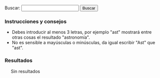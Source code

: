 {{header|1=Buscador}}

<form id="search">
Buscar: <input id="entry" type="text" value="" onkeyup="javascript:search();" /> <input id="button" type="button" value="Buscar" onclick="javascript:search();"/>
</form>

=== Instrucciones y consejos ===

* Debes introducir al menos 3 letras, por ejemplo "ast" mostrará entre otras cosas el resultado "astronomía".
* No es sensible a mayúsculas o minúsculas, da igual escribir "Ast" que "ast".

=== Resultados ===

<div id="results" style="margin-left: 20px;">
Sin resultados
</div>

<script type="text/javascript">
    document.getElementById("entry").focus();
    
    //index start
    index = new Array();
    index[0] = new Array('Actividad', '.', 'actividad', new Array('AVBOT', 'Actividad', 'Array', 'BOTijo', 'CalHeatMap', 'CentralAuth', 'Commons', 'Date', 'Domain', 'DomainDateFormat', 'DomainTextFormat', 'Emijrp', 'Emijrpbot', 'Emijrpbot Emijrpbot', 'Entre', 'Estas', 'LL', 'La', 'Legend', 'Menos', 'Mpedia', 'Más', 'Name', 'No', 'Selector', 'Size', 'Solamente', 'Special', 'StartOnMonday', 'TitleFormat', 'WikiPapers', 'Wikibooks', 'Wikiindex', 'Wikinews', 'Wikipedia', 'Wiktionary', 'abril', 'actividad', 'actividad-', 'acumulan', 'ad-hoc', 'aportaciones', 'aportación', 'atención', 'años', 'biblioteca', 'blob', 'bots', 'cal-heatmap', 'calendario-mapa', 'calor', 'cellSize', 'center', 'cifras', 'com', 'commons', 'como', 'con', 'constancia', 'contadas', 'controlo', 'cuando', 'cuenta', 'data', 'date', 'day', 'del', 'dibujados', 'displayLegend', 'displaylegend', 'div', 'domain', 'down', 'días', 'ediciones', 'edición', 'else', 'emijrp', 'está', 'están', 'footer', 'for', 'forma', 'format', 'function', 'generada', 'github', 'gráfica', 'gráficas', 'headerheatmap', 'hice', 'highlight', 'highlights', 'http', 'https', 'inactividad', 'incluyen', 'init', 'inner', 'itemName', 'itemSelector', 'javascript', 'json', 'kamisama', 'lang', 'largo', 'las', 'legend', 'legendTitleFormat', 'les', 'llamó', 'los', 'lower', 'margin-bottom', 'master', 'max', 'millones', 'min', 'moment', 'muestran', 'más', 'name', 'new', 'nolesvotes', 'org', 'otros', 'pocos', 'primera', 'que', 'range', 'referata', 'resultados', 'return', 'script', 'start', 'style', 'subDomain', 'subDomainDateFormat', 'subDomainTextFormat', 'suman', 'table', 'text', 'text-align', 'tiempo', 'top', 'total', 'totales', 'true', 'type', 'upper', 'usando', 'valign', 'value', 'var', 'votes', 'weekStartOnMonday', 'wiki', 'wikibooks', 'wikiindex', 'wikimedia', 'wikinews', 'wikipapers', 'wikipedia', 'wikis', 'wiktionary', 'www', 'year', 'years'));
    index[1] = new Array('Alexandra Kollontai', 'diccionarios/biografico', 'kollontai-alexandra', new Array('Alexandra', 'Alexandra Kollontai', 'Fue', 'Kollontai', 'Moscú', 'Petersburgo', 'Revolucionaria', 'Rusia', 'San', 'San Petersburgo', 'Soviética', 'Unión', 'Unión Soviética', 'alexandra-kollontai', 'apellidos', 'clear', 'comunista', 'defensora', 'derechos', 'descripcion', 'destacada', 'enlace', 'fallecimiento', 'fecha', 'feminista', 'footer', 'fue', 'gif', 'gobierno', 'header', 'header-bio', 'historia', 'imagen', 'includeonly', 'kollontai-alexandra', 'los', 'lugar', 'marzo', 'mujer', 'nacimiento', 'nación', 'noinclude', 'nombre', 'ocupar', 'política', 'primera', 'puesto', 'rusa', 'tamaño', 'una', 'wiki'));
    index[2] = new Array('Alfredo Grimaldos', 'diccionarios/biografico', 'grimaldos-alfredo', new Array('Aguirre', 'Alfredo', 'Alfredo Grimaldos', 'Blanco', 'CIA', 'Cabal', 'Carrero', 'Carrero Blanco', 'Ciencias', 'Claves', 'Complutense', 'Entre', 'Es', 'España', 'Esperanza', 'Esperanza Aguirre', 'Franco', 'Grimaldos', 'Historia', 'Iglesia', 'Información', 'La', 'La Iglesia', 'Madrid', 'OTAN', 'PP', 'Periodista', 'También', 'Transición', 'Universidad', 'Universidad Complutense', 'Washington', 'Zaplana', 'adultos', 'apellidos', 'brazo', 'clear', 'compás', 'crítico', 'del', 'descripcion', 'destacan', 'dirigido', 'duende', 'enlace', 'español', 'espionaje', 'fallecimiento', 'fecha', 'flamenca', 'flamenco', 'footer', 'grimaldos-alfredo', 'habiendo', 'header', 'header-bio', 'hora', 'imagen', 'includeonly', 'incorrupto', 'intrigas', 'investigación', 'licenciado', 'lideresa', 'los', 'lugar', 'muerte', 'música', 'nacimiento', 'noinclude', 'nombre', 'obras', 'para', 'política', 'por', 'programas', 'radio', 'referéndum', 'revista', 'servicio', 'social', 'sombra', 'sus', 'tamaño', 'wiki'));
    index[3] = new Array('Anotaciones', '.', 'anotaciones', new Array('-bid-enlaces', '-digithum-wlm', 'AVBOT', 'Acabar', 'Activismo', 'Anotaciones', 'Análisis', 'Archive', 'Archivos', 'Archivos Digitales', 'Assange', 'BiD', 'Bibliotecas', 'Code', 'Con', 'Contributions', 'Creo', 'Cultura', 'Cultural', 'Desde', 'Detalles', 'Digitales', 'Digithum', 'Ecuador', 'Eemijrp', 'El', 'El País', 'Emijrp', 'Emijrp User', 'Emijrpbot', 'Empiezo', 'En', 'España', 'Fallece', 'Fallece Michael', 'Find', 'Ftrunk', 'GRSLN', 'GitHub', 'Google', 'Google Code', 'Google Knol', 'Grueso', 'Gutenberg', 'Ha', 'Hart', 'Haría', 'Hay', 'He', 'Horrillo', 'ISS', 'Ideas', 'Internet', 'Internet Archive', 'Julian', 'Julian Assange', 'Knol', 'Las', 'LibreFind', 'Lista', 'Lo', 'LoA', 'Loves', 'Mangelrp', 'Mi', 'Michael', 'Mis', 'Monuments', 'Mpedia', 'Más', 'Pablo', 'Pablo Soto', 'Patricia', 'Patricia Horrillo', 'Patrimonio', 'Patrimonio Cultural', 'País', 'Por', 'Preservación', 'Proyecto', 'Proyecto Gutenberg', 'Publicado', 'Publican', 'Python', 'Público', 'Recuperando', 'Registrado', 'Research', 'Retomo', 'Retomo Libre', 'Se', 'Si', 'Software', 'Soto', 'Special', 'StatMediaWiki', 'Stéphane', 'También', 'Tras', 'Un', 'Unos', 'User', 'Wiki', 'Wiki Loves Monuments', 'WikiIndex', 'WikiTeam', 'Wikidata', 'Wikipedia', 'abril', 'acabaron', 'acampadas', 'acciones', 'activismo', 'actualidad', 'adelante', 'agosto', 'algunas', 'algunos', 'andar', 'anterioridad', 'anti-vandalismo', 'antiguos', 'anuncia', 'aplicaciones', 'aportaciones', 'aprendido', 'archive', 'artículo', 'artículos', 'asambleas', 'asilo', 'automatizar', 'avbot', 'ayuda', 'año', 'backups', 'bajo', 'basta', 'bid', 'blog', 'bot', 'bots', 'breves', 'browse', 'buscador', 'cada', 'campo', 'caso', 'catalán', 'científica', 'cierra', 'code', 'colección', 'com', 'comento', 'como', 'con', 'concede', 'concretas', 'conservando', 'continúan', 'contribs', 'corriente', 'cosas', 'creador', 'creando', 'crear', 'creciendo', 'cultura', 'cultural', 'cámara', 'código', 'datos', 'decenas', 'dedicado', 'del', 'desde', 'despertó', 'details', 'detalle', 'detalles', 'diciembre', 'difusión', 'digital', 'digithum', 'dijo', 'dir', 'documentar', 'dominio', 'día', 'echamos', 'edu', 'ejemplo', 'ello', 'elpais', 'emijrp', 'enciclopedia', 'enero', 'enlaces', 'entre', 'espana', 'español', 'especial', 'estadísticas', 'estafa', 'estar', 'este', 'estos', 'experiencia', 'extraidas', 'falta', 'fecha', 'fichas', 'flickr', 'footer', 'forja', 'fotografías', 'fue', 'fueron', 'fundando', 'fundé', 'futuras', 'generaciones', 'generar', 'gente', 'github', 'google', 'grabaciones', 'gusta', 'habido', 'hacer', 'hacia', 'header', 'hecho', 'hemos', 'herramientas', 'hoy', 'html', 'http', 'https', 'idea', 'implicaciones', 'imposible', 'imágenes', 'index', 'infinidad', 'interés', 'issue', 'julio', 'junio', 'kzqod', 'las', 'lenguaje', 'les', 'libre', 'librefind', 'libros', 'licencia', 'limit', 'llevaba', 'los', 'luchas', 'límite', 'manifestaciones', 'manifestación', 'mano', 'mantenimiento', 'marzo', 'mayo', 'mejoren', 'meta', 'migrar', 'miles', 'millones', 'mis', 'momento', 'mpedia', 'mucha', 'muchas', 'mucho', 'más', 'nace-la-', 'namespace', 'net', 'nombre', 'noviembre', 'octubre', 'ocurre', 'offset', 'ojs', 'org', 'organizando', 'otras', 'otro', 'otros', 'para', 'parado', 'participado', 'participando', 'pasa', 'paso', 'patrimonio', 'pdf', 'perfil', 'pero', 'php', 'plataformas', 'pocas', 'politica', 'político', 'por', 'preservacion-digital', 'preservación', 'preservados', 'prev', 'primer', 'primera', 'primeras', 'principales', 'principalmente', 'proceso', 'programar', 'proyecto', 'proyectos', 'publicaciones', 'publico', 'puedes', 'punta', 'que', 'realizando', 'rediris', 'reflexiones', 'registré', 'repositorios', 'resumen', 'revista', 'rápidamente', 'sabes', 'salido', 'scripts', 'sección', 'seguido', 'segundas', 'semanas', 'septiembre', 'serían', 'sido', 'sitios', 'sobre', 'software', 'source', 'spanishrevolution', 'statmediawiki', 'sucedía', 'svn', 'también', 'tantas', 'tanto', 'tareas', 'target', 'tediosas', 'tengan', 'texto', 'tiempo', 'tipo', 'title', 'todavía', 'todo', 'toolserver', 'trabajando', 'trabajo', 'tuve', 'una', 'uoc', 'user', 'view', 'visualización', 'voluntarios', 'vídeo', 'watch', 'web', 'webcitation', 'welcome-the-internet-archive-to-the-commons', 'wiki', 'wikiindex', 'wikimedia', 'wikipedia', 'wikis', 'wikiteam', 'www', 'xdGRSLN', 'youtube', 'último'));
    index[4] = new Array('Antonio Gramsci', 'diccionarios/biografico', 'gramsci-antonio', new Array('Ales', 'Antonio', 'Antonio Gramsci', 'Benito', 'Benito Mussolini', 'Comunista', 'Escribió', 'Existe', 'Filósofo', 'Fue', 'Gramsci', 'Gran', 'Italia', 'Italiano', 'Los', 'Mussolini', 'Partido', 'Partido Comunista Italiano', 'Roma', 'abril', 'antonio-gramsci', 'antropología', 'apellidos', 'bajo', 'biográfica', 'clear', 'condensa', 'cuadernos', 'cárcel', 'del', 'descripcion', 'encarcelado', 'enero', 'enlace', 'fallecimiento', 'fascista', 'fecha', 'figura', 'footer', 'fundadores', 'gramsci-antonio', 'header', 'header-bio', 'imagen', 'includeonly', 'italiano', 'ling', 'llamados', 'los', 'lugar', 'marxista', 'nacimiento', 'noinclude', 'nombre', 'obra', 'parte', 'película', 'periodista', 'png', 'política', 'político', 'régimen', 'sobre', 'sociología', 'tamaño', 'teoría', 'teórico', 'una', 'uno', 'wiki', 'ística'));
    index[5] = new Array('Aprender de todo', '.', 'aprender', new Array('Aprender', 'Aprender de todo', 'Artes', 'BS', 'Costumbres', 'CyXXEaUE Aprender', 'Deportes', 'DfulSElISA Aprender', 'GbqTtSG', 'HIO', 'HM Aprender', 'Hoyt', 'I-QU', 'Idiomas', 'KYWVLY', 'LQ Aprender', 'LhU Aprender', 'PIa', 'PVbjCPrHhGqN', 'Polonia', 'Recursos', 'SZ', 'Tyvx', 'UC', 'W-Bua', 'WI', 'XZ', 'ajedrez', 'alemán', 'aprender', 'baloncesto', 'bpLhU', 'brasileño', 'béisbol', 'catalán', 'channel', 'com', 'cwY', 'dibujar', 'esperanto', 'foHIO', 'footer', 'fútbol', 'gDfulSElISA', 'gallego', 'ganas', 'griego', 'header', 'historieta', 'https', 'inglés', 'italiano', 'ivanevskyvideo', 'jugar', 'latín', 'lxyCyXXEaUE', 'oLQ', 'para', 'portugués', 'ruW', 'ruso', 'tiempo', 'tiene', 'todo', 'user', 'watch', 'www', 'youtube', 'zeM'));
    index[6] = new Array('Arte', '.', 'arte', new Array('Aprender', 'Arte', 'Barroco', 'Bibliografía', 'Castilla', 'Clasicismo', 'Corona', 'Cristiano', 'César', 'Edad', 'Edad Media', 'Egipto', 'El', 'En', 'Enlaces', 'Grecia', 'Gótico', 'Hadjinicolaou', 'Hasta', 'Historia', 'Ilustración', 'Isabelino', 'Listas', 'Maestros', 'Manierismo', 'Media', 'Mesopotamia', 'Modernismo', 'Nicos', 'Orígenes', 'Persia', 'Períodos', 'Plateresco', 'Por', 'Prehistoria', 'Realismo', 'Renacimiento', 'Romano', 'Romanticismo', 'Románico', 'Todo', 'Vallejo', 'Vanguardias', 'arte', 'artísticos', 'año', 'clase', 'clases', 'clasicismo', 'com', 'dan', 'darle', 'del', 'desarrollar', 'dibujar', 'dividir', 'dos', 'espejo', 'estilos', 'externos', 'footer', 'forma', 'gótico', 'header', 'historieta', 'https', 'isabelino', 'ivanevskyvideo', 'los', 'lucha', 'maestrosdelrealismosocialista', 'martillo', 'obras', 'occidental', 'para', 'plateresco', 'principales', 'proto-', 'que', 'realidad', 'realismo', 'reflejar', 'renacimiento', 'revolución', 'sirve', 'social', 'socialista', 'subpages', 'suele', 'tardío', 'transición', 'una', 'user', 'wikidata', 'wordpress', 'www', 'youtube'));
    index[7] = new Array('Astronomía', '.', 'astronomia', new Array('Aquí', 'Astronomía', 'Así', 'AxEa', 'Bajo', 'Consulta', 'Cádiz', 'Cómo', 'Dado', 'Desde', 'Eclipse', 'Eclipses', 'Emisiones', 'En', 'Espacial', 'España', 'Estación', 'Estación Espacial Internacional', 'Estas', 'File', 'GvMbUxqGuOc', 'GvMbUxqGuOc Sol', 'Ha', 'ISS', 'Internacional', 'Iridium', 'Júpiter', 'KdPFRw', 'La', 'LoA', 'Los', 'Los Toruños', 'Marte', 'Mercurio', 'Miscelánea', 'Más', 'NIKON', 'Neptuno', 'Ngl', 'No', 'Para', 'Parque', 'Por', 'RY', 'Saturno', 'Sh', 'Sol', 'Solo', 'Tierra', 'Toruños', 'Urano', 'Varios', 'Venus', 'Xll', 'YYWs', 'YYWs Júpiter', 'adelante', 'agosto', 'ahí', 'algo', 'algunas', 'alguno', 'algún', 'align', 'altitud', 'amanecer', 'analógica', 'anillos', 'apertura', 'arriba', 'astronomía', 'atardecer', 'atención', 'audible', 'aunque', 'año', 'casi', 'celestes', 'center', 'cielo', 'ciertas', 'circunstancias', 'ciudad', 'com', 'como', 'comunicaciones', 'con', 'confundir', 'conjunto', 'contra', 'convertidas', 'coordenadas', 'cosas', 'cualquier', 'cuerpos', 'curiosear', 'cámara', 'cómo', 'dado', 'dar', 'debes', 'del', 'desde', 'desnudo', 'destello', 'destellos', 'diario', 'distintas', 'dividir', 'dos', 'durante', 'día', 'días', 'dónde', 'electromagnéticas', 'emijrp', 'esas', 'estos', 'estrellas', 'explicaciones', 'explicar', 'explorar', 'flickr', 'font-size', 'footer', 'fotografías', 'fqE', 'funciona', 'grabé', 'gustado', 'habido', 'hace', 'hay', 'hayas', 'header', 'heavens-above', 'hora', 'http', 'https', 'humano', 'imagen', 'incluso', 'indicaciones', 'intentaré', 'introducir', 'iridium', 'jpg', 'kzqod', 'libros', 'llama', 'los', 'luz', 'mirar', 'momentos', 'muchas', 'mundo', 'más', 'noche', 'observación', 'observado', 'ojo', 'orbitan', 'otros', 'paneles', 'para', 'parte', 'partes', 'paso', 'pasos', 'permite', 'photos', 'planeta', 'planetas', 'podido', 'por', 'posible', 'prismáticos', 'probablemente', 'provincia', 'práctica', 'prácticamente', 'puedas', 'puede', 'pueden', 'que', 'qué', 'rango', 'reflejo', 'right', 'rwnpXll', 'rápidamente', 'saber', 'saberlo', 'satélites', 'sea', 'segundos', 'semana', 'ser', 'set-', 'siempre', 'simple', 'sin', 'solar', 'son', 'style', 'suelen', 'sus', 'table', 'también', 'tantos', 'telescopio', 'tengo', 'teorías', 'text-align', 'teórica', 'thumb', 'todas', 'todos', 'tomar', 'top', 'total', 'trípode', 'tus', 'una', 'universo', 'unos', 'usando', 'valign', 'varias', 'veces', 'venus-torunos', 'ver', 'visible', 'visibles', 'vista', 'visto', 'watch', 'web', 'width', 'www', 'youtube', 'zona', 'épocas'));
    index[8] = new Array('Audio', '.', 'audio', new Array('Algunos', 'Archivos', 'Audio', 'Barrio', 'Barrio Canino', 'BarrioCanino', 'Canino', 'Conferencias', 'Crónica', 'Cultura', 'Cultura Libre', 'Foundation', 'Grupos', 'Libre', 'Long', 'Long Now Foundation', 'MaQxz-zKw Grupos', 'Makusi', 'Memoria', 'Nodo', 'Now', 'Podcasts', 'RRne', 'Recuperando', 'Recuperando Memoria', 'Rescate', 'Sueños', 'Traficantes', 'Xu', 'activismo', 'ahora', 'armada', 'armados', 'audio', 'autónomos', 'años', 'charlas', 'com', 'con', 'conferencias', 'democrática', 'escuchar-rescate-audio-para-pensar', 'etc', 'footer', 'header', 'html', 'http', 'https', 'intelectual', 'ivoox', 'largo', 'libertarios', 'libre', 'longnow', 'manzanamecanica', 'now', 'org', 'para', 'pensamiento', 'pensar', 'plazo', 'pnMaQxz-zKw', 'podcast', 'podcasts', 'programas', 'propiedad', 'radio', 'radiorecuperandomemoria', 'red', 'seminars', 'sobre', 'software', 'soundcloud', 'también', 'tecnología', 'traficantesdesue-os', 'transacción', 'user', 'videos', 'watch', 'wordpress', 'www', 'youtube'));
    index[9] = new Array('Barcelone et son parc', '.', 'barcelone-et-son-parc', new Array('ARCHIVES', 'Arcy', 'BARCELONE', 'Barcelona', 'Barcelone', 'Barcelone et son parc', 'Bibliografía', 'Bois', 'CHOMON', 'CNC', 'Chomón', 'Chomón Barcelona', 'Col', 'Colón', 'Cristóbal', 'Cristóbal Colón', 'Créditos', 'DE', 'DQC-sPXdaU', 'DU', 'ET', 'El', 'En', 'Entre', 'Escena', 'Estatua', 'Existe', 'Explicación', 'FILM', 'Ficha', 'LES', 'La', 'Monumento', 'Obreros', 'PARC', 'Parc', 'Pathé', 'Pedestal', 'Procedència', 'Producció', 'Puerto', 'Realització', 'SEGUNDO', 'SON', 'Segundo', 'Su', 'Título', 'Wikipedia', 'acerca', 'algunas', 'algunos', 'align', 'altura', 'aparece', 'apreciar', 'apreciarse', 'archivo', 'arreglando', 'arriada', 'así', 'barco', 'calle', 'caso', 'center', 'central', 'cineasta', 'claridad', 'como', 'completa', 'con', 'contiene', 'corto', 'cortometraje', 'crépuscule', 'cámara', 'debajo', 'del', 'derecha', 'desde', 'dicha', 'dirigido', 'divide', 'documental', 'duración', 'edificio', 'encima', 'encuentra', 'enfocada', 'entra', 'escena', 'escenas', 'ese', 'español', 'esta', 'estatua', 'está', 'figuras', 'filigrana', 'filmación', 'filmado', 'filmoteca', 'fondo', 'footer', 'género', 'hacia', 'header', 'https', 'humanas', 'imagen', 'inferior', 'interpone', 'intuye', 'izquierda', 'justa', 'lacòpia', 'literal', 'los', 'mar', 'metadatos', 'metros', 'minutos', 'movimiento', 'mudo', 'mástil', 'org', 'parc', 'parcial', 'parque', 'parte', 'película', 'per', 'pero', 'personas', 'pionero', 'plano', 'por', 'posteriores', 'primera', 'propiamente', 'proviene', 'puede', 'puerto', 'qDQC-sPXdaU', 'que', 'qué', 'reflejos', 'right', 'rodeado', 'segundos', 'siguiente', 'similar', 'son', 'style', 'table', 'también', 'text-align', 'titulado', 'total', 'transcripción', 'turolense', 'título', 'una', 'vela', 'ver', 'versión', 'verá', 'visión', 'vista', 'wiki', 'wikipedia', 'youtube'));
    index[10] = new Array('Biblioteca', '.', 'biblioteca', new Array('-a-la-izquierda-de-lo-posible', '-abajo-el-r-gimen', '-antolog-a', '-breve-historia-del-tiempo', '-claves-de-la-transici-n-', '-contrapoder-sindical-etnograf-a-cr-tica-e-investigaci-n-aplicada-en-la', '-conversaciones-sobre-la-iii-rep-blica', '-cosas-que-todo-el-mundo-deber-a-saber-sobre-ciencia', '-cuando-las-pel-culas-votan', '-diego-ca-amero-valle', '-el-estado-y-la-revoluci-n', '-el-libro-de-la-disidencia', '-el-libro-verde', '-el-manifiesto-comunista', '-el-mes-as-rojo-un-ensayo-sobre-juan-manuel-s-nchez-gordillo', '-el-movimiento-libertario-en-la-transicion', '-el-oro-de-los-dioses', '-el-sabueso-de-los-baskerville', '-el-telar-m-gico---el-cerebro-humano-y-la-computadora', '-el-universo-ambidiestro-i', '-el-universo-ambidiestro-ii', '-el-universo-desbocado', '-emilio', '-escritos-revolucionarios', '-est-usted-de-broma-sr-feynman', '-intxaurrondo-la-sombra-del-nogal', '-la-arboleda-perdida', '-la-comuna-de-par-s', '-la-conexi-n-c-smica', '-la-creaci-n-del-universo', '-la-creacion', '-la-estrella-de-los-cheroquis', '-la-flecha-del-tiempo', '-la-lucha-obrera-en-el-cine', '-la-otra-alemania-la-rda-conversaciones-con-margot-honecker', '-las-brujas-de-la-noche-el-', '-las-cartas-de-la-pirenaica', '-las-maestras-de-la-rep-blica', '-manifiesto-scum', '-maquiavelo-frente-a-la-gran-pantalla', '-marie-curie-y-su-tiempo', '-me-llaman-el-solitario', '-micel-nea-matem-tica', '-que-viene-el-cometa', '-regimiento-taman-de-aviadoras-sovi-ticas-e', '-respuesta-a-todo', '-s-se-puede-cr-nica-de-una-peque-a-gran-victoria', '-software-libre-para-una-sociedad-libre', '-superfuerza', '-teatro-selecto', '-una-estrella-llamada-sol', '-una-habitaci-n-propia', 'Abajo', 'Actual', 'Ada', 'Adolfo', 'Akal', 'Alberti', 'Alberto', 'Alemania', 'Alfredo', 'Algunas', 'Allan', 'Am', 'América', 'América Latina', 'Andaluz', 'Anguita', 'Antología', 'Antonio', 'Antón', 'Aquí', 'Arbe', 'Archive', 'Archivo', 'Arretxe', 'Arthur', 'Arthur Conan', 'Arturo', 'Asociación', 'Asociación Cultural Antón Makarenko', 'Atkins', 'Atrapasueños', 'Autoría', 'Baskerville', 'Behe', 'Beltr', 'Beltrán', 'Beltrán Roca', 'Biblioteca', 'Biblioteca Creando Pueblo', 'Biblioteca Feminista', 'Biblioteca Nacional', 'Bibliotecas', 'Bolchetvo', 'BookSources', 'Books', 'Breve', 'Busc', 'Buscar', 'Buscón', 'Bécquer', 'Cabo', 'Cabo Trafalgar', 'Caja', 'Calder', 'Carl', 'Carl Sagan', 'Carlos', 'Carter', 'Catálogos', 'Caída', 'Cañamero', 'Charles', 'Che', 'Cheroquis', 'Chile', 'Ciencias', 'Ciencias Sociales', 'Cine', 'Clapham', 'Claves', 'Colau', 'Como', 'Compare', 'Comunista', 'Conan', 'Conexión', 'Congreso', 'Congreso Nacional', 'Contrapoder', 'Conversaciones', 'Conversación', 'Corval', 'Corvalán', 'Coveney', 'Creacion', 'Creando', 'Cruz', 'Crónica', 'Cuando', 'Cuba', 'Cuba José Martí', 'Cubano', 'Cultural', 'Curie', 'Cósmica', 'Darwin', 'Davies', 'Days', 'De', 'Derechos', 'Descartes', 'Desmond', 'Desnudo', 'Diego', 'Diego Cañamero Valle', 'Discourse', 'Don', 'Don Juan Tenorio', 'Doyle', 'Edgar', 'Edgar Allan', 'Editorial', 'Editoriales', 'Eduard', 'Eduardo', 'Educación', 'Educación Popular', 'Ejemplos', 'El', 'El Libro Verde', 'El Manifiesto Comunista', 'El Mono Desnudo', 'El Movimiento Libertario En La Transicion', 'El Solitario', 'El Sí De Las Niñas', 'El Universo', 'Elena', 'Elena Sánchez', 'En', 'Engels', 'Enlaces', 'Enrique', 'Enrique Pérez', 'Erich', 'Ernesto', 'Ernesto Che', 'Escritos', 'Esquivel', 'Esta', 'Estos', 'Estrella', 'Está', 'Etnografía', 'Feminista', 'Fern', 'Fernández', 'Feynman', 'Fontova', 'Forrest', 'Frances', 'Francisco', 'Franz', 'Free', 'Free Literature', 'Friedrich', 'Friedrich Engels', 'Fundamentos', 'Gaddafi', 'Galeano', 'Gamow', 'Gardner', 'George', 'Gim', 'Giménez', 'Gonzalo', 'GoodReads', 'Gordillo', 'Gramsci', 'Gran', 'Graphics', 'Grimaldos', 'Guerra', 'Guevara', 'Gustavo', 'Gustavo Adolfo', 'Gutenberg', 'Hart', 'Hawking', 'Hiperespacio', 'Historia', 'Honecker', 'II', 'II Guerra Mundial', 'III', 'III República', 'ISBN', 'Icaria', 'Iglesias', 'Iglesias Turrión', 'Ilich', 'Ilyich', 'Importar', 'Instituto', 'Instituto Cubano', 'Inteligente', 'Internet', 'Intxaurrondo', 'Ion', 'Iosif', 'Iosif Samuilovich', 'Jaime', 'Jaime Giménez', 'Jaleo', 'James', 'Jastrow', 'Joaqu', 'Joaquín', 'Joaquín Recio', 'John', 'Jos', 'José', 'José Manuel', 'Juan', 'Juan Manuel Sánchez Gordillo', 'Julio', 'Ka', 'Kafka', 'Kaku', 'Karl', 'Karl Marx', 'Klinamen', 'La', 'La Caja Negra De Darwin', 'La Caída', 'La Conexión Cósmica', 'La Creacion', 'La Estrella', 'La Lucha Obrera En El Cine', 'La Pirenaica', 'La República', 'LaMalatesta', 'Las', 'Las Maestras', 'Latina', 'Laura', 'Leandro', 'Lenin', 'Libertario', 'Libro', 'Libros', 'Libros Socialismo Actual', 'Literature', 'Los', 'Los Cheroquis', 'Los Trabajadores En La Gran Pantalla', 'Lucha', 'Luis', 'Machiavelli', 'Madariaga', 'Madrid', 'Maestras', 'Makarenko', 'Manifiesto', 'Manuel', 'Maquiavelo', 'Margot', 'Margot Honecker', 'Marie', 'Marie Curie', 'Mart', 'Martin', 'Martí', 'Martínez', 'Marx', 'Marxista', 'Marxists', 'Marxists Internet Archive', 'Matemática', 'Me', 'Metamorphosis', 'Method', 'Micelánea', 'Micelánea Matemática', 'Michael', 'Michael Hart', 'Michio', 'Miguel', 'Miguel Ángel', 'Mono', 'Morat', 'Moratín', 'Morris', 'Movimiento', 'Muammar', 'Mundial', 'Murrell', 'Mármol', 'Nacional', 'Nega', 'Negra', 'Ni', 'Niccol', 'Niccolò', 'Nigel', 'Niñas', 'No', 'Novosti', 'Obrera', 'Online', 'Pablo', 'Pablo Iglesias', 'Page', 'Pantalla', 'París', 'Patente', 'Pathfinder', 'Pathfinder Press', 'Paul', 'Paul Charles William', 'Pensamiento', 'Peter', 'Pirenaica', 'Poe', 'Popular', 'Press', 'Progreso', 'Project', 'Project Gutenberg', 'Pueblo', 'Pueblo Trabajador Andaluz', 'Pueblos', 'Pueblos Unidos', 'Punset', 'Puntos', 'Páginas', 'Pérez', 'Pérez-Reverte', 'Que', 'Quevedo', 'RDA', 'Rafael', 'Recio', 'Reed', 'Regimiento', 'Regimiento Taman', 'Ren', 'René', 'República', 'Respuesta', 'Reverte', 'Richard', 'Rimas', 'Robert', 'Roca', 'Romero', 'Ron', 'Rosario', 'SCUM', 'Sagan', 'Samuilovich', 'Shakespeare', 'Shklovsky', 'Shook', 'Sindicalismo', 'Sociales', 'Socialismo', 'Software', 'Sol', 'Solanas', 'Solidaridad', 'Solidaridad Obrera', 'Solitario', 'Special', 'Sr', 'Stallman', 'Stephen', 'Struggle', 'Superfuerza', 'Sánchez', 'Sánchez Ron', 'Sí', 'TUFFnew', 'Tabla', 'Taman', 'Teatro', 'Templando', 'Ten', 'Ten Days', 'Tenorio', 'The', 'The Metamorphosis', 'The Online Books Page', 'Trabajador', 'Trabajadores', 'Trafalgar', 'Traficantes', 'Transicion', 'Trefil', 'Turri', 'Turrión', 'Txalaparta', 'Título', 'Un', 'Una', 'Unidos', 'Universo', 'Valerie', 'Valle', 'Various', 'Verde', 'Vida', 'Vida Inteligente En El Universo', 'Virginia', 'Vladimir', 'Vladimir Ilich Lenin', 'Vladimir Ilyich', 'Watson', 'Wilhelmi', 'William', 'Woolf', 'World', 'Zorrilla', 'abiertas', 'acero', 'adaptar', 'adultos', 'against', 'agua', 'akal', 'algunas', 'algunos', 'almacenada', 'almacén', 'alpha', 'ambidiestro', 'amor', 'anotando', 'anticapitalista', 'aplicada', 'arboleda', 'archive', 'archives', 'artículos', 'aunque', 'author', 'autogestionada', 'aviadoras', 'bastante', 'bcn', 'biblioteca', 'bibliotecafeminista', 'bibliotecas', 'blockquote', 'blogspot', 'bnjm', 'bolchetvo', 'book', 'broma', 'brujas', 'búsquedas', 'cartas', 'caso', 'catalogo', 'catálogo', 'catálogos', 'center', 'cerebro', 'cerebros', 'cgi-bin', 'chocolate', 'ciencia', 'cientos', 'científicas', 'class', 'claves', 'clásicos', 'coger', 'cogeréis', 'colecciones', 'com', 'cometa', 'completa', 'computadora', 'comuna', 'comunal', 'comunistas', 'con', 'contiene', 'copia', 'corso', 'cosas', 'cquer', 'creación', 'creada', 'creado', 'creandopueblo', 'created', 'crítica', 'crítico', 'cuenta', 'customkey', 'debería', 'del', 'desbocado', 'descargable', 'descargar', 'details', 'dioses', 'disidencia', 'disponibles', 'doble', 'doctrina', 'documental', 'documentos', 'dominio', 'díficiles', 'economía', 'editorial', 'editoriales', 'editorialklinamen', 'edu', 'ellas', 'elviejotopo', 'encontrar', 'encontrarás', 'encuentran', 'enlaces', 'ensayo', 'entre', 'espanol', 'español', 'especialmente', 'especie', 'esta', 'estado', 'este', 'estrella', 'está', 'eus', 'externos', 'fascism', 'filosofía', 'flecha', 'footer', 'formación', 'freeliterature', 'frente', 'fuentes', 'function', 'fundado', 'gato', 'generado', 'genes', 'goodreads', 'google', 'gran', 'gutenberg', 'gws', 'habitación', 'hacer', 'header', 'historia', 'hombre', 'href', 'htm', 'html', 'http', 'https', 'humano', 'hélice', 'icariaeditorial', 'index', 'indice', 'individuales', 'información', 'inglés', 'interesantes', 'inventado', 'investigación', 'isbn', 'izquierda', 'jaleoandalucia', 'javascript', 'joyas', 'koha', 'label', 'lacaidaeditorial', 'lamalatesta', 'las', 'leo', 'leyendas', 'libertaria', 'library', 'libre', 'libreria-atrapasuenos', 'librería-editorial', 'libro', 'libros', 'librosml', 'lice', 'list', 'listado', 'listados', 'listas', 'literatura', 'llama', 'llamada', 'llaman', 'localeCompare', 'los', 'línea', 'm-e', 'marxismo', 'marxista', 'marxistas', 'marxists', 'material', 'mayoría', 'memoria', 'mesías', 'miles', 'movimientos', 'muchas', 'mundo', 'mágico', 'más', 'música', 'nchez', 'ncipe', 'ndash', 'ndez', 'negro', 'net', 'nez', 'ngel', 'niken', 'noche', 'nogal', 'nuestros', 'nuevas', 'numeric', 'obras', 'onlinebooks', 'opac-search', 'orden-alfabetico', 'org', 'organizaciones', 'organización', 'oro', 'otra', 'otras', 'otros', 'pantalla', 'para', 'países', 'películas', 'pequeña', 'perdida', 'perfil', 'php', 'pies', 'planeta', 'política', 'populares', 'por', 'posible', 'proletariado', 'propia', 'provenientes', 'príncipe', 'publican', 'puede', 'puedes', 'puntuado', 'público', 'que', 'recopila', 'recopilan', 'relacionada', 'relatos', 'return', 'revolucionarios', 'revolución', 'rez', 'rica', 'rmol', 'rojo', 'régimen', 'saber', 'sabueso', 'script', 'search', 'selecto', 'show', 'sindical', 'sindicales', 'sirve', 'sitios', 'sobre', 'sociales', 'socialismoactual', 'socialistas', 'sociedad', 'solidaridadobrera', 'sombra', 'somos', 'son', 'sort', 'sortable', 'sorttable', 'soviéticas', 'ssl', 'style', 'sueños', 'tabla', 'table', 'tareas', 'telar', 'terror', 'text', 'text-align', 'that', 'the', 'tiempo', 'tienen', 'tierra', 'title', 'todo', 'topo', 'trade', 'traducidas', 'traficantes', 'transición', 'tumblr', 'txalaparta', 'type', 'una', 'unions', 'universo', 'unos', 'upenn', 'user', 'usted', 'venas', 'vez', 'viaje', 'victoria', 'vida', 'viejo', 'viene', 'vivo', 'von', 'votan', 'voy', 'web', 'wikipedia', 'wikitable', 'wordpress', 'www', 'Ángel', 'única'));
    index[11] = new Array('Biblioteca Nacional de España', '.', 'bne', new Array('AA', 'Afganistán', 'Alcalá', 'Alemania', 'Alexandr', 'Arqueológico', 'Aun', 'BAblica', 'BNE', 'Biblioteca', 'Biblioteca Nacional', 'Biblioteca Nacional de España', 'Blog', 'Colombo-Soviético', 'Comprobado', 'Conversaciones', 'Corvalán', 'Cultural', 'Democr', 'Dumnova', 'Ediciones', 'Editorial', 'Editorial Fundamentos', 'El', 'El Blog', 'Enlaces', 'España', 'Fundamentos', 'Henares', 'Historia', 'Honecker', 'ICAL', 'Instituto', 'Intercambio', 'Intercambio Cultural Colombo', 'Kabul', 'La', 'La Biblioteca Nacional', 'Libros', 'Luis', 'Madrid', 'Margot', 'Margot Honecker', 'Museo', 'Museo Arqueológico Nacional', 'Nacional', 'Nadra', 'Novosti', 'Paseo', 'Portal', 'Projanov', 'RDA', 'Recoletos', 'Rep', 'Rodolfo', 'Socialismo', 'Soviético', 'También', 'VV', 'Yenia', 'algunos', 'así', 'bcn', 'bib', 'biblioteca', 'blog', 'bne', 'catalogo', 'catálogo', 'centro', 'comparte', 'con', 'continuación', 'cuenta', 'datos', 'dependencias', 'desde', 'detalle', 'detectado', 'donde', 'edificio', 'enumero', 'español', 'están', 'existen', 'externos', 'falta', 'faltan', 'fondo', 'footer', 'header', 'http', 'libro', 'libros', 'los', 'lucha', 'materia', 'mayo', 'millones', 'más', 'otra', 'principal', 'pueblo', 'que', 'sede', 'siquiera', 'sobre', 'tica', 'tiene', 'todos', 'títulos', 'uhtbin', 'verdad', 'webcat', 'www', 'árbol'));
    index[12] = new Array('Camino de Santiago', 'viajes', 'camino-de-santiago', new Array('-Camino', '-Via', 'AIg', 'Al', 'Algunas', 'Ana', 'Ana Ruiz', 'Bien', 'Búsqueda', 'Camino', 'Camino Primitivo', 'Camino de Santiago', 'Compostela', 'Consejos', 'El', 'Enlaces', 'Eroski', 'Es', 'España', 'Existen', 'Flickr', 'Google', 'Guía', 'Guías', 'Internet', 'La', 'La Plata', 'Llevar', 'Los', 'Madrid', 'Me', 'Más', 'Parten', 'Plata', 'Preparación', 'Primitivo', 'Realmente', 'Ruiz', 'Santiago', 'Sarria', 'Tablas', 'Un', 'Via', 'Vía', 'acaso', 'acostumbrarse', 'albergues', 'alberguesdelcamino', 'algunos', 'algún', 'aliviar', 'alojamientos', 'ana', 'andando', 'andar', 'ayuda', 'años', 'bastón', 'bt-wQ', 'cada', 'caminante', 'caminar', 'camino', 'caminodesantiago', 'caminos', 'casa', 'colgarlo', 'com', 'como', 'con', 'conocer', 'consejos', 'consumer', 'convertido', 'cumplir', 'del', 'descansar', 'desde', 'diarios', 'diferentes', 'diploma', 'distancia', 'distintos', 'dormir', 'durante', 'día', 'elcaminoasantiago', 'ella', 'encuentra', 'entre', 'esa', 'espalda', 'especializada', 'espirituales', 'etapa', 'evitar', 'exclusivamente', 'existen', 'externos', 'extranjero', 'fardar', 'ficheros', 'final', 'fines', 'flickr', 'footer', 'foroperegrinos', 'francés', 'física', 'gente', 'google', 'guia-camino-santiago-madrid', 'guia-via-plata', 'gustaría', 'guía', 'gws', 'habitual', 'hace', 'hacer', 'hacerlo', 'hasta', 'hay', 'header', 'hecho', 'hostales', 'htm', 'http', 'https', 'ilustrativos', 'imprescindible', 'infinitos', 'información', 'kilómetros', 'las', 'los', 'los-albergues-distintivo', 'lugares', 'madrid', 'mayoría', 'meses', 'mochila', 'muchos', 'muy', 'más', 'mínimo', 'notas', 'obtener', 'para', 'partir', 'pasando', 'pdf', 'pegada', 'peregrino', 'personal', 'peso', 'php', 'pie', 'piernas', 'planificacion', 'plata', 'poder', 'por', 'posibles', 'preparacion', 'preparación', 'previa', 'privados', 'propia', 'propio', 'prueba', 'publicaciones', 'pueblo', 'puedes', 'puntos', 'públicos', 'que', 'quedas', 'query', 'quiere', 'recomienda', 'requiere', 'results', 'ruiz', 'saco', 'salón', 'santiago', 'search', 'servicios', 'sin', 'sobre', 'sobrepase', 'solo', 'son', 'ssl', 'sujeta', 'superación', 'tablaspreparacion', 'también', 'techo', 'text', 'tirado', 'turismocastillayleon', 'una', 'unos', 'varios', 'vaya', 'viewforum', 'vídeos', 'watch', 'www', 'youtube', 'ánimo'));
    index[13] = new Array('Chile', 'diccionarios/geografico', 'chile', new Array('Berlín', 'Bibliografía', 'Bild', 'Chile', 'Cine', 'Corvalán', 'Cronología', 'Documentales', 'Hemeroteca', 'Luis', 'Por', 'Tres', 'Verlag', 'Verlag Ziet', 'Ziet', 'chileno', 'cine', 'del', 'desarrollar', 'exilio', 'footer', 'header', 'línea', 'noinclude', 'nuestra', 'períodos', 'revolucionaria'));
    index[14] = new Array('Cine', 'cine', 'cine', new Array('---', '--Cine', '--Manifiesto', '-HM', '-dziga-vertov-cine-ojo-kino-glaz', '-peliculas-sobre-la-situacion-de-la-mujer-en-el-mundo', 'AA', 'ADa', 'ADcula', 'ADculas', 'ADn', 'AF', 'AVtAvU', 'AVtAvU La Guerra Civil', 'Abandoned', 'Abandonmoviez', 'Absorbido', 'Achtung', 'Adolfo', 'Adolfo Garijo', 'Aelita', 'Afganistán', 'Afín', 'Agenda', 'Agustín', 'Akal', 'Akira', 'Aktiengesellschaft', 'Al', 'Alain', 'Alan', 'Alas', 'Alatriste', 'Alden', 'Aldo', 'Alea', 'Alejandro', 'Aleksandr', 'Aleksandr Nevski', 'Alemana', 'Alemania', 'Alex', 'Alfonso', 'Alfred', 'Alguien', 'Algunas', 'Algunos', 'Alicia', 'Allende', 'Almería--', 'Alternatiu', 'Alternativo', 'Amadeus', 'Amanecer', 'Ambientadas', 'Amelie', 'Amenábar', 'Amiel', 'Amnistía', 'Amén', 'Anarquismo', 'Anarquista', 'Andréi', 'Andréi Rubliov', 'Andréi Tarkovski', 'Andrés', 'Andrés Linares', 'Andy', 'Anexo', 'Animatrix', 'Anna', 'Anna Sullivan', 'Anthony', 'Anti-war', 'Antich', 'Antonio', 'Antonioni', 'Apache', 'Apocalypse', 'Apocalypse Now', 'Apuntes', 'Aragón', 'Aranoa', 'Arcadia', 'Argel', 'Argelia', 'Argo', 'Argonautas', 'Arkadin', 'Arkadin Ediciones', 'Armand', 'Armand Guerra', 'Aronofsky', 'Arte', 'Arthur', 'Artículo', 'Asaltar', 'Asesinato', 'Atiq', 'Atrapado', 'Aurora', 'Avatar', 'Aveu', 'Aw Cine', 'BA', 'BB', 'BC', 'BD', 'BE', 'BEJ', 'BWqs', 'Bailando', 'Balzac', 'Bandits', 'Barbaro', 'Barcelona', 'BarrioCaninoVol', 'Barrios', 'Barry', 'Bartolomé', 'Base', 'Basilio', 'Batalla', 'Beatty', 'Bechdel', 'Bellflower', 'Belén', 'Benigni', 'Benito', 'Bergman', 'Berlin', 'Bernardo', 'Bernardo Bertolucci', 'Berri', 'Bertolucci', 'Bibliografía', 'Bielorrusia', 'Bienvenidos', 'Bigelow', 'Bill', 'Billy', 'Bitelchús', 'BlPYi', 'Black', 'Black Hawk', 'Blomkamp', 'Bloody', 'Bloody Sunday', 'BnT', 'Bobby', 'Boinas', 'Bolivariana', 'Bolivia', 'Bollain', 'Bollaín', 'Bollero', 'Bollero Real', 'Born', 'Borscht', 'Borscht Western', 'Bourne', 'Braveheart', 'Bravo', 'Brian', 'Bridge', 'Brigadas', 'Broad', 'Broad Bellflower', 'Brockovich', 'Brooks', 'Bros', 'Bruno', 'Bryan', 'Bulaji', 'Bulgaria', 'Bulworth', 'Burke', 'Burton', 'Buñuel', 'Bwana', 'Bx', 'Bélico', 'Búsquedas', 'CINE-A-LA-INTEMPERIE', 'CL', 'CNT-FAI', 'CNje', 'Cabeza', 'Cacitel', 'Cadena', 'Calabuig', 'Cameron', 'Campanilla', 'Campánula', 'Can', 'Canal', 'Canh', 'Caparrós', 'Caparrós Lera', 'Capitanes', 'Captain', 'Captain Corelli', 'Capuchinos', 'Carla', 'Carlos', 'Carn', 'Carne', 'Carpenter', 'Carruth', 'Carter', 'Cassavetes', 'Castaway', 'Catalana', 'Catalunya', 'Catarata', 'Categor', 'Category', 'Categoría', 'Cecilia', 'Cecilia Bartolomé', 'Center', 'Central', 'Chanois', 'Chaplin', 'Charles', 'Che', 'Checoslovaquia', 'Chile', 'Chile Films', 'Chilena', 'Chileno', 'China', 'Chinoise', 'Choe', 'Chom', 'Chomski', 'Chomón', 'Chris', 'Ciencia', 'Cine', 'Cine Alternativo', 'Cine Chile', 'Cine Chileno', 'Cine Documental', 'Cine Gorki', 'Cine Máximo Gorki', 'Cine-Ojo', 'CineSocialPoliticoYRevolucionarioParaCompartir', 'CineSocialPoliticoYRevolucionarioParaCompartir Cine', 'CineYGuerraCivilEspaola', 'Cineclubs', 'Cinema', 'Cinema Alternatiu', 'Cinema Marginal', 'Cinema Third Cinema', 'Cinematogr', 'Cinematograf', 'Cinematografía', 'Cinematográfica', 'Cinematográficos', 'CinetecaVirtual', 'CinetecaVirtual Chilena', 'Ciudad', 'Civil', 'Claire', 'Clase', 'Claude', 'Claude Berri', 'Cloak', 'Clouds', 'Club', 'Col', 'Cola-Loca', 'Colectivo', 'Colectivo Cine', 'Colectivodecine', 'Colin', 'Coline', 'Columbus', 'Comandante', 'Comedia', 'Comité', 'Como', 'Como Dios', 'Compañero', 'Compañero Presidente', 'Comunicación', 'Concierto', 'Conflicto', 'Constantin', 'Constantin Costa', 'Contact', 'Contestatario', 'Cooperativa', 'Cooperativa Obrera Cinematográfica', 'Coppola', 'Corcuera', 'Corea', 'Corelli', 'Corto', 'Cortázar', 'Costa-Gavras', 'Courtroom', 'Cq', 'Craig', 'Cristian', 'Cristo', 'Cronica', 'Crussels', 'Cuando', 'Cuarón', 'Cuba', 'Cubana', 'Cubano', 'Cube', 'Curt', 'Curtis', 'DEFA', 'DEFA Film Library', 'DEadZ-d', 'DO', 'DZ', 'Dagger', 'Dai', 'Daldry', 'Dalton', 'Daniel', 'Darabont', 'Darren', 'DataBase', 'David', 'Day', 'Days', 'De', 'De Francisco', 'De Sica', 'Deadly', 'DedNY', 'Democrática', 'Denis', 'Dersu', 'Dersu Uzala', 'Desaparecido', 'Desde', 'Deutsche', 'Deutsche Film', 'Diamante', 'Diario', 'Diarios', 'Diccionario', 'Dios', 'Dirty', 'Distrito', 'Documental', 'Documentales', 'Documentos', 'Dok', 'Don', 'Doug', 'Douglas', 'Dozen', 'Dragon', 'Dragon Fly', 'Drama', 'Dziga', 'Dziga Vertov', 'Días', 'Díaz', 'Díaz Yanes', 'EDMSQ', 'EOavcqE', 'Earth', 'East', 'East German', 'Eastern', 'EcuRed', 'Ed', 'Edel', 'Ediciones', 'Edward', 'Edén', 'Eisenstein', 'Ejército', 'Ejército Rojo', 'Ekk', 'Ekxbmc', 'El', 'El Cine', 'El Padrino', 'El Santo Oficio', 'Elem', 'Elio', 'Eliseo', 'Em', 'Emilio', 'Emmerich', 'En', 'Enemigo', 'Enemigo Público', 'Enrique', 'Entre', 'Entrevista-Griselda', 'Ephron', 'Era', 'Eric', 'Erin', 'Erin Brockovich', 'Ernst', 'Escape', 'Escena', 'Espanya', 'Espartaco', 'España', 'Española', 'Espectáculo', 'Espinosa', 'Estado', 'Estado Plurinacional', 'Estadísticas', 'Estampas', 'Estas', 'Este', 'Estevez', 'Estos', 'Estudio', 'Estudio Central', 'Estudios', 'Están', 'Eulalia', 'Europa', 'Everybody', 'Everybody Go Home', 'FAI', 'FAjd', 'FD', 'Facción', 'Fajarnés', 'Fall', 'Fallen', 'Farrokhzad', 'Fascist', 'Favela', 'Federació', 'Federació Catalana', 'Federal', 'Federativa', 'Federico', 'Federico Fellini', 'Fellini', 'Feminismo', 'Feminista', 'Fernando', 'Fernando Solanas', 'Fernán', 'Fernán Gómez', 'Fernández', 'Fernández López', 'Ferrante', 'Fesser', 'Festival', 'Festival Havana Film Festival', 'Festival Internacional', 'Festival Moscow International Film Festival', 'Festival Pyongyang International Film Festival', 'Festival Sahara International Film Festival', 'Festival Vietnam Film Festival', 'FestivalCineAnarquistaEnBurgos', 'Festivales', 'FiSahara', 'Fidel', 'File', 'Filemón', 'Filipinas', 'Film', 'Film-Aktiengesellschaft', 'FilmAffinity', 'Filmoteca', 'Filmotecas', 'Films', 'Films Popular', 'Fincher', 'Flaherty', 'Flecha', 'Fleder', 'Floating', 'Fly', 'Ford', 'Ford Coppola', 'Forman', 'Forrest', 'Forrest Gump', 'Fort', 'Fort Apache', 'Forugh', 'Four', 'Francia', 'Francis', 'Francis Ford', 'Francisco', 'Frank', 'François', 'Frears', 'French', 'From', 'Fue', 'Fuego', 'Fuego Rojo Producciones', 'Fuerte', 'Fuerte Apache', 'Fugitivos', 'Furia', 'Fábrica', 'GAL', 'GVIzlrb', 'GYyDsJKSpYc', 'GZ', 'Gabriel', 'Gabriel Veyre', 'Gaghan', 'Garcia', 'García', 'García Espinosa', 'Garijo', 'Gary', 'Gaviria', 'Gavras', 'General', 'George', 'Gerardo', 'German', 'Germinal', 'Getino', 'Ghost', 'Gibson', 'Gijón', 'Gilliam', 'Gillo', 'Gillo Pontecorvo', 'Girl', 'Glauber', 'Gleyzer', 'Glory', 'Godard', 'Godzilla', 'González', 'González López', 'González-Fierro', 'Goodbye', 'Goodbye Lenin', 'Gorki', 'Gorky', 'Gorky Film Studio', 'Goskinó', 'Gran', 'Gran Oso', 'Greengrass', 'Grupo', 'Grupo Cine Liberación', 'Grupo Dziga Vertov', 'GuVoW', 'Guantanamera', 'Guerra', 'Guerra Civil', 'Guerra Civil Española', 'Gump', 'Gustavo', 'Gutierrez', 'Gutiérrez', 'Gutiérrez Alea', 'Géneros', 'Gómez', 'HM', 'HZQC', 'Ha Noi', 'Habana', 'Hablemos', 'Hacia', 'Hacia-Un-Tercer-Cine-Octavio-Getino-y-Pino-Solanas', 'Hacia-Un-Tercer-Cine-Octavio-Getino-y-Pino-Solanas Hacia', 'Haciendo', 'Hackers', 'Hanoi', 'Hans', 'Harold', 'Hasta', 'Havana', 'Hawk', 'Hay', 'Helena', 'Helena Lumbreras', 'Helvécio', 'Herman', 'Herrero', 'Hey-Jun', 'Hierro', 'Hijos', 'Hildegart', 'Hiroshima', 'Hirschbiegel', 'His', 'His Day', 'Historical', 'Histórico', 'Hitchcock', 'Holcomb', 'Hollywood', 'Hombre', 'Home', 'Hornets', 'Hotel', 'Hotel Rwanda', 'Howard', 'Hoy', 'Humberto', 'Hunchback', 'Huracán', 'Huracán Carter', 'Hurdes', 'I-H', 'ICAIC', 'II', 'II Resistance', 'III', 'IMDB', 'ISKRA', 'ISKRA Radio', 'Iain', 'Iciar', 'Iciar Bollain', 'Icíar', 'Iglesias', 'Iglesias Turrión', 'IiFestivalDeCineAnarquistaDeBarcelona', 'Ik Kyu', 'Imanol', 'In', 'In-hak', 'Incendies', 'Independence', 'Independence Day', 'Industria', 'Industria Cinematográfica', 'Industria Cinematográficos', 'Indígena', 'Infancia', 'Instituto', 'Instituto Cubano', 'Internacional', 'Internacionales', 'International', 'Internet', 'Internet Movie Data', 'Invictus', 'IqD', 'Ir', 'Irán', 'Israel', 'Italia', 'Italy', 'Ivens', 'Iván', 'JFK', 'James', 'Jang', 'Jasón', 'Javier', 'Javier Corcuera', 'JbUsY', 'JbUsY Los', 'Jean-Luc', 'Jean-Paul', 'Jean-Pierre', 'Jerry', 'Jeunet', 'Jewison', 'Jim', 'Joe', 'Joe Cola', 'John', 'John Waters', 'Johnny', 'Johnston', 'Jon', 'Jones', 'Jorge', 'Jorge Sanjinés', 'Joris', 'Joris Ivens', 'Josefina', 'Josefina Molina', 'Josep', 'Josep Maria', 'Joseph', 'José', 'José Antonio', 'José Luis', 'José Manuel', 'Js', 'Juan', 'Juan Carlos', 'Juan José', 'Juan Payán', 'Julio', 'Jumanji', 'Jurassic', 'Jurassic World', 'Jurásico', 'Juventud', 'K-', 'KP', 'KU', 'Kapo', 'Karlovy', 'Karlovy Vary', 'Kassovitz', 'Kathryn', 'Ken', 'Kevin', 'KhSQ', 'Kill', 'Kill Bill', 'King', 'Kino-Glaz', 'Kk', 'Klimov', 'Korea', 'Korean', 'Korean Film Studio', 'Kotcheff', 'Kt', 'Kubrick', 'Kuleshov', 'Kurosawa', 'Kyu', 'Kyun', 'LATJI', 'LCnW-lM', 'La', 'La Batalla', 'La Chinoise', 'La Habana', 'La Marxa', 'La Patagonia', 'La Tuerka', 'LaCasaIncendiadaFestivalCineAnarquistaMad', 'Ladrón', 'Lana', 'Las', 'Las Brigadas Internacionales', 'Las Hurdes', 'Last', 'Last Days', 'Latinoamericano', 'Latinoamericano Ecu', 'Laya', 'Laya Films', 'Le Chanois', 'Lecciones', 'Lee', 'Legal', 'Legión', 'Leigh', 'Leipzig', 'Leipzig Dok Leipzig', 'Lenfilm', 'Lenin', 'Leningrado', 'Lera', 'Leterrier', 'Lev', 'León', 'Liberaci', 'Liberación', 'Libertad', 'Libia', 'Library', 'Libros', 'Life', 'Liman', 'Linares', 'Lincoln', 'Linterna', 'Lionhearts', 'Lisa', 'List', 'Listas', 'Lists', 'Littin', 'Lives', 'Llorenç', 'Llorenç Soler', 'Lloviendo', 'Lo', 'Loach', 'Loca', 'Looking', 'Los', 'Louis', 'Louise', 'Lubitsch', 'Luchino', 'Luchino Visconti', 'Lucino', 'Lucino Visconti', 'Luis', 'Lumbreras', 'Lumet', 'Lumumba', 'Luxemburg', 'Lydia', 'Lynch', 'López', 'MRHScsMLqSE', 'MU Can Serra', 'MYEYNc', 'MZN', 'Macdonald', 'Macías', 'Madrid', 'Magica', 'Magí', 'Malcolm', 'Man', 'Mandolin', 'Manifiesto', 'Manifiestos', 'Mantilla', 'Manuel', 'Maquiavelo', 'Mar', 'Maravillas', 'Marc', 'Marginal', 'Maria', 'Mariano', 'Mariano Lisa', 'Mario', 'Mark', 'Mart', 'Marte', 'Martin', 'Martyn', 'Martínez', 'Martínez Muñoz', 'Marxa', 'María', 'María Eulalia', 'Masacre', 'Mateo', 'Mathieu', 'Matrix', 'Matrix Reloaded', 'Matrix Revolutions', 'Mayo', 'Meirelles', 'Mejor', 'Mel', 'Memorias', 'Men', 'Men In Black', 'Mentiras', 'Meras', 'Mexicana', 'Mezhrabpomfilm', 'Mi', 'Michelangelo', 'Michelangelo Antonioni', 'Mignoni', 'Miguel', 'Mike', 'Mikhail', 'Millionaire', 'Milos', 'Minority', 'Minority Report', 'Miró', 'Mis', 'Mission', 'MmxB', 'Moebius', 'Molina', 'Momentos', 'Monicelli', 'Moreno', 'Mortadelo', 'Moscow', 'Moscú', 'Mosfilm', 'Mosquera', 'Mostra', 'Movie', 'Mundial', 'Mungiu', 'Mussolini', 'Muñoz', 'Más', 'Máximo', 'Máximo Gorki', 'México', 'Múnich', 'NIWhiSjc', 'Nacho', 'Nacido', 'Nadie', 'Nagisa', 'Nanuk', 'Naples', 'Natali', 'Naúfrago', 'Negocios', 'Neill', 'Neorrealismo', 'Neretva', 'Nest', 'Network', 'Nevski', 'Nfyx-', 'NgzEBojfxL', 'Nick', 'Night', 'Nightingale', 'Nikolai', 'Nikolai Ekk', 'No', 'Noi', 'Nora', 'Norman', 'Norte', 'North', 'North Korean', 'Noticiari', 'Noticiari Laya Films', 'Novo', 'Novo Cinema Novo', 'Now', 'Nuestro', 'Nuevo', 'Nuevo Cine Latinoamericano', 'Nunca', 'Núm', 'OTpA', 'OTpA Hasta', 'Obrera', 'Occidental', 'Octavio', 'Octavio Getino', 'Octubre', 'Oeste', 'Oficio', 'Ogro', 'Olite', 'Oliveira', 'Oliver', 'Operación', 'Operación Ogro', 'Oro', 'Orígenes', 'Oshima', 'Oso', 'Ostern', 'Ostern Ostern', 'Otras', 'Otros', 'Outcry', 'Oviedo', 'PCE', 'PLuZmvBBQhAiE', 'PS', 'PSUC', 'Pablo', 'Padrino', 'Pakula', 'Palestina', 'Palmira', 'Pan', 'Paolo', 'Para', 'Parajitos', 'Parque', 'Parque Jurásico', 'Parte', 'Partisan', 'Partisano', 'Pasaremos', 'Pasolini', 'Passolini', 'Patagonia', 'Patino', 'Patronenh', 'Pau', 'Paul', 'Payán', 'País', 'Pedreño', 'Pedro', 'Pel', 'Películas', 'Pena', 'Penn', 'Pentágono', 'Pero', 'Perón', 'Peter', 'Petri', 'Petrogrado', 'Phil', 'Phil Alden', 'Pi', 'Pier', 'Pier Paolo Pasolini', 'Pilar', 'Pilar Miró', 'Piratas', 'Planes', 'Planes Pedreño', 'PlanetaCine', 'Platoon', 'Plurinacional', 'Pobre', 'Pobreza', 'Polanski', 'Political', 'Pollack', 'Polonia', 'Política', 'Político', 'Pons', 'Pontecorvo', 'Popular', 'Popular Film', 'Por', 'Porto', 'Potemkin', 'Pozo', 'Pozo Fajarnés', 'Presidente', 'Primer', 'Primeros', 'Princesas', 'Prize', 'Producciones', 'Produjo', 'Progressive', 'Progressive Film Club', 'Protazanov', 'Proyas', 'Psicosis', 'Publicaciones', 'Puche', 'Puerta', 'Puig', 'Pyongyang', 'Pánico', 'Pérez', 'Pérez Romero', 'Público', 'QIauufg', 'QiR', 'Quaderns', 'Quebracho', 'Queimada', 'Quentin', 'Quinqui', 'RAI', 'RDA', 'REvista', 'RH', 'Radio', 'Radio Favela', 'Rahimi', 'Raimon', 'Raizman', 'Rambo', 'Ramis', 'Ratton', 'Ray', 'Raymundo', 'Raymundo Gleyzer', 'Real', 'RebeldeMule', 'Recipients', 'Recomendaciones', 'Red', 'Red Western', 'Regreso', 'Reina', 'Reloaded', 'Repasar', 'Report', 'Reportaje', 'República', 'República Bolivariana', 'República Democrática Alemana', 'República Española', 'República Federal Socialista', 'República Federativa Socialista', 'República Popular', 'República Popular China', 'República Popular Democrática', 'República Socialista', 'República Árabe Saharaui Democrática', 'Resistance', 'Resistencia', 'Resnais', 'Revistas', 'Revolucion', 'Revolucion Mexicana', 'Revolución', 'Revolución Cubana', 'Revolutions', 'Rey', 'Rey Salomón', 'Richard', 'Ridley', 'Ripstein', 'Robbins', 'Robert', 'Roberto', 'Roberto Rossellini', 'Robinson', 'Rocha', 'Rod', 'Rojo', 'Roland', 'Roma', 'Roman', 'Romance', 'Rome', 'Romero', 'Romm', 'Ron', 'Rosa', 'Rosa Luxemburg', 'Rosi', 'Rossellini', 'Rothemund', 'Rovere', 'Rubliov', 'Rumanía', 'Rupert', 'Rusia', 'Rwanda', 'Rx', 'Ryan', 'Río', 'Río Bravo', 'SE', 'SIE', 'SIE Films', 'Sahara', 'Saharaui', 'Salomón', 'Salvador', 'Salvador Allende', 'Salvador Puig Antich', 'Salvar', 'Sam', 'San', 'San Jorge', 'Sanjinés', 'Santiago', 'Santo', 'Santos', 'Sau', 'Sau Olite', 'Schenkman', 'Schindler', 'Scholl', 'Scorsese', 'Scott', 'Se', 'Sección', 'Secretary', 'Secretos', 'Section', 'Segunda', 'Segunda Guerra', 'Segunda Guerra Mundial', 'Segundo', 'Senderos', 'Sergei', 'Sergei Eisenstein', 'Serguéi', 'Serguéi Eisenstein', 'Series', 'Serra', 'Serrano', 'Serreau', 'SevZapKino', 'Seven', 'Señales', 'Shadyac', 'Shainberg', 'Shane', 'Sharknado', 'Sheridan', 'Shyamalan', 'Siberia', 'Sica', 'Sidney', 'Siegel', 'Sijie', 'Silicon', 'Silicon Valley', 'Silvio', 'Simon', 'Sindicalismo', 'Sindicato', 'Sindicato General', 'Sindicatos', 'Singer', 'Siria', 'Sitios', 'Slumdog', 'Slumdog Millionaire', 'Sobre', 'Sobre Vietnam', 'Social', 'Socialista', 'Sociedad', 'Sociedad Cooperativa Central', 'Soderbergh', 'Softley', 'Sol', 'Solanas', 'Solaris', 'Solas', 'Soldini', 'Soler', 'Solás', 'Sonnenfeld', 'Soon', 'Soon Jo', 'Sophie', 'Sophie Scholl', 'Sovetskii', 'Sovetskii Film', 'Soviet', 'Soviética', 'Soy', 'Soy Cuba', 'Soyuzmultfilm', 'Spartacus', 'Spartacus Films', 'Spielberg', 'Spike', 'Stalin', 'Stalingrado', 'Stanley', 'State', 'Steel', 'Stephen', 'Steven', 'Stigmata', 'Stone', 'Studio', 'Studios', 'Sturges', 'Su', 'Subiela', 'Sullivan', 'Sunday', 'Super', 'Super Mario Bros', 'Sus', 'Sydney', 'Syriana', 'Sáhara', 'Sáhara Occidental', 'Sócrates', 'TQ', 'TV', 'Tabío', 'También', 'Tarantino', 'Tarkovski', 'Tarzán', 'Taxi', 'TcsdI', 'Te', 'Ted', 'Template', 'Tercer', 'Terminator', 'Terrible', 'Territorio', 'Terry', 'Tesis', 'Test', 'The', 'The Abandoned', 'The Bridge', 'The Deadly Mission', 'The Dirty Dozen', 'The Fall', 'The Fallen', 'The Fascist', 'The Floating Lives', 'The Four Days', 'The Hunchback', 'The Man From Earth', 'The Widowmaker', 'Thelma', 'Third', 'Tienes', 'Tierra', 'Tim', 'Tino', 'Tino Calabuig', 'Titanes', 'Titanic', 'Todo', 'Todos', 'Tom', 'Tomás', 'Tomás Gutiérrez Alea', 'Tony', 'Trade', 'Traición', 'Trevorrow', 'Truffaut', 'Truman', 'Trumbo', 'Tuerka', 'Turrión', 'Tío', 'Tío Tom', 'UGT', 'ULA', 'UMc', 'UMc El', 'UP Chile', 'URSS', 'USSR', 'Uli', 'Umberto', 'Umberto Barbaro', 'Un', 'Una', 'Unidad', 'Unidad Popular', 'United', 'Universidad', 'Unión', 'Unión Soviética', 'Uno', 'Uribe', 'Uzala', 'VV', 'VZncJ-OgXZI', 'VZncJ-OgXZI El Born', 'Valley', 'Vary', 'Veljko', 'Venezuela', 'Ventura', 'Ventura Pons', 'Verhoeven', 'Vertov', 'Veyre', 'Viaje', 'Vidor', 'Viena', 'Viernes', 'Vietnam', 'Vietnamese', 'Vigalondo', 'Villeneuve', 'Vilsmaier', 'Vincenzo', 'Violeta', 'Viridiana', 'Virus', 'Visconti', 'Vitoria', 'Vittorio', 'Vittorio De Sica', 'Viva', 'Viva Zapata', 'Vivir', 'Volumen', 'Véase', 'Víctor', 'WWQ', 'Wa', 'Wachowski', 'Wainwright', 'War', 'Warren', 'Waters', 'WbkmFn', 'Web', 'Weingartner', 'Weir', 'Wells', 'Western', 'Western Zapata Western', 'Widowmaker', 'Wikipedia', 'World', 'World Trade Center', 'World War', 'WuPjt', 'XFs', 'XI', 'Ya', 'Yakov', 'Yanes', 'YdKU', 'Yo', 'YouTube', 'YucWiRJi', 'Yugoslavia', 'Yuli', 'ZIurkLo', 'ZY', 'Zambrano', 'Zapata', 'Zapata Western', 'Zemeckis', 'ZfKgiJIK', 'Zi', 'Zucker', 'Zulu', 'Zwick', 'aab', 'abandomoviez', 'abandones', 'abierta', 'abiertamente', 'abierto', 'about', 'abr', 'abril', 'acciones', 'acontecimientos', 'acorazado', 'activo', 'actores', 'actualidad', 'acuñado', 'acuñó', 'adentro', 'adolfogarijo', 'adrgc', 'advsearch', 'after', 'afín', 'agita', 'aguiluchos', 'aire', 'alacarta', 'alamo', 'alcoholismo', 'alguna', 'algunas', 'algunos', 'align', 'alineados', 'allfilms', 'alternativa', 'alternos', 'alumna', 'alvarez', 'ambas', 'ambientados', 'americano', 'amour', 'ampliación', 'anarquismo', 'anarquista', 'anarquistas', 'and', 'andadura', 'animación', 'animadas', 'antes', 'anti-belicista', 'antifascista', 'antifranquista', 'anualmente', 'apocalipsis', 'apolítico', 'aprendí', 'arca', 'archive', 'archivo', 'ardientes', 'argentinos', 'arma', 'armand-guerra-renaciendo-de-la-metralla', 'arriesgadas', 'art', 'artes', 'articulo', 'arts', 'asesino', 'asianfilmseries', 'asiáticas', 'aspectos', 'atado', 'attr', 'aunque', 'avatares', 'aventura', 'año', 'años', 'bMU', 'bajos', 'barbero', 'bases', 'basta', 'bastante', 'bat', 'batalla', 'batallas', 'bazar', 'baúles', 'bebé', 'bechdeltest', 'bella', 'biblio', 'bibliografía', 'bicentenario', 'bicicletas', 'bien', 'bitstream', 'blanco', 'blog', 'blogspot', 'bloque', 'boliviano', 'books', 'border', 'borradora', 'boulevard', 'brasileño', 'browse', 'buenos', 'bélicas', 'búsquedas', 'caballeros', 'cabaña', 'cada', 'caida', 'caja', 'camaradas', 'cambiar', 'camino', 'campos', 'canal', 'canalcultura', 'canción', 'candidaturas', 'cantante', 'cantidad', 'caos', 'capital', 'capitalista', 'carga', 'carrera', 'cas', 'casa', 'caso', 'cat', 'catalana', 'categoría', 'categorías', 'catálogo', 'cazador', 'cebada', 'cediendo', 'celebra', 'celebrado', 'centralizados', 'cerca', 'chaqueta', 'chico', 'china', 'cielo', 'cielos', 'ciencia', 'ciencias', 'ciertos', 'cine', 'cine-mudo-espana', 'cineasta', 'cineastas', 'cinechile', 'cinema', 'cinemat', 'cinematexas', 'cinematografía', 'cinematográficos', 'cinematógrafo', 'cinerevolucionario', 'cinetecavirtual', 'cineyanarquismo', 'cineyderechoshumanos', 'cineyeducacion', 'ciudad', 'civil', 'civiles', 'clase', 'club', 'clásicos', 'cnt', 'co-fundado', 'cogió', 'cohete', 'colaboradores', 'colaborando', 'colectivización', 'colectivizó', 'colectivo', 'colectivo-cine-madrid', 'colectivodecinedemadrid', 'colectivos', 'colonialismo', 'color', 'com', 'comanche', 'comedia', 'comedias', 'comenzado', 'comenzar', 'comenzó', 'communication-society', 'como', 'compartir', 'completo', 'comprometida', 'compuesta', 'compuesto', 'comunidades', 'con', 'conciencia', 'conciertos', 'concretos', 'condiciones', 'conferencias', 'confesión', 'conflicto', 'conforman', 'conformista', 'conjunto', 'conocer', 'conocidas', 'conocido', 'conseguir', 'considera', 'constituyéndose', 'construyen', 'contados', 'contiendas', 'continuación', 'contra', 'contracorriente', 'contre', 'contó', 'conviene', 'corriente', 'corto', 'cortometrajes', 'cortos', 'cosas', 'costurera', 'count', 'country', 'creación', 'creada', 'creadas', 'creado', 'creator', 'cronocrímenes', 'crua', 'cseashawaii', 'cuadrada', 'cuales', 'cuando', 'cuantos', 'cuatrocientos', 'cuba', 'cubacine', 'cubano', 'cubanos', 'cubre', 'cubren', 'cuco', 'cuerpos', 'culpable', 'cult', 'cultura', 'culturacolectiva', 'cárcel', 'dar', 'dateissued', 'datos', 'decenas', 'dedicado', 'defa', 'deja', 'del', 'della', 'denuncia', 'derechos', 'derribado', 'desacuerdos', 'desarrollar', 'desarrollo', 'desde', 'desierto', 'después', 'destacaban', 'destacadas', 'destacamento', 'details', 'detenidos', 'detrás', 'dias-cine-vanguardia-sovietica-', 'dias-cine-vanguardia-sovietica-eisenstein', 'dias-de-cine', 'dictadura', 'diferencia', 'difundidas', 'digital', 'dinero', 'dioses', 'director', 'directores', 'dirigido', 'dirigir', 'disidencia', 'dispone', 'distinción', 'distinta', 'distintos', 'distribuidora', 'distribuidoras', 'distribuyó', 'diversas', 'diversos', 'doblajes', 'doc', 'documentación', 'documental', 'documentales', 'documusac', 'dona', 'dong', 'dormida', 'dos', 'doy', 'dram', 'drama', 'dramas', 'dramatización', 'dramático', 'driver', 'dspace', 'dueñas', 'durante', 'during', 'dyc', 'día', 'días', 'e-mail', 'ecured', 'ediciones', 'edu', 'educacion', 'edukadores', 'ejemplo', 'el-cine-espanol-que-se-quiso-que-olvidaramos-parte-', 'elefante', 'elementos', 'ellas', 'ello', 'ellos', 'eltornillodeklaus', 'empleando', 'enciclopedia', 'encontrar', 'encontrarás', 'encubierta', 'encuentra', 'encuentran', 'enemigo', 'enero', 'entierros', 'entre', 'entretenimiento', 'eozD', 'era', 'es-la', 'escaleras', 'esclavitud', 'escopeta', 'eso', 'espalda', 'español', 'española', 'especial', 'especialmente', 'específicas', 'esperanza', 'espía', 'esquimal', 'esta', 'estaban', 'establecido', 'estadisticas-cine', 'estadísticas', 'estar', 'estas', 'este', 'estepas', 'estereotipos', 'estoy', 'estudio', 'estudios', 'está', 'están', 'estética', 'etc', 'evasión', 'evitar', 'evolución', 'exhaustivo', 'exhibidas', 'exilio', 'existen', 'expansión', 'experiencias', 'explorando', 'explotación', 'extranjeras', 'extraños', 'facebook', 'facismo', 'fascio', 'fascismo', 'fcEkxbmc', 'fcom', 'featuring', 'febrero', 'fechas', 'feministas', 'femme', 'festivales', 'festivals', 'fica', 'ficción', 'fichas', 'ficos', 'fido', 'fieras', 'figuras', 'film', 'filmaban', 'filmado', 'filmaffinity', 'filmar', 'filmaron', 'filmo', 'filmoteca', 'filmotecas', 'films', 'filmó', 'final', 'float', 'florido', 'florista', 'fondos', 'footer', 'for', 'formando', 'formatos', 'foro', 'franquista', 'fraternidaduniversal', 'fraude', 'frente', 'fromyear', 'fue', 'funcionar', 'funcionó', 'fundado', 'fundados', 'fundaron', 'fusil', 'futuro', 'fílmico', 'galaxias', 'gatopardo', 'gaucha', 'general', 'genre', 'germano-soviético', 'gijonesa-veronica-vigil-finalista-goya-corto-cine-libertario', 'gloria', 'golpes', 'google', 'grabaciones', 'grabó', 'grafo', 'gran', 'grande', 'grandes', 'groenlandia', 'grupo', 'grupos', 'grá', 'guerra', 'guerras', 'género', 'géneros', 'hablará', 'habrá', 'había', 'hace', 'hacer', 'haciendo', 'hago', 'hambre', 'han', 'handle', 'hanoiinmyeyes', 'hasta', 'hay', 'hayamos', 'header', 'helena-lumbreras-y-el-colectivo-cine-de-clase', 'hija', 'hijos', 'historia', 'historias', 'historical', 'histórico', 'históricos', 'hogar', 'hombre', 'hombres', 'homme', 'honor', 'hora', 'horas', 'hostil', 'hqgmMZN', 'href', 'htm', 'html', 'http', 'https', 'hubo', 'huelga', 'hundimiento', 'iIqD', 'iKU', 'ideología', 'ideologías', 'ieYdKU', 'images', 'imdb', 'impasible', 'imperfecto', 'imperio', 'implacable', 'imposible', 'imágenes', 'incidente', 'incluir', 'incluye', 'incluyen', 'incluyendo', 'incluyo', 'incontables', 'index', 'indicadas', 'indigenista', 'indiscreta', 'industria', 'infancia', 'influyentes', 'información', 'informáticos', 'iniciado', 'inicialmente', 'inicios', 'injurias', 'inmigración', 'intérprete', 'invasión', 'invasor', 'invencible', 'ira', 'italiano', 'izquierdo', 'jDedNY', 'jRx', 'jazz', 'jnvR', 'joven', 'jpg', 'judicial', 'judiciales', 'juicio', 'julio', 'junto', 'jurado', 'kBnT', 'kixkzAw', 'koreafilm', 'lZi', 'la-ii-guerra-mundial-en-el-cine-vi-la-resistencia', 'label', 'ladrones', 'lamarea', 'largometrajes', 'las', 'latinoamericano', 'latinoamericanos', 'lavapiesdecine', 'ldwA', 'lebonneloup', 'lectiu', 'lector', 'legaliza', 'lenfilm', 'levantamiento', 'liberación', 'libertad', 'libertario', 'libre', 'libro', 'list', 'lista', 'listado', 'listados', 'llamado', 'llanero', 'llegada', 'llegó', 'llevó', 'llibertat', 'lne', 'lobo', 'lobos', 'loca', 'locos', 'loop', 'los', 'lpcLATJI', 'lsen', 'lucha', 'luchan', 'luchando', 'lucharon', 'lugar', 'lunes', 'mFAjd', 'mJs', 'macba', 'madre', 'madrid-palestine-film-festival-', 'manifestaciones', 'manifiesto', 'mano', 'manos', 'mar', 'maravillosa', 'marginación', 'marte', 'marzo', 'mató', 'mayor', 'mayoría', 'mañana', 'mediometrajes', 'medios', 'mejorar', 'mente', 'mentiras', 'mero', 'mesa', 'meses', 'metralla', 'metálica', 'miembros', 'milagro', 'miles', 'militante', 'milla', 'millas', 'minas', 'mira', 'mirada', 'mirando', 'mis', 'mismas', 'mito', 'modelo', 'mon', 'monograf', 'monos', 'moon', 'morirá', 'mosfilm', 'mostraron', 'motocicleta', 'movements', 'movietopic', 'movimiento', 'movimientos', 'muchas', 'mudo', 'muerte', 'muerto', 'muertos', 'muestracinepalestino', 'mujer', 'mujeres', 'mundial', 'mundo', 'musicales', 'muy', 'mwMYEYNc', 'máquina', 'más', 'música', 'nacimiento', 'nacional', 'nación', 'nazis', 'nbsp', 'negra', 'negras', 'neocolonialismo', 'net', 'nexNIWhiSjc', 'nido', 'niño', 'nodoc', 'nombradas', 'nombre', 'nombres', 'normas', 'nosotras', 'nosotros', 'notables', 'notas', 'noticia', 'noticiario', 'noticiarios', 'noticieros', 'notvse', 'nuclear', 'nuestro', 'nuevas', 'num', 'numerosos', 'núcleo', 'número', 'objeción', 'objetivo', 'obras', 'obrera', 'oculta', 'ocultos', 'ocupado', 'odio', 'oficial', 'ojos', 'olvido', 'olvidáramos', 'oposición', 'opresión', 'ordinario', 'org', 'organización', 'organizan', 'osa', 'otorgan', 'otra', 'otras', 'otros', 'oubli', 'oxZfKgiJIK', 'paciencia', 'padre', 'page', 'pajarracos', 'palermo', 'pan', 'pantalla', 'panteras', 'para', 'paraiso', 'parece', 'paro', 'parte', 'particular', 'partir', 'partisanos', 'pasar', 'pasion', 'pasión', 'patio', 'país', 'países', 'pdf', 'peliculas-feministas', 'peliculas-feministas-de-la-historia-parte-dos', 'peliculas-feministas-de-la-historia-parte-uno', 'peligro', 'pelis', 'película', 'películas', 'penas', 'pensil', 'pequeño', 'perderse', 'perdida', 'perdido', 'perdieron', 'period', 'periodos', 'permanente', 'pero', 'perpetua', 'personajes', 'personas', 'pertenecer', 'período', 'períodos', 'petróleo', 'php', 'pianista', 'pico', 'pie', 'piedra', 'piedras', 'pijama', 'piratas', 'planeta', 'playlist', 'png', 'población', 'pobreza', 'poco', 'poder', 'poetas', 'policía', 'politico', 'política', 'políticamente', 'políticas', 'político', 'popular', 'por', 'posible', 'posterior', 'postura', 'potemkin', 'premios', 'presenta', 'presentan', 'presidente', 'primera', 'primeras', 'principales', 'principalmente', 'problema', 'procesos', 'producciones', 'producción', 'producido', 'produciendo', 'productora', 'productoras', 'produjeron', 'produjo', 'profesionales', 'programas', 'programs', 'progressivefilmclub', 'propia', 'propias', 'prostitución', 'protagonistas', 'protegido', 'próxima', 'publicacions', 'pueden', 'puertas', 'puntuaciones', 'puro', 'página', 'qixfEOavcqE', 'que', 'quedando', 'query', 'quienes', 'quinqui', 'quiso', 'qxcC', 'rRH', 'radio', 'railes', 'rangos', 'rat', 'rato', 'rayas', 'realidad', 'realizado', 'realizaron', 'rebelde', 'rebeldemule', 'rebelion', 'rechaza', 'recibe', 'recogen', 'recopilan', 'recopilando', 'redactado', 'referencias', 'refugiados', 'regiones', 'reina', 'reivindicativo', 'relatan', 'renaciendo', 'renombrado', 'repasar', 'repositori', 'represión', 'republicanas', 'república', 'resistance', 'resistencia', 'respectiva', 'resplandor', 'retaguardia', 'retorno', 'revisando', 'revistacinecubano', 'revolucionario', 'revolución', 'revolution', 'rey', 'rezar', 'right', 'rio', 'riunet', 'robot', 'rodaron', 'rodó', 'rojo', 'rom', 'rosas', 'rota', 'rtve', 'rua', 'rusa', 'río', 'saharauis', 'sal', 'salen', 'saltó', 'salvo', 'sangre', 'scribd', 'sea', 'search', 'secciones', 'sectores', 'secuela', 'seguidores', 'seguir', 'segunda', 'segundo', 'selección', 'semanas', 'senado', 'sentido', 'sentidos', 'separado', 'ser', 'series', 'servicios', 'sexto', 'señor', 'sheyehs', 'show', 'siberianos', 'sie', 'siempre', 'siglas', 'siglo', 'sin', 'sindicatos', 'singular', 'sinónimo', 'sistema', 'sitio', 'sitios', 'situación', 'situadas', 'slavery', 'sobre', 'social', 'sociales', 'sociedad', 'sol', 'solapa', 'soldado', 'solitario', 'sombra', 'son', 'sonora', 'sorpresas', 'sovi', 'sovietico', 'soviética', 'soviético', 'spéciale', 'stats', 'stext', 'studios', 'style', 'stype', 'subdesarrollo', 'subject', 'subtitling', 'sucesos', 'sudeste', 'sueños', 'superado', 'suponía', 'supuestamente', 'surgido', 'surgió', 'sus', 'table', 'también', 'tan', 'tanta', 'tanto', 'televisión', 'tema', 'temas', 'temáticos', 'tercer', 'terminal', 'terminar', 'terror', 'test', 'textos', 'the', 'thrillers', 'ticas', 'tico', 'tiembla', 'tiempo', 'tiempos', 'tiene', 'tierra', 'tierras', 'tigre', 'tipo', 'titanes', 'title', 'todos', 'tomando', 'tomar', 'top', 'topic', 'topics', 'total', 'toyear', 'trabajadora', 'trabajadores', 'trabajos', 'transilvanos', 'tras', 'tratan', 'tratando', 'traten', 'través', 'tren', 'tres', 'trop', 'tsnTQ', 'tulipanes', 'tumba', 'tuvo', 'tv-espectaculos', 'type', 'término', 'típicos', 'uEDMSQ', 'uhu', 'ultimátum', 'una', 'unas', 'unav', 'unos', 'upf', 'uploads', 'upv', 'usando', 'user', 'userlist', 'utilizo', 'uvas', 'vacío', 'valientes', 'valign', 'valoradas', 'vanguardia', 'vaquilla', 'varios', 'veces', 'ven', 'vendedora', 'ventana', 'ver', 'verano', 'verdadera', 'verde', 'verdes', 'versión', 'viaja', 'vida', 'videos', 'viejas', 'viento', 'vietnam', 'vietnamese-movies-with-english-subtitles', 'vimeo', 'vista', 'visto', 'vistos', 'vivos', 'voló', 'votan', 'voz', 'wZIurkLo', 'war', 'watch', 'wayback', 'web', 'webs', 'wecO', 'width', 'wiki', 'wikipedia', 'wordpress', 'www', 'xWWQ', 'year', 'youtube', 'Álvarez', 'Árabe', 'Épico', 'árabe-israelí', 'épico', 'época', 'últimas', 'último', 'últimos', 'útil'));
    index[15] = new Array('Cine de la RDA', 'cine', 'cine-rda', new Array('Alemana', 'Andrew', 'Andrew Thorndike', 'Arthur', 'Arthur Pohl', 'Balhaus', 'Bernhard', 'Bernhard Stephan', 'Beyer', 'Bibliografía', 'Blog', 'Carl', 'Carl Balhaus', 'Cinco', 'Cine', 'Cine de la RDA', 'Cinema', 'DEFA', 'DEFA Film Library', 'Democrática', 'Directores', 'East', 'East German Cinema Blog', 'Egon', 'Emijrp', 'Engel', 'Enlaces', 'Erich', 'Erich Engel', 'Erwin', 'Erwin Stranka', 'Esta', 'Film', 'Frank', 'Frank Beyer', 'Friedrich', 'GESICHTER', 'Gerhard', 'Gerhard Klein', 'German', 'Germany', 'Germany User', 'Gottfried', 'Gottfried Kolditz', 'Gunter', 'Gunter Friedrich', 'Gunther', 'Gunther Scholz', 'Gustav', 'Hans', 'Hans Heinrich', 'Heinrich', 'Klein', 'Kolditz', 'Library', 'Lissy', 'OST', 'Patronenh', 'Películas', 'Pohl', 'RDA', 'Reisch', 'República', 'República Democrática Alemana', 'Scholz', 'Stephan', 'Stranka', 'TV', 'Thorndike', 'Un', 'User', 'Wangenheim', 'Wikidata', 'cartuchos', 'cine', 'com', 'dedicada', 'defa', 'directores', 'eastgermancinema', 'ecommerce', 'edu', 'está', 'externos', 'films', 'footer', 'forumprofi', 'header', 'http', 'https', 'index', 'list', 'listado', 'lsen', 'nter', 'nther', 'org', 'ost-tv-gesichter', 'php', 'prolíficos', 'página', 'umass', 'vacíos', 'von', 'wiki', 'wikipedia'));
    index[16] = new Array('Cine mudo en España', 'cine', 'cine-mudo-espana', new Array('Alexandre', 'Alexandre Promio', 'Alfonso', 'Antonio', 'Arrivée', 'Artillerie', 'Añadir', 'Año', 'Baile', 'Barcelona', 'Bello', 'Bello Cuevas', 'Bibliografía', 'Cambio', 'Carga', 'Catalogue', 'Catalogue Lumi', 'Ciclistas', 'Cine', 'Cine mudo en España', 'Cuando', 'Cuevas', 'Cyclistes', 'Danse', 'Descarga', 'Desfile', 'Dirección', 'Distribución', 'Distribution', 'Doublier', 'Duración', 'Déchargement', 'Défilé', 'El', 'España', 'Ficción', 'FilmAffinity', 'Francis', 'Francis Doublier', 'Garde', 'Hallebardiers', 'IMDb', 'José', 'José Antonio', 'Lanciers', 'Llegada', 'Lumière', 'Maniobras', 'Mas', 'OR', 'Palacio', 'Palacio Real', 'PhHc', 'Promio', 'Real', 'Reine', 'TVkF-', 'Título', 'UeJ', 'Vicálvaro', 'Wikidata', 'XIII', 'YouTube', 'aPhHc', 'adelante', 'alabarderos', 'arrivee-des-toreadors', 'artillerie-exercice-du-tir', 'artillería', 'aux', 'año', 'barco', 'bivouac', 'bordo', 'cada', 'captura', 'center', 'charge', 'cine', 'cine-mudo-espana-template', 'class', 'clip', 'com', 'cuerpo', 'cyclistes-militaires', 'danse-au-bivouac', 'dechargement-dun-navire', 'defile-du-genie', 'del', 'des', 'descendante', 'direccion', 'distribution-des-vivres-aux-soldats', 'documental', 'duracion', 'duraciones', 'défilé', 'enlaces', 'español', 'exercice', 'footer', 'fácilmente', 'garde-descendante-du-palais-royal', 'genié', 'genérico', 'guardia', 'hallebardiers-de-la-reine', 'header', 'html', 'https', 'image', 'imdb', 'ingenieros', 'lanceros', 'lanciers-de-la-reine-charge', 'lanciers-de-la-reine-defile', 'las', 'los', 'militaires', 'militares', 'minuto', 'modo', 'mudo', 'navire', 'ordenable', 'palais', 'para', 'permitir', 'plaza', 'por', 'puerto', 'puesto', 'que', 'query', 'reemplazando', 'reina', 'reportaje', 'results', 'royal', 'sacar', 'saliendo', 'sea', 'search', 'segundos', 'soldados', 'soldats', 'son', 'sortable', 'style', 'tabla', 'table', 'text-align', 'tir', 'titulo', 'titulo-original', 'toreros', 'toréadors', 'una', 'unos', 'usando', 'vivac', 'vivres', 'víveres', 'width', 'wikidata', 'wikitable', 'www', 'youtube'));
    index[17] = new Array('Clara Zetkin', 'diccionarios/biografico', 'zetkin-clara', new Array('Clara', 'Clara Zetkin', 'Imperio', 'Luchadora', 'Moscú', 'Política', 'Soviética', 'Unión', 'Unión Soviética', 'Zetkin', 'alemana', 'alemán', 'apellidos', 'clara-zetkin-rosa-luxemburgo', 'clear', 'derechos', 'descripcion', 'enlace', 'fallecimiento', 'fecha', 'feminista', 'footer', 'header', 'header-bio', 'imagen', 'includeonly', 'jpg', 'julio', 'junio', 'los', 'lugar', 'mujer', 'nacimiento', 'noinclude', 'nombre', 'por', 'tamaño', 'wiki', 'zetkin-clara'));
    index[18] = new Array('Cocina', '.', 'cocina', new Array('Algunas', 'Cocina', 'Coliflor', 'Cuando', 'Hervir', 'Machacarla', 'Tirar', 'Trocear', 'agua', 'ajo', 'apartarla', 'blanda', 'cocida', 'coliflor', 'con', 'cosillas', 'esté', 'footer', 'gastronómicas', 'header', 'otras', 'recetas', 'sal'));
    index[19] = new Array('Comunismo', '.', 'comunismo', new Array('-enlaces-amigos', 'Análisis', 'Archive', 'Artículos', 'Barcelona', 'Bibliografía', 'Bogdanov', 'Cabet', 'Capítulo', 'Castro', 'Castro Ruz', 'Charles', 'Charles Fourier', 'Ciencia', 'Cine', 'Communpedia', 'Compendios', 'Comunidad', 'Comunismo', 'Comunista', 'Curso', 'DEFA', 'DEFA Film Library', 'DPRK', 'DPRK Music', 'DPRK Music Fan', 'DPRKconcert', 'Declaraciones', 'EcuRed', 'Editorial', 'Editorial Ciencia Nueva', 'Editorial Marxista', 'El', 'El Estado', 'Engels', 'Enlaces', 'Es', 'Estado', 'Estos', 'Falansterios', 'Fan', 'Fidel', 'Film', 'Foro', 'Foro Comunista', 'Fourier', 'Francia', 'Habana', 'II', 'II Declaraciones', 'III', 'IV', 'Icarianos', 'Inglaterra', 'Intentar', 'Internet', 'Introducción', 'La', 'La Habana', 'Las', 'Lenin', 'Library', 'Libros', 'Lince', 'Los', 'Madrid', 'Manifiesto', 'Marx', 'Marxista', 'Marxists', 'Marxists Internet Archive', 'Music', 'Música', 'Nq', 'Nueva', 'Orquesta', 'Otros', 'Owen', 'Owenismo', 'Partido', 'Partido Comunista', 'Primera', 'Proporciono', 'Pueblo', 'Pueblo Soviético', 'RDA', 'Revolución', 'Robert', 'Robert Owen', 'Roja', 'Roja La Orquesta Roja', 'Ruz', 'Saint-Simon', 'Sansimonismo', 'Segunda', 'Socialismo', 'Sociedad', 'Soviético', 'Tercera', 'Traduciendo', 'Transición', 'UCFPK', 'UCLSxFv', 'UqmJKUHWX', 'WmZKkTvQ', 'abajo', 'absurdo', 'adentrarse', 'algunos', 'alta', 'amigos', 'aparecido', 'aquí', 'arjlover', 'artesanado', 'aunque', 'autores', 'autoritaria', 'belleza', 'bibliografía', 'biblioteca', 'blog', 'blogdelviejotopo', 'blogspot', 'calidad', 'cambio', 'capitalismo', 'channel', 'científico', 'cine', 'cine-rda', 'cinematografías', 'com', 'comercial', 'comerciales', 'como', 'comunista', 'comunpedia', 'corriente', 'cubana', 'defa', 'del', 'dentro', 'desarrollo', 'diversificado', 'donde', 'dprkconcert', 'ecommerce', 'economía', 'ecured', 'edu', 'elterritoriodellince', 'enciclopedia', 'encontrar', 'este', 'existido', 'extensísima', 'feudal', 'feudalismo', 'filmiki', 'films', 'financiero', 'footer', 'forocomunista', 'han', 'header', 'html', 'http', 'https', 'imposible', 'industrial', 'izquierda', 'las', 'losdeabajoalaizquierda', 'lugares', 'lugrogeopolitica', 'marxismo', 'marxistas', 'marxists', 'mercantil', 'miguel-esposiblelapaz', 'mismo', 'muestras', 'muy', 'música', 'natural', 'necesite', 'net', 'norcoreana', 'objetivo', 'obras', 'org', 'organizada', 'para', 'parte', 'paz', 'países', 'pistas', 'podrás', 'política', 'popular', 'posible', 'pre-marxista', 'primitiva', 'primitivo', 'principal', 'producciones', 'producido', 'pueblosovietico', 'que', 'quien', 'quiera', 'ramas', 'realidad', 'recopilarlo', 'ser', 'serie', 'servirse', 'sistema', 'socialismo', 'socialista', 'socialistas', 'socialmente', 'sociedad', 'son', 'soviético', 'surjan', 'tanto', 'tenían', 'territorio', 'todas', 'todo', 'topo', 'tribal', 'tumblr', 'umass', 'una', 'urbano', 'user', 'utópico', 'valores', 'viejo', 'wiki', 'wikipedia', 'wikis', 'www', 'xhqs', 'youtube', 'Étienne', 'Étienne Cabet', 'época', 'éxitos', 'único'));
    index[20] = new Array('Contacto', '.', 'contacto', new Array('Contacto', 'File', 'Puedes', 'clear', 'conmigo', 'contactar', 'contacto', 'correo', 'electrónico', 'footer', 'header', 'left', 'png', 'siguiente'));
    index[21] = new Array('Cuba', 'diccionarios/geografico', 'cuba', new Array('Abelardo', 'Abelardo Moreno', 'Alarcón', 'Algunos', 'Allende', 'América', 'Antonio', 'Asamblea', 'Augusto', 'Augusto Olivares', 'BLoIwfSV', 'Batista', 'Bibliografía', 'Blogs', 'Bloqueo', 'Brigada', 'Brigada Antonio Maceo', 'Campaign', 'Campaign Cuban Literacy Campaign', 'Caribe', 'Carolina', 'Carolina Silvestre', 'Castro', 'Cg', 'Chaplin', 'Charles', 'Charles Chaplin', 'Chile', 'Comandante', 'Compartiendo', 'Cortázar', 'Covacevich', 'Cuba', 'Cubadebate', 'Cuban', 'Cubana', 'Cubanos', 'Daniel', 'Daniel Desaloms', 'Desaloms', 'Desconocida', 'Después', 'Diálogo', 'Documental', 'Documentales', 'DqEw', 'Díaz', 'El', 'El Diálogo', 'Enciclopedia', 'Enciclopedia Cubana', 'Estado', 'Estados', 'Estados Unidos', 'Este', 'Estos', 'Existe', 'Eyi', 'Felipe', 'Felipe Pérez Roque', 'Fidel', 'Fidel Castro', 'Filmado', 'GWNMcU Bloqueo', 'Gitana', 'Granma', 'Hechos', 'Hemeroteca', 'HgcVQm', 'Histórico', 'Isla', 'Isla Desconocida', 'Jesús', 'Jesús Díaz', 'Juan', 'Juan Triana', 'Juventud', 'Juventud Rebelde', 'KpuIu', 'La', 'Letra', 'LibreRed', 'List', 'Literacy', 'Los', 'Maceo', 'Maya', 'Moreno', 'Narra', 'NofbI Hechos', 'Octavio', 'Octavio Cortázar', 'Olivares', 'Oliver', 'Oliver Stone', 'Otros', 'PY El', 'París', 'Poder', 'Poder Popular Ricardo Alarcón', 'Popular', 'Por', 'Primera', 'Pérez', 'Quesada', 'Rebelde', 'República', 'Revolución', 'Revolución Cubana', 'Ricardo', 'Roque', 'Salvador', 'Salvador Allende', 'Se', 'Silvestre', 'Songo', 'Songo La Maya', 'Soy', 'Stone', 'También', 'Tasa', 'Tiempos', 'Triana', 'Unidos', 'Wikipedia', 'XX', 'aborda', 'abril', 'acerca', 'actual', 'acusaciones', 'adversario', 'ahora', 'algunas', 'algunos', 'align', 'allí', 'americas', 'asesor', 'autores', 'bandera', 'bbc', 'becas', 'biblioteca', 'blogs', 'blogspot', 'buscándose', 'campo', 'campos', 'canciller', 'cantos', 'capitalismo', 'capitalista', 'ccaa', 'cercano', 'cercanos', 'chileno', 'cine', 'cineasta', 'cines', 'ciudadanos', 'clacso', 'clima', 'com', 'como', 'compartir', 'complementación', 'comunes', 'comunidad', 'comunista', 'con', 'consecuencias', 'consiguiendo', 'construcción', 'contra', 'conversaciones', 'cortometraje', 'countries', 'crea', 'creados', 'cuatro', 'cuba', 'cuba-bandera', 'cuba-mapa', 'cubadebate', 'cubana', 'cubano', 'cubanos', 'cuenta', 'cultura', 'cámara', 'dar', 'defendiendo', 'del', 'delante', 'derechos', 'desarrollo', 'desconocida', 'desde', 'destacado', 'detalles', 'dictadura', 'diferentes', 'dificultades', 'difíciles', 'digno', 'dirigente', 'dirigido', 'discurso', 'diálogo', 'documental', 'documentales', 'dominios', 'donde', 'durante', 'décadas', 'día', 'días', 'economista', 'económica', 'ecured', 'edu', 'educacion', 'educativa', 'eladversariocubano', 'elpais', 'emigrar', 'emigrar-trabajo', 'emociones', 'enciclopedia', 'encontrar', 'engañados', 'enlaces', 'entre', 'entrevistador', 'entrevistas', 'escape', 'escribir', 'escribo', 'escrita', 'escritos', 'escuela', 'escuelas', 'españoles', 'espectador', 'estado', 'este', 'estrenado', 'etc', 'experiencia', 'extraído', 'fao', 'favorece', 'fidelcastro', 'figuras', 'film', 'fin', 'footer', 'formación', 'formada', 'fue', 'fueron', 'gif', 'gitanacubana', 'gobierno', 'gracias', 'granma', 'guanche', 'guerra', 'hace', 'hallándose', 'header', 'header-geo', 'hechos', 'hermanos', 'historia', 'historias', 'históricos', 'hombres', 'horas', 'html', 'http', 'https', 'humano', 'humanos', 'idea', 'ideas', 'images', 'img', 'imperialismo', 'imposible', 'imposición', 'indexmundi', 'infant', 'infantil', 'intenta', 'internacional', 'inéditas', 'irse-fuera-empleo', 'isla', 'jovenes-preparados-espanoles', 'junto', 'juventudrebelde', 'jóvenes', 'la-isla-desconocida', 'las', 'lecturas', 'letracubana', 'librered', 'libros', 'libró', 'liderada', 'lideraron', 'llamada', 'llega', 'logros', 'los', 'lucha', 'línea', 'líneas', 'maerosstorres', 'map', 'mapa', 'mares', 'mediante', 'medias', 'medios', 'mentira', 'minutos', 'misma', 'moCg', 'modernos', 'modo', 'monte', 'mortalidad', 'mortality', 'mujeres', 'multitud', 'mundialmente', 'mundo', 'más', 'móviles', 'nadie', 'navega', 'net', 'niños', 'noinclude', 'nombre-oficial', 'norteamericano', 'nos', 'noticia', 'noticias', 'nueva', 'nuevo', 'nuevos', 'numerosos', 'obras', 'obtener', 'ofrece', 'opiniones', 'opresión', 'org', 'oriente', 'origen', 'otras', 'otro', 'padecen', 'padres', 'pais', 'palabras', 'participación', 'pasaje', 'país', 'pdf', 'periodista', 'pero', 'personal', 'personas', 'piden', 'pmgGWNMcU', 'png', 'poco', 'poesía', 'política', 'pone', 'por', 'pos', 'presidente', 'primer', 'primera', 'primero', 'principios', 'proceso', 'profesores', 'provoca', 'pueblo', 'pueden', 'punto', 'público', 'que', 'quiere', 'rate', 'reales', 'realizada', 'realizadas', 'recibe', 'recoge', 'recogidas', 'reflexiones', 'representación', 'respuesta', 'respuestas', 'retrato', 'reveladores', 'revolucionario', 'revolución', 'riesgo', 'right', 'rodaje', 'rural', 'sNofbI', 'sacados', 'semanas', 'será', 'shtml', 'sido', 'siempre', 'siendo', 'sierras', 'siglo', 'similar', 'sirena', 'situación', 'sobre', 'sociedad', 'soldado', 'son', 'sostenible', 'soylamismacubana', 'src', 'sus', 'table', 'tag', 'territorio', 'testimonio', 'tlQ', 'todas', 'todo', 'trabajo', 'tradingeconomics', 'través', 'treinta', 'tres', 'tropical', 'una', 'unemployment-rate', 'unesco-cuba-unico-pais-logrado-cumplir-objetivos-', 'unicef', 'universia', 'utopía', 'valencia', 'van', 'ver', 'verdad', 'vez', 'viaje', 'vicecanciller', 'vidas', 'vimeo', 'violación', 'visita', 'vista', 'volver', 'válvula', 'watch', 'width', 'wiki', 'wikipedia', 'wordpress', 'www', 'youtube', 'Álvaro', 'Álvaro Covacevich', 'íntimo', 'único'));
    index[22] = new Array('Documentales', 'cine', 'documentales', new Array('-Es', '-kqHp', '-xkTS', 'AFK', 'AKA', 'AM', 'AR', 'AVI', 'Abad', 'Abrisqueta', 'Acres', 'Adelardo', 'Adelardo Fernández Arias', 'Además', 'Adrián', 'Adrián Porchet', 'Aguiluchos', 'Aimé', 'Aires', 'Aitor', 'Aitor Arregi', 'Aix-les-Bains', 'Alabarderos', 'Alarm', 'Alas', 'Alastair', 'Alastair Fothergill', 'Albert', 'Alemania', 'Alex', 'Alexandre', 'Alexandre Promio', 'Alfonso', 'Alfonso Arteseros', 'Alice', 'Alice Guy', 'Alicia', 'Alicia Alted', 'Alix', 'Almela', 'Alphonse', 'Alted', 'Amarás', 'Amnistía', 'América', 'Ana', 'Ana Martínez', 'Anatomía', 'Andalucía', 'Andreas', 'Andreas Pichler', 'Andrei', 'Andrei Tarkovsky', 'Andrew', 'Andrew Starke', 'Andrzej', 'Andrzej Celinski', 'André', 'André Barro', 'Andrés', 'Andrés Linares', 'Ann', 'Ann Druyan', 'Annabelle', 'Annabelle Serpentine Dance', 'Antonio', 'Antonio Bermejo Canua', 'Antonio Román', 'Apocalipsis', 'Aprenda', 'Aragoneses', 'Aragón', 'Argentina', 'Arias', 'Aris', 'Aris Chatzistefanou', 'Armadas', 'Armengou', 'Armenia', 'Around', 'Arregi', 'Artavazd', 'Artavazd Pelechian', 'Arteseros', 'Artigas', 'Asesinato', 'Asociación', 'Asturias', 'Atado', 'Athlete', 'August-Br', 'Auguste', 'Auguste Lumi', 'Augustin', 'Aurélio', 'Aventura', 'Avidemux', 'Avila', 'Away', 'Ayuda', 'Año', 'BCHD', 'BI La', 'BLoIwfSV', 'BN', 'BR', 'BXi', 'Baglivo', 'Baignade', 'Bajos', 'Balmoral', 'Balseros', 'Bananeras', 'Banner', 'Barber', 'Barbet', 'Barbet Schroeder', 'Barcelona', 'Barcelone', 'Barque', 'Barro', 'Bartley', 'Bartolomé', 'Bataille', 'Bay', 'BbDWRXd', 'Belis', 'Berdugo', 'Bergman', 'Berlin', 'Berlín', 'Bermejo', 'Bernal', 'Bernard', 'Bernard Vaillot', 'Between', 'Beut', 'Bibliografía', 'Bigas', 'Bigas Luna', 'Bill', 'Bill Pope', 'Birt', 'Birt Acres', 'Blackfriars', 'Blackfriars Bridge', 'Blacksmith', 'Blacksmith Scene', 'Blanco', 'Bloqueo', 'Bmr', 'Bocal', 'Bombardeos', 'Borowczyk', 'Bosch', 'Bosse', 'Bosse Lindquist', 'Boxing', 'Brasil', 'Bravo', 'Briain', 'Bridge', 'Brydekamp', 'Buenos', 'Buenos Aires', 'Burgos', 'Buñuel', 'CA', 'CIA', 'CINE', 'CL', 'CNT', 'CO', 'CU', 'Cabrera', 'Cambio', 'Camilo', 'Campo', 'Campos', 'Campos Salles', 'Canadá', 'Canal', 'Canalejas', 'Canua', 'Capella', 'Capitalismo', 'Carl', 'Carl Sagan', 'Carles', 'Carles Bosch', 'Carlos', 'Carlos García', 'Carmen', 'Carmen Luz Parot', 'Carmencita', 'Castro', 'Cat', 'Cataluña', 'Catástrofes', 'Causa', 'Cecilia', 'Cecilia Bartolomé', 'Celinski', 'Cervera', 'CfSjmcqjoe', 'Champs-Élysées', 'Changement', 'Charles', 'Charles Sheeler', 'Chaskel', 'Chatzistefanou', 'Chile', 'Chomón', 'Chris', 'Chris Marker', 'Chávarri', 'Cicatrices', 'Cine', 'Ciotat', 'Cipriano', 'Cipriano Mera', 'Ciudad', 'Ciutat', 'Civil', 'Cj', 'Clans', 'Clarke', 'Claudio', 'Claudio Sapiaín', 'Colectivo', 'Collar', 'Colombia', 'Colombia-Ejército', 'Comandante', 'Compare', 'Compañero', 'Compañero Presidente', 'Comprar', 'Comunicacional', 'Comunista', 'Con', 'Concours', 'Confiança', 'Constructor', 'Copenhague', 'Copiad', 'Cordeliers', 'Corea', 'Cormenzana', 'Corner', 'Corrida', 'Cort', 'Cortázar', 'Cosima', 'Cosima Dannoritzer', 'Cosmos', 'Costelle', 'Covacevich', 'Creator', 'Crímenes', 'Cuba', 'Cádiz', 'Código', 'Código Linux', 'Cómo', 'DCDIWEIE Ep', 'DE', 'DK', 'DVD', 'Da Vinci', 'Dance', 'Daniel', 'Daniel Costelle', 'Daniel Desaloms', 'Daniel Hissen', 'Daniel Villasante', 'Dannoritzer', 'Danse', 'Danseuses', 'David', 'David Douglas', 'David Fernández', 'Debtocracy', 'Del', 'Demolición', 'Desaloms', 'Desbandá', 'Deshon', 'Después', 'Dickson', 'Dickson Greeting', 'Dinamarca', 'Dirección', 'Dirigido', 'Documental', 'Documentales', 'Documentary', 'Dogs', 'Doménech', 'Don', 'Don José Canalejas', 'Donatella', 'Donatella Baglivo', 'Dong-weon', 'Dong-won', 'Donnacha', 'Douglas', 'Dover', 'Downey', 'DownloadHelper', 'Dp', 'Draped', 'Dresden', 'Driving', 'Druyan', 'Débarquement', 'Départ', 'Díaz', 'EMHB', 'EQDQAJiNIwJ', 'ES', 'Eadweard', 'Eadweard Muybridge', 'Eduardo', 'Eduardo Jimeno', 'Eduardo Montero', 'Eduardo Zamacois', 'Ejército', 'Ejército Rojo', 'El', 'El Maquis', 'El Papus', 'Elfelt', 'Elizabeth', 'Elizabeth White', 'Ella', 'Ella Lola', 'Ellos', 'Elsinor', 'Emil', 'Emil Skladanowsky', 'En', 'Enrique', 'Enrique Blanco', 'Enrique Díaz Quesada', 'Entre', 'Entrevista', 'Ep', 'Eric', 'Eric Steel', 'Ernesto', 'Ernesto Mario Bravo', 'Es Ep', 'Escargot', 'Escritores', 'España', 'Española', 'Est', 'Esta', 'Estados', 'Estados Unidos', 'Estampas', 'Este', 'Estela', 'Estela Bravo', 'Está', 'Eugene', 'Eugene Py', 'Eugenio', 'Eurotika', 'Eva', 'Eva Abad', 'Ew', 'Excelente', 'FAI', 'FARC-EP', 'FI', 'FLV', 'FR', 'Fajardo', 'Falconetti', 'Falconetti Peña', 'Falling', 'Falling Cat', 'Familiares', 'Farrokhzad', 'Fernando', 'Fernando Ruiz Vergara', 'Fernando Santiago', 'Fernández', 'Fidel', 'Fight', 'Figueres', 'File', 'Film', 'FilmAffinity', 'Finlandia', 'Firefox', 'Fires', 'Flaherty', 'Folds', 'Foro', 'Forugh', 'Forugh Farrokhzad', 'Fothergill', 'Fraga', 'Francia', 'Francisco', 'Francisco Norden', 'Franco', 'Franquismo', 'Fructuós', 'Fructuós Gelabert', 'Fría', 'Fue', 'Fuerzas', 'Fuerzas Armadas', 'Fuerzas Armadas Revolucionarias', 'Función', 'Furtado', 'Fábrica', 'Fábrica Confian', 'Félix', 'Félix Marquet', 'GB', 'GGkXsg El Papus', 'GI', 'GP', 'GR', 'Gabriel', 'Gabriel Veyre', 'Gallardo', 'Gallop', 'García', 'García-Alix', 'Gardner', 'Gautier', 'Gelabert', 'General', 'George', 'George Albert Smith', 'Gerona', 'Gianni', 'Gianni Toti', 'Gibraltar', 'Gladio', 'Gleyzer', 'Goenaga', 'Gould', 'GrBkQ Los', 'Gran', 'Gran Canal', 'Grecia', 'Greenland', 'Greenland Dogs', 'Greeting', 'Grueso', 'Guerra', 'Guerra Civil', 'Guerra Civil Española', 'Guerra Fría', 'Guerrilla', 'Guillermo', 'Guillén', 'Gutiérrez', 'Guy', 'HHr', 'HImg-DKQ', 'Hand', 'Hand Film', 'Handkerchiefs', 'Hanna', 'Hanna Polak', 'Hannu', 'Hannu Puttonen', 'Heise', 'Helena', 'Helena Lumbreras', 'Helper', 'Herzog', 'Hissen', 'Historia', 'Histórica', 'Hp', 'Huor', 'Hurdes', 'IE', 'II', 'II República', 'IJsbrand', 'IR', 'IRsimQ', 'IT', 'Iguana', 'Importante', 'Independiente', 'Ingmar', 'Ingmar Bergman', 'Irlanda', 'Irán', 'Isabel', 'Isabel Rodríguez', 'Isabel Santos', 'Isabelle', 'Isabelle Clarke', 'Italia', 'Jacobo', 'Jacobo Beut', 'Jaffa', 'Jaime', 'Jaime Chávarri', 'James', 'Jan', 'Jan Lenica', 'Janssen', 'Jara', 'Jesper', 'Jesper Huor', 'Jesús', 'Jesús Díaz', 'Jimeno', 'Jiménez', 'Joaquim', 'Joaquín', 'Joaquín Jordá', 'Jon', 'Jon Sistiaga', 'Jonas', 'Jonas Mekas', 'Jordan', 'Jordà', 'Jordá', 'Jorge', 'Jorge Fraga', 'Jorge Furtado', 'Josefina', 'Josefina Molina', 'Josep', 'Josep Maria Doménech', 'Joseph', 'Joseph Mc', 'José', 'José Antonio Bermejo Canua', 'José Juan Bartolomé', 'José María Almela', 'José María Goenaga', 'José Ángel Jiménez', 'Juan', 'Juan Gautier', 'Juan Lebrón', 'Juan Miguel León Moriche', 'Julia', 'Julia Cort', 'Jérusalem', 'KF', 'KR', 'Karin', 'Katerina', 'Katerina Kitidi', 'Keyboard', 'Kim', 'Kim Bartley', 'Kim Dong', 'King', 'Kitidi', 'Klose', 'Koulmasis', 'Kuwait', 'LFmRdbsHzI Pantalones', 'LOcAN', 'LPhw', 'La', 'La Ciotat', 'La Desbandá', 'La Entrevista', 'La Guerra Civil', 'La Guerrilla Comunicacional', 'La Pirenaica', 'La Primera Guerra Mundial', 'La Sauceda', 'Lacayo', 'Landrián', 'Las', 'Las Hurdes', 'Le', 'Lebrón', 'Leeds', 'Lenica', 'Lenin', 'Leningradsky', 'Leonard-Cushing', 'Leonard-Cushing Fight', 'Leopoldo', 'Leopoldo María Panero', 'Les', 'León', 'León Moriche', 'Linares', 'Lindquist', 'Linux', 'Littin', 'Llegada', 'Llum', 'Llum Quiñonero', 'Loizeau', 'Lola', 'Looking', 'Los', 'Louis', 'Louis Aimé Augustin Le Prince', 'Louis Lumi', 'Lucio', 'Luis', 'Luis Buñuel', 'Luis Moles', 'Luisa', 'Lumbreras', 'Lumière', 'Luna', 'Luz', 'Lyon', 'MIW', 'MKcqJjY Estados Unidos', 'MP', 'MX', 'Madrid', 'Mam', 'Man', 'Man Walking Around', 'Mandela', 'Manhatta', 'Manon', 'Manon Loizeau', 'Manuel', 'Manuel Gutiérrez Aragón', 'Maquis', 'Marc', 'Marc Berdugo', 'Marey', 'Mari', 'Maria', 'Mario', 'Mario Marret', 'Mariscal', 'Marker', 'Marquet', 'Marret', 'Marrufo', 'Martinov', 'Martínez', 'María', 'María Luisa Capella', 'Master', 'Max', 'Max Skladanowsky', 'Mayday', 'McMaster', 'Meinhof', 'Mekas', 'Memoria', 'Memoria Histórica', 'Men', 'Men Boxing', 'Mera', 'Mes', 'Michael', 'Michael Jordan', 'Michael Moore', 'Miguel', 'Miguel Littin', 'Mikhail', 'Mikhail Romm', 'Milan', 'Mirella', 'Moers', 'Moles', 'Molina', 'Monkeyshines', 'Monterey', 'Montero', 'Montse', 'Montse Armengou', 'Moore', 'Moreira', 'Moreno', 'Morgan', 'Morgan Spurlock', 'Moriche', 'Morning', 'Morning Alarm', 'Morta', 'Mozilla', 'Mozilla Firefox', 'MpbMO', 'Mq', 'Muchas', 'Mujeres', 'Mundial', 'Muybridge', 'Málaga', 'México', 'NI', 'NL', 'NZ', 'Namo', 'Namo Village', 'Nanook', 'Nanuk', 'Narra', 'Neuville-sur-Sa', 'Newark', 'Newark Athlete', 'Nicaragua', 'Nicolás', 'Nicolás Guillén Landrián', 'No', 'Norden', 'Norte', 'Now', 'Nueva', 'Nueva Zelanda', 'Nègres', 'OTAN', 'Octavio', 'Octavio Cortázar', 'Odyssey', 'Ojos', 'Oliver', 'Oliver Stone', 'Operación', 'Operación Gladio', 'Operário', 'Ortega', 'Os', 'Otro', 'Ouléd-Na', 'OxZAM Mujeres', 'Oyster', 'PCOE', 'PKH', 'PL', 'PLgVCG-j', 'PT', 'PXh', 'PY', 'Pablo', 'Pablo García Cabrera', 'Pablo Santángelo', 'Pablo Willy', 'Palacio', 'Palacio Real', 'Palatino', 'Panero', 'Panorama', 'Panorama Taken', 'Pantalones', 'Papus', 'Parc', 'Parot', 'Partido', 'Partido Comunista', 'Pascual', 'Pascual Cervera', 'Passage', 'Patterned', 'Patterned Handkerchiefs', 'Paul', 'Paul Moreira', 'Paul Strand', 'Paz', 'País', 'Países', 'Países Bajos', 'Pedro', 'Pedro Chaskel', 'Pelechian', 'Permite', 'Pessoal', 'Pessoal Operário', 'Pete', 'Pete Tombs', 'Peter', 'Peter Elfelt', 'Peter Moers', 'Peña', 'Pichler', 'Pilar', 'Pirate', 'Pirenaica', 'Planeta', 'Planeta Tierra', 'Polak', 'Polonia', 'Pope', 'Por', 'Por Vietnam', 'Porchet', 'Portugal', 'Presidente', 'Primera', 'Prince', 'Procesión', 'Promio', 'Propaganda', 'Pueblo', 'Puente', 'Puntos', 'Puttonen', 'Pw', 'Py', 'QQ', 'Quesada', 'Quique', 'Quiñonero', 'Qué', 'QyHLd', 'QyeSXiz', 'RD', 'Radeau', 'Radio', 'Radio España Independiente', 'Radio Pirenaica', 'Rainer', 'Raizman', 'Ramiro', 'Ramiro Lacayo Deshon', 'Ramírez', 'Raymundo', 'Raymundo Gleyzer', 'Raúl', 'Raúl Fajardo', 'Real', 'Rebeldemule', 'Reino', 'Reino Unido', 'Reis', 'Repatriation', 'Represaliados', 'Represión', 'República', 'Revolucionarias', 'Revoluciones', 'Revulsivo', 'Ricard', 'Ricard Belis', 'Richard', 'Richard Wollocombe', 'Rickshaw', 'Ringk', 'Ritmo', 'Rk Lenin', 'Robert', 'Rocío', 'Rodríguez', 'Rojo', 'Romm', 'Rompeolas', 'Román', 'Ronda', 'Rosas', 'Rough', 'Rough Sea', 'Ruiz', 'Réception', 'SE', 'SY', 'SYLw Ep', 'Sagan', 'Salida', 'Salles', 'Sallie', 'Sallie Gardner', 'Sandow', 'Sanfermines', 'Sans', 'Santiago', 'Santiago Moreno Tello', 'Santiago Álvarez', 'Santos', 'Santángelo', 'Sapiaín', 'Sauceda', 'Saída', 'Scene', 'Scenes', 'Schroeder', 'Scottish', 'Scottish Clans', 'Sea', 'Segunda', 'Segunda Guerra Mundial', 'Segundo', 'Serie', 'Series', 'Serpentine', 'Sheeler', 'Shop', 'Si', 'Simon', 'Simon Klose', 'Simulacro', 'Sistiaga', 'Sitios', 'Size', 'Skladanowsky', 'Slavko', 'Slavko Martinov', 'Smith', 'Snakes', 'Socorro', 'Solanas', 'Somalia', 'Song', 'Songhwan', 'Sovanna', 'Sovanna Mam', 'Soviética', 'Space-Time', 'Space-Time Odyssey', 'Spurlock', 'Square', 'SqzFQ', 'SqzFQ El', 'Starke', 'Steal', 'Steal This Film', 'Steel', 'Stone', 'Strand', 'Stéphane', 'Suecia', 'Super', 'Super Size Me', 'Sur', 'Surf', 'Svilova', 'TPB', 'TS', 'TV', 'TVg', 'Tabla', 'Taken', 'Tarkovsky', 'Tartans', 'Tello', 'The', 'The Barber Shop', 'The Bridge', 'The Documentary', 'The Pirate Bay Away', 'The Song', 'This', 'Tierra', 'Timon', 'Timon Koulmasis', 'Toledo', 'Tombs', 'Toti', 'Toxic', 'Toxic Somalia', 'Tres', 'Trilby', 'Turkish', 'Turkish Dance', 'Título', 'US', 'USB', 'UXqd', 'UY', 'UgFX', 'Ulrike', 'Ulrike Meinhof', 'Un', 'Una', 'Unido', 'Unidos', 'Unión', 'Unión Soviética', 'Uruguay', 'VELkpGeXjhc', 'VELkpGeXjhc Ciutat Morta', 'VY La', 'Vaillot', 'Valentí', 'Valentí Figueres', 'Vanessa', 'Vanessa Gould', 'Veelen', 'Venecia', 'Venus', 'Vergara', 'Verónica', 'Verónica Vigil', 'Veyre', 'Viaje', 'Vida', 'Video', 'Video Download', 'Videoteca', 'Vietnam', 'Vigil', 'Village', 'Villasante', 'Vinci', 'Virginia', 'Virginia Martínez', 'Vivir', 'Vladimir', 'Vladimir Lenin', 'Vénus', 'Víctor', 'Víctor Jara', 'WYWe', 'Walerian', 'Walerian Borowczyk', 'Walking', 'We', 'Werner', 'Werner Herzog', 'White', 'WikiRebels', 'Wikipedia', 'William', 'William Heise', 'Willy', 'WnKLB', 'Wollocombe', 'Woman', 'Woman Draped', 'XIII', 'XVID', 'Xa', 'Xapo', 'Xapo Ortega', 'Xavier', 'Xavier Artigas', 'Xlgc', 'YH', 'YUc El', 'YbAgM', 'Yelizaveta', 'Yelizaveta Svilova', 'Yo La', 'Yolanda', 'Youth', 'Yuli', 'Yuli Raizman', 'Yvonne', 'Yvonne Rainer', 'ZHM Cicatrices', 'ZY', 'Zamacois', 'Zaragoza', 'Zelanda', 'ZffM', 'aUn', 'abogado', 'aborda', 'abre', 'absoluta', 'acciones', 'acordeón', 'activamente', 'adaptar', 'addon', 'addons', 'adeyeoKF', 'advertencia', 'advsearch', 'alcanzable', 'alemanas', 'alemán', 'almacena', 'alpha', 'altamente', 'alternativa', 'americano', 'amor', 'anatomía', 'ante', 'antifascista', 'antiguo', 'análisis', 'aparece', 'apoyadas', 'apoyado', 'archive', 'arma', 'armadas', 'arriba', 'arrivée', 'artistas', 'atado', 'ataque', 'atentado', 'audio', 'audiovisuales', 'auge', 'aux', 'avec', 'avidemux', 'aéreas', 'años', 'bBXi', 'bHImg-DKQ', 'baigneurs', 'basada', 'bastión', 'basura', 'basurero', 'batalla', 'bien', 'bient', 'bio', 'bivouac', 'blogspot', 'bohème', 'boules', 'básicamente', 'cSY', 'cada', 'campos', 'canciones', 'capital', 'capitalismo', 'capitalista', 'captura', 'carreteras', 'casa', 'casero', 'caso', 'cenizas', 'center', 'cercanas', 'chat', 'cielo', 'cine', 'cinematográficas', 'cke', 'clandestina', 'clandestinas', 'class', 'colección', 'colectivización', 'colores', 'com', 'comarca', 'comarcas', 'comer', 'como', 'compañero', 'completa', 'comprar', 'con', 'concentración', 'condenado', 'congrès', 'conocida', 'conquista', 'consecuencia', 'construir', 'contado', 'contaminación', 'contaminadas', 'contaminantes', 'contra', 'controlar', 'convertirlo', 'convoy', 'copia', 'corazón', 'cosas', 'costas', 'cotidiano', 'country', 'creada', 'creadas', 'crisis', 'cruenta', 'crépuscule', 'cuando', 'cuarto', 'cuatro', 'cuenta', 'cultural', 'cura', 'customkey', 'códec', 'código', 'cómo', 'dMq', 'dans', 'dansant', 'danza', 'dejar', 'del', 'denuncia', 'deportados', 'derecho', 'des', 'desapareciendo', 'desatada', 'descargar', 'descargarlo', 'desde', 'desencanto', 'desestabilización', 'desmonta', 'destinadas', 'destrozado', 'dictadura', 'digital', 'digitales', 'director', 'dirigida', 'diálogo', 'dlx', 'doble', 'doce', 'doctor', 'documental', 'documentales', 'donde', 'dos', 'dragón', 'durante', 'década', 'déjeuner', 'día', 'días', 'eMpbMO', 'ePKH', 'ecológico', 'economía', 'económico', 'ejército', 'elegante', 'ello', 'embarcación', 'emisora', 'entierro', 'entonces', 'entrar', 'entre', 'entrevista', 'entrevistas', 'era', 'escuadra', 'escuela', 'española', 'españoles', 'espère', 'esquimal', 'estación', 'estafa', 'estamos', 'este', 'estrategias', 'estudia', 'estudiantes', 'etc', 'existe', 'explicación', 'extensión', 'extiende', 'fEMHB', 'falsas', 'fascismo', 'fascista', 'feature', 'festival', 'ff-DCDIWEIE', 'film', 'filmaffinity', 'filo', 'finales', 'financiadas', 'financiero', 'firefox', 'fixounet', 'flores', 'footer', 'for', 'formato', 'formatos', 'foto', 'fragmentos', 'franquismo', 'franquistas', 'free', 'from', 'fromyear', 'fueron', 'fuerzas', 'fugacidad', 'funciona', 'function', 'fusilado', 'fusiles', 'fábrica', 'g-crec-u', 'generado', 'genre', 'giM', 'gitana', 'golpe', 'golpistas', 'gran', 'guardia', 'guerra', 'guerras', 'guerrillera', 'guerrillero', 'générale', 'hacen', 'han', 'hasta', 'header', 'hermanos', 'herramienta', 'hijas', 'hipotecas', 'historia', 'homenaje', 'honor', 'horror', 'hoy', 'href', 'html', 'http', 'https', 'huida', 'humana', 'ignorancia', 'imperfectos', 'imperialistas', 'incendio', 'incitándoles', 'incondicional', 'indienne', 'industria', 'infierno', 'información', 'inglesa', 'injurias', 'inmensa', 'insolencia', 'instalaciones', 'interesantes', 'intereses', 'invadir', 'isla', 'jTVg', 'jVY', 'jYo', 'julio', 'jzQyHLd', 'kEw', 'kksM', 'krmePXh', 'laentrevistadelmes', 'lamarea', 'lame', 'larga', 'las', 'legalidad', 'libertad', 'libertario', 'list', 'listado', 'llegada', 'llevé', 'localeCompare', 'los', 'los-documentales-prohibidos-de-la-transicion', 'los-documentales-prohibidos-de-la-transicion-y-ii', 'lrmA', 'lucha', 'luego', 'lugar', 'luna', 'líder', 'mSYLw', 'main', 'majesté', 'malditos', 'malformaciones', 'malo', 'manos', 'mantener', 'marzo', 'maréchal-ferrant', 'mató', 'mañana', 'mediados', 'mediante', 'memoria', 'mes', 'miedo', 'miles', 'militar', 'militares', 'mip', 'misa', 'miseria', 'modo', 'morirá', 'morta', 'moscas', 'movimiento', 'mozilla', 'mpfer', 'mueren', 'muerta', 'mujer', 'mujeres', 'mundo', 'municipios', 'muro', 'más', 'mío', 'nGrBkQ', 'nazis', 'nazismo', 'nefasto', 'negocio', 'negra', 'negras', 'neige', 'net', 'niños', 'noche', 'norte', 'nos', 'noticia', 'nueva', 'nuevos', 'numeric', 'oLFmRdbsHzI', 'obras', 'obrero', 'obreros', 'occidentales', 'occidente', 'ocupaban', 'oficial', 'operaciones', 'ordinario', 'org', 'origen', 'oscura', 'otra', 'pOs', 'padecen', 'pan', 'papel', 'para', 'parecido', 'parque', 'parroquia', 'parte', 'participaron', 'partir', 'paso', 'paz', 'país', 'países', 'pcoe', 'películas', 'perfil', 'pero', 'perpetraron', 'personas', 'pesca', 'pfvGI', 'photographes', 'php', 'pie', 'piedra', 'piramidal', 'piratería', 'place', 'plantación', 'playlist', 'pliegues', 'png', 'población', 'poder', 'poeta', 'poissons-rouges', 'política', 'político', 'por', 'port', 'porte', 'prefieres', 'prefiero', 'presos', 'pretendía', 'primaveras', 'primera', 'primeros', 'pris', 'producido', 'programa', 'programas', 'propios', 'provenientes', 'provincias', 'publica', 'pueblo', 'puede', 'puedes', 'puntuado', 'puso', 'pyramides', 'qLPhw', 'que', 'quema', 'qvZHM', 'rOxZAM', 'radio', 'rckvlGGkXsg', 'realizada', 'realizado', 'rebeldemule', 'rebelion', 'recobrada', 'recopilación', 'recorre', 'recorrido', 'reflexiona', 'relacionada', 'relata', 'relato', 'rendición', 'represión', 'reproductor', 'republicana', 'republicano', 'republicanos', 'residuos', 'retaguardia', 'return', 'revista', 'revoluciones', 'revolución', 'reímos', 'right', 'rodó', 'rojo', 'rostro', 'rue', 'rues', 'sLOcAN', 'sRk', 'sadismo', 'saltó', 'saqueo', 'satírita', 'script', 'search', 'secreto', 'sede', 'segunda', 'según', 'septiembre', 'series', 'serpentine', 'será', 'sido', 'sierra', 'sierras', 'sin', 'sobre', 'social', 'sociedad', 'solo', 'solos', 'son', 'soportes', 'sort', 'sortable', 'sortant', 'sorttable', 'soviéticos', 'stext', 'style', 'stype', 'sueño', 'surgimiento', 'sus', 't-w', 'tabla', 'table', 'tapón', 'tdu', 'televisada', 'terror', 'text-align', 'the', 'tierra', 'tierras', 'tigre', 'tigyZY', 'tirar', 'title', 'todas', 'todo', 'todos', 'tomate', 'torrent', 'toyear', 'train', 'transición', 'tras', 'trata', 'través', 'tren', 'triunfo', 'tropas', 'trovador', 'tuvo', 'una', 'universo', 'uno', 'user', 'userratings', 'usted', 'utilizadas', 'utopía', 'vYUc', 'valle', 'van', 'varios', 'ven', 'vencieron', 'ver', 'verdad', 'verdugos', 'versión', 'vez', 'vida', 'video-downloadhelper', 'videos', 'videotecaalternativa', 'vimeo', 'visita', 'visto', 'vivieron', 'vivir', 'vivo', 'voiture', 'votar', 'vue', 'víctimas', 'vídeo', 'vídeos', 'watch', 'wayback', 'web', 'wiki', 'wikipedia', 'wikitable', 'with', 'www', 'xBmr', 'xMKcqJjY', 'yMX', 'youtu', 'youtube', 'yvB', 'zona', 'Álvarez', 'Álvaro', 'Álvaro Ramírez', 'Ángel', 'Ángela', 'Ángela Gallardo Bernal', 'Étienne-Jules', 'Étienne-Jules Marey', 'águila', 'última', 'último'));
    index[23] = new Array('Eduardo Galeano', 'diccionarios/biografico', 'galeano-eduardo', new Array('Allende', 'América', 'América Latina', 'Argentina', 'Biografía', 'Canal', 'Canal Encuentro', 'Eduardo', 'Eduardo Galeano', 'Encuentro', 'Entre', 'Entrevista', 'Escritor', 'Espejos', 'Feria', 'File', 'Frases', 'Galeano', 'Galeano Biografía', 'Galeano Frases', 'IMm-tFQ', 'IMm-tFQ Galeano', 'La', 'Las', 'Latina', 'Libro', 'Lo', 'Los', 'Madrid', 'Memoria', 'Montevideo', 'Otras', 'Patas', 'PeqzEqCc', 'PeqzEqCc Entrevista', 'Protagonizó', 'Rebelión', 'Salvador', 'Salvador Allende', 'Textos', 'UHUJmX', 'Ud', 'Uruguay', 'Wikipedia', 'Wikiquote', 'Xj', 'YouTube', 'aUHUJmX', 'abiertas', 'abril', 'amistad', 'apellidos', 'arriba', 'casi', 'com', 'commons', 'como', 'con', 'conocidas', 'del', 'descripcion', 'desgranaba', 'distintos', 'donde', 'días', 'eduardo-galeano', 'encuentra', 'encuentro', 'enlace', 'esa', 'escogidas', 'escuela', 'fallecimiento', 'fecha', 'footer', 'fuego', 'galeano', 'galeano-eduardo', 'gov', 'habla', 'han', 'header', 'header-bio', 'hijos', 'historia', 'http', 'https', 'imagen', 'imperios', 'includeonly', 'incluyen', 'inicio', 'jUd', 'jpg', 'largo', 'las', 'los', 'lugar', 'mayo', 'mostrar', 'mundo', 'muros', 'más', 'nacimiento', 'noinclude', 'nombre', 'obra', 'obras', 'org', 'otros', 'padecido', 'para', 'parte', 'pasado', 'pensado', 'periodista', 'php', 'por', 'profunda', 'programas', 'que', 'query', 'rebelion', 'recursos', 'región', 'relata', 'results', 'revés', 'saqueado', 'search', 'segun', 'según', 'septiembre', 'series', 'sitios', 'sufrimientos', 'sus', 'suyas', 'tag', 'tamaño', 'televisión', 'tipo', 'ujI', 'una', 'universal', 'uruguayo', 'varias', 'venas', 'vida', 'watch', 'wiki', 'wikimedia', 'wikipedia', 'wikiquote', 'www', 'youtube'));
    index[24] = new Array('Erich Honecker', 'diccionarios/biografico', 'honecker-erich', new Array('Alemana', 'Alemania', 'Algunos', 'Berlin', 'Chile', 'Declaración', 'Democrática', 'Erich', 'Erich Honecker', 'Estado', 'Honecker', 'Jefe', 'Margot', 'Margot Honecker', 'Neunkirchen', 'República', 'República Democrática Alemana', 'Santiago', 'Se', 'agosto', 'ante', 'apellidos', 'autodefensa', 'casó', 'clear', 'con', 'declaracion', 'descripcion', 'enlace', 'erich-honecker', 'escritos', 'espanol', 'fallecimiento', 'fecha', 'footer', 'header', 'header-bio', 'honecker', 'honecker-erich', 'honecker-margot', 'htm', 'https', 'imagen', 'includeonly', 'jpg', 'lugar', 'marxists', 'mayo', 'nacimiento', 'noinclude', 'nombre', 'org', 'sus', 'tamaño', 'tribunal', 'wiki', 'www'));
    index[25] = new Array('Ernesto Che Guevara', 'diccionarios/biografico', 'che-guevara', new Array('América', 'América Latina', 'Argentina', 'Banco', 'Banco Nacional', 'Bolivia', 'Boliviano', 'CIA', 'Che', 'Che Guevara', 'Congo', 'Cubana', 'Cubano', 'Desempeñó', 'Diario', 'Diarios', 'Diccionario', 'Ejército', 'Ejército Boliviano', 'El', 'En', 'Entre', 'Ernesto', 'Ernesto Che Guevara', 'Estado', 'Estado Socialista Cubano', 'Fue', 'Guevara', 'Higuera', 'Industria', 'La', 'La Higuera', 'Latina', 'Ministro', 'Mundo', 'Nacional', 'Participó', 'Partidario', 'Revolucionario', 'Revolución', 'Revolución Cubana', 'Rosario', 'Salles', 'Socialista', 'Soderbergh', 'Son', 'Steven', 'Steven Soderbergh', 'Tercer', 'Tercer Mundo', 'Walter', 'Walter Salles', 'actuó', 'administración', 'altos', 'apellidos', 'argentino', 'argentino-cubano', 'armada', 'asesinado', 'asuntos', 'ayuda', 'año', 'basadas', 'biopic', 'capturado', 'cargos', 'che-guevara', 'clear', 'comandantes', 'combatió', 'como', 'con', 'creación', 'del', 'descripcion', 'destacan', 'diplomática', 'dirigió', 'dos', 'económicos', 'enlace', 'estuvimos', 'extender', 'fallecimiento', 'fecha', 'filmó', 'filosófico', 'focos', 'footer', 'gobierno', 'guerra', 'guerrilla', 'guerrillas', 'guerrilleros', 'hasta', 'header', 'header-bio', 'ideólogos', 'imagen', 'impulsó', 'includeonly', 'internacionales', 'inédito', 'jpg', 'las', 'literario', 'los', 'lucha', 'lugar', 'mayo', 'misiones', 'motocicleta', 'médico', 'nacimiento', 'ninguna', 'noinclude', 'nombre', 'obras', 'octubre', 'organización', 'parcialmente', 'parte', 'partes', 'países', 'películas', 'periodista', 'por', 'presidente', 'principalmente', 'publicadas', 'que', 'responsable', 'siendo', 'sus', 'tamaño', 'uno', 'varias', 'varios', 'vida', 'wiki', 'Índice', 'área'));
    index[26] = new Array('España', 'diccionarios/geografico', 'espana', new Array('Actualmente', 'Alborán', 'Anexo', 'Arte', 'Atlántico', 'Bahía', 'Balear', 'Baleares', 'Bibliografía', 'Biosfera', 'Bisueña', 'Bornesmiza', 'Bosques', 'Canaria', 'Canarias', 'Cantabria', 'Cantábrico', 'Chipiona', 'Cine', 'Civiles', 'Construcciones', 'Coruña', 'Cádiz', 'Desiertos', 'Documentales', 'Edificios', 'El', 'Elevaciones', 'Embalses', 'Espacios', 'España', 'Estado', 'Este', 'Existen', 'Faro', 'Faros', 'Geoparques', 'Gran', 'Gran Canaria', 'Hemeroteca', 'Humanidad', 'Humedales', 'Hércules', 'Islas', 'Islas Canarias', 'La Pepa', 'Las', 'Las Islas Baleares', 'Los', 'Mar', 'Mar Balear', 'Mar Cantábrico', 'Mar Mediterráneo', 'Mar Menor', 'Mares', 'Maspalomas', 'Me', 'Mediterráneo', 'Menor', 'Montabliz', 'Monumentos', 'Monumentos Naturales', 'Museo', 'Museo Reina Sofía', 'Museo Thyssen', 'Nacionales', 'Natural', 'Naturales', 'Océano', 'Océano Atlántico', 'Oeste', 'Paisajes', 'Paisajes Protegidos', 'Parques', 'Parques Nacionales', 'Parques Naturales', 'Patrimonio', 'Patrimonio Natural', 'Pepa', 'Por', 'Prado', 'Protegidos', 'Puente', 'Puentes', 'Reina', 'Religiosos', 'Reservas', 'Reservas Naturales', 'Ríos', 'Sofía', 'Thyssen-Bornesmiza', 'Tilos', 'Torre', 'Viaducto', 'acueductos', 'alto', 'altos', 'antiguo', 'archipiélagos', 'arco', 'atraviesa', 'autónomas', 'bañada', 'ciudades', 'compuestas', 'compuesto', 'con', 'cuanto', 'del', 'dentro', 'desarrollar', 'dos', 'estos', 'está', 'expuestas', 'faro', 'faros', 'footer', 'funcionamiento', 'gustan', 'header', 'importantes', 'las', 'los', 'luz', 'mayor', 'mundo', 'municipios', 'museos', 'más', 'naturales', 'noinclude', 'número', 'obras', 'océanos', 'pintores', 'por', 'principales', 'protegidos', 'provincias', 'puente', 'que', 'romano', 'río', 'sobre', 'son', 'subdivisiones', 'vez'));
    index[27] = new Array('Estadísticas de cine', 'cine', 'estadisticas-cine', new Array('AD', 'AE', 'AF', 'AG', 'AKA', 'AL', 'AM', 'AO', 'AR', 'AT', 'AU', 'AZ', 'Abbar', 'Abisa', 'Ablynin', 'Abraham', 'Abrahams', 'Abre', 'Abreu', 'Abuela', 'Abuja', 'Accident', 'Acción', 'Acorralado', 'Actas', 'Adams', 'Adamson', 'Adiós', 'Adolfo', 'Adolfo Aristarain', 'Adrian', 'Adrian Lyne', 'Adventure', 'Aelita', 'Affection', 'Afganistán', 'Again', 'Agallas', 'Agenda', 'Aguirre', 'Agustín', 'Agustín Díaz Yanes', 'Aimé', 'Aisheen', 'Ajani', 'Ajani Ogun', 'Akemi', 'Akemi Hayashi', 'Akira', 'Akira Kurosawa', 'Al', 'Aladdin', 'Aladino', 'Alain', 'Alain Resnais', 'Alan', 'Alan Parker', 'Alan Taylor', 'Alatriste', 'Alba', 'Albania', 'Albert', 'Albert Uderzo', 'Alcatraz', 'Aldashin', 'Aldo', 'Aldo Francia', 'Aldo Moro', 'Alea', 'Alejandro', 'Alejandro Amenábar', 'Aleksandr', 'Aleksandr Ivanov', 'Aleksandra', 'Aleksandra Korejwo', 'Aleksandrov', 'Alemania', 'Alex', 'Alex Garland', 'Alex Ollé', 'Alex Proyas', 'Alexander', 'Alexander Nevsky', 'Alfonso', 'Alfonso Cuarón', 'Alfred', 'Alfred Clark', 'Alfred Hitchcock', 'Algo', 'Alguien', 'Alguna', 'Alice', 'Alice Guy', 'Alicia', 'Alien', 'Alive', 'Allen', 'Allende', 'Almería', 'Alms', 'Alrededor', 'Alsino', 'Altuna', 'Alucinación', 'Amalrik', 'Amanda', 'Amanda Castro', 'Amanecer', 'Ambrose', 'Amelie', 'Amenábar', 'American', 'American Pie', 'Amiel', 'Amén', 'An Extraordinary Cab Accident', 'An Interesting Story', 'Ana', 'Ana Mariscal', 'Ana Sullivan', 'Anatoli', 'Anatoli Karanovich', 'Anderson', 'Andes', 'Andes Libertarios', 'Andorra', 'Andrew', 'Andrew Adamson', 'Andrew Stanton', 'Andrzej', 'Andrzej Sekula', 'Ang', 'Ang Lee', 'Angelopoulos', 'Angola', 'Angustia', 'Animatrix', 'Anjula', 'Anjula Rasanga Weerasinghe', 'Annabel', 'Annabel Jankel', 'Annaud', 'Annemarie', 'Annemarie Jacir', 'Ant', 'Ant Blades', 'Antes', 'Anthony', 'Antich', 'Antigua', 'Antonia', 'Antonio', 'Antonio Drove', 'Antonio Mercero', 'Antonio Naharro', 'Antonio Sau Olite', 'Antonio Silva', 'Apocalypse', 'Apocalypse Now', 'Apple', 'Apple Mac', 'Après', 'Arabia', 'Arabia Saudí', 'Aragón', 'Aranda', 'Aranoa', 'Arcadia', 'Archer', 'Archidona', 'Arco', 'Arde', 'Arde Mississippi', 'Are', 'Are You Listening', 'Area', 'Argel', 'Argelia', 'Argentina', 'Argento', 'Aristakesova', 'Aristarain', 'Armageddon', 'Armenia', 'Armiñán', 'Aronofsky', 'Arthur', 'Arthur Marvin', 'Arthur Penn', 'Artigot', 'As Seen Through', 'Asesinato', 'Asier', 'Asier Altuna', 'Asignatura', 'Astérix', 'Así', 'Atamanov', 'Aterriza', 'Atiq', 'Atiq Rahimi', 'Atlantic', 'Atlantic Produce Togo', 'Atrapado', 'Attention', 'Attention Wolves', 'Audiard', 'Augustin', 'Auntie', 'Aurora', 'Austin', 'Austin Powers', 'Australia', 'Austria', 'Automatic', 'Avatar', 'Ave', 'Ave Maria', 'Avenida', 'Azerbaijan', 'Azucena', 'Azucena Rodríguez', 'Año', 'BA', 'BB', 'BD', 'BE', 'BF', 'BG', 'BH', 'BI', 'BJ', 'BN', 'BO', 'BR', 'BS', 'BT', 'BW', 'BY', 'BZ', 'Baby', 'Back', 'Bad', 'Bad Boy Bubby', 'Baeza', 'Baffled', 'Bahamas', 'Bahman', 'Bahman Ghobadi', 'Bahrein', 'Bajo', 'Bajos', 'Baker', 'Balarrasa', 'Balloon', 'Baltasar', 'Baltasar Kormákur', 'Balzac', 'Bamako', 'Bambi', 'Bambi Meets Godzilla', 'Banderas', 'Bangladesh', 'Bannon', 'Barba', 'Barbados', 'Barbuda', 'Barcelona', 'Bardem', 'Barmak', 'Barrios', 'Barron', 'Barry', 'Barry Sonnenfeld', 'Bash', 'Basilio', 'Basilio Martín Patino', 'Bathurst', 'Bauer', 'Bay', 'Baño', 'Beatty', 'Becomes', 'Beer', 'Beethoven', 'Begegnung', 'Belize', 'Belén', 'Belén Macías', 'Benes', 'Benigni', 'Benito', 'Benito Zambrano', 'Beno', 'Benín', 'Bergerac', 'Bergman', 'Berlanga', 'Berlín', 'Bermudas', 'Bernarda', 'Bernarda Alba', 'Berta', 'Besson', 'Between', 'Betún', 'Bhim', 'Bichos', 'Bielorrusia', 'Bienvenido', 'Big', 'Bigas', 'Bigas Luna', 'Bigelow', 'Bilbao', 'Bill', 'Bill Miner', 'Billy', 'Billy Elliot', 'Billy Ray', 'Bird', 'Birmania', 'Bissau', 'Bitelchús', 'Black', 'Black Gold', 'Black Mirror', 'Blacksmith', 'Blacksmith Scene', 'Blades', 'Blomkamp', 'Bloody', 'Bloody Sunday', 'Bobby', 'Bobby Farrelly', 'Bodas', 'Bolaños', 'Bolivia', 'Bollaín', 'Bombardeo', 'Bombón', 'Bonne', 'Bont', 'Book', 'Boot', 'Booth', 'Borau', 'Bordzilovsky', 'Boris', 'Boris Ablynin', 'Boris Pavlovsky', 'Boris Stepantsev', 'Borowczyk', 'Borzage', 'Bosnia', 'Botswana', 'Bourne', 'Bowling', 'Boy', 'Boyle', 'Brahim', 'Braindead', 'Brasil', 'Braveheart', 'Breakdown', 'Bresson', 'Brest', 'Bretaña', 'Breve', 'Brian', 'Brian Levant', 'Brockovich', 'Brooker', 'Brooks', 'Bros', 'Bruckman', 'Brumberg', 'Brunei', 'Bruno', 'Brutal', 'Bubby', 'Buceador', 'Bucquoy', 'Bujar', 'Bujar Kapexhiu', 'Bulajic', 'Bulgaria', 'Bulworth', 'Burke', 'Burkina', 'Burkina Faso', 'Burton', 'Burundi', 'Buster', 'Buster Keaton', 'Bután', 'Buñuel', 'Bykov', 'Byrkit', 'Bélgica', 'CA', 'CD', 'CF', 'CG', 'CH', 'CI', 'CL', 'CM', 'CN', 'CO', 'CR', 'CU', 'CV', 'CY', 'CZ', 'Cab', 'Cabeza', 'Cabo', 'Cabo Verde', 'Cabrera', 'Cadena', 'Cahill', 'Cakó', 'Calais', 'Caligari', 'Calin', 'Calin Peter Netzer', 'Calle', 'Calle Cloverfield', 'Camada', 'Camarada', 'Camarada Pedersen', 'Camboya', 'Cameron', 'Camerún', 'Camino', 'Camp', 'Campanilla', 'Campion', 'Camus', 'Can', 'Canada', 'Canada Vignettes', 'Canadá', 'Caniche', 'Canino', 'Capitaine', 'Capitaine Thomas Sankara', 'Caracazo', 'Carancho', 'Cardona', 'Carey', 'Cariño', 'Carl', 'Carl Theodor Dreyer', 'Carla', 'Carlos', 'Carlos Baeza', 'Carlos Iglesias', 'Carlos Saura', 'Carlos Sorín', 'Carmen', 'Carmen Habanera', 'Carne', 'Carpark', 'Carpenter', 'Carruth', 'Cartas', 'Carter', 'Case', 'Castaway', 'Castle', 'Castro', 'Cataluña', 'Catwoman', 'Cauchemar', 'Caza', 'Celda', 'Cementerio', 'Cementerio Yakuza', 'Center', 'Centroafricana', 'Chad', 'Chaffey', 'Chalbaud', 'Chan-wook', 'Chaplin', 'Chapultepec', 'Charles', 'Charles Chaplin', 'Charlie', 'Charlie Brooker', 'Charlone', 'Charlot', 'Che', 'Checa', 'Checoslovaquia', 'Chelsom', 'Chez', 'Chile', 'Chimborazo', 'China', 'Chinoise', 'Chipre', 'Chiti', 'Choban', 'Choe', 'Choe Ik Kyu', 'Chomsky', 'Chomón', 'Chop', 'Chop Chop', 'Chris', 'Chris Columbus', 'Chris Gerolmo', 'Christopher', 'Christopher Landon', 'Christopher Nolan', 'Chucky', 'Chávarri', 'Cine', 'Cinema', 'Cinema Circus', 'Cinema Komunisto', 'Cinema Paradiso', 'Circus', 'Cisne', 'Citizen', 'Ciudad', 'Ciudadano', 'Civil', 'Clandestins', 'Clarence', 'Clarence Fok Yiu', 'Clark', 'Claude', 'Claude Zidi', 'Claus', 'Clements', 'Clint', 'Clint Eastwood', 'Cloverfield', 'Clown', 'Clyde', 'Clyde Bruckman', 'Clément', 'Clément Maurice', 'Cléop', 'Coen', 'Cohen', 'Coherence', 'Cohl', 'Cohn', 'Cole', 'Colega', 'Colin', 'Colin Trevorrow', 'Coline', 'Coline Serreau', 'Collet-Serra', 'Colombia', 'Colonel', 'Colonel Henry', 'Colossus', 'Columbus', 'Columns', 'Combate', 'Como', 'Como Dios', 'Comores', 'Compare', 'Comrade', 'Con', 'Concursante', 'Congo', 'Consequences', 'Contact', 'Contracorriente', 'Coppola', 'Corea', 'Corman', 'Corre', 'Cortés', 'Costa', 'Costa Rica', 'Costa-Gavras', 'Courtois', 'Craig', 'Craig Singer', 'Crash', 'Creator', 'Criadas', 'Cristian', 'Cristian Mungiu', 'Cristo', 'Critters', 'Croacia', 'Cronenberg', 'Crumbs', 'Crush', 'Cría', 'Crónica', 'Cuando', 'Cuarón', 'Cuatro', 'Cuba', 'Cube', 'Cuenca', 'Cuerda', 'Cuerno', 'Cuestión', 'Curtis', 'Curtis Hanson', 'Cyrano', 'Czikrai', 'César', 'César Charlone', 'Código', 'Código Fuente', 'Cómo', 'DE', 'DK', 'DM', 'DO', 'DZ', 'Dai', 'Dai Sijie', 'Daldry', 'Dale', 'Dalton', 'Dalton Trumbo', 'Dammbeck', 'Dan', 'Dan Trachtenberg', 'Danaides', 'Dani', 'Daniel', 'Daniel Monzón', 'Daniel Villasante', 'Danilyevich', 'Danny', 'Danny Boyle', 'Danny Leiner', 'Dante', 'Darabont', 'Dardenne', 'Dario', 'Dario Argento', 'Dark', 'Dark Ride', 'Darko', 'Darren', 'Darren Aronofsky', 'Das', 'David', 'David Cronenberg', 'David Decoteau', 'David Fincher', 'David Frankel', 'David Lean', 'David Lynch', 'David Oelhoffen', 'David Silverman', 'David Trueba', 'David Zucker', 'Day', 'Daylight', 'De', 'Death', 'Decimals', 'Decoteau', 'Deep', 'Deep Impact', 'Defensores', 'Demme', 'Democrática', 'Denis', 'Denis Villeneuve', 'Dennis', 'Dennis Dugan', 'Der', 'Der Kreis', 'Dersu', 'Dersu Uzala', 'Desaparecido', 'Desmontando', 'Desnuda', 'Destination', 'Di', 'Diamante', 'Diario', 'Diary', 'Dickson', 'Dickson Experimental Sound Film', 'Diego', 'Dies', 'Dilworth', 'Dinamarca', 'Dinner', 'Dios', 'Dirección', 'Disappear', 'Disney', 'Distinto', 'Distrito', 'Diálogos', 'Dmitri', 'Dmitri Voloshin', 'Docter', 'Dog', 'Dogville', 'Dollar', 'Domingo', 'Dominic', 'Dominic Sena', 'Dominica', 'Dominicana', 'Don', 'Don Chaffey', 'Don Siegel', 'Donner', 'Donnie', 'Donnie Darko', 'Dos', 'Doug', 'Doug Liman', 'Douvres', 'Dowell', 'Dr', 'Drama', 'Dream', 'Dreyer', 'Drinking', 'Drive', 'Driver', 'Droboniku', 'Drove', 'Duarte', 'Duerme', 'Dugan', 'Dulce', 'Duncan', 'Duncan Jones', 'Dupes', 'Duprat', 'Durand', 'Défense', 'Déjà', 'Déjà Vu', 'Días', 'Díaz', 'Dónde', 'EC', 'EE', 'EG', 'EH', 'ER', 'ES', 'ET', 'Earth', 'Eastwood', 'Ecuador', 'Ecuatorial', 'Edad', 'Edel', 'Edward', 'Edward Zwick', 'Edwin', 'Edén', 'Effendi', 'Efim', 'Efim Gamburg', 'Eggleston', 'Egipto', 'Einmart', 'Eisenstein', 'Ejecución', 'Ejército', 'Ejército Rojo', 'El', 'El Caracazo', 'El Exorcista', 'El Jardín', 'El Leopardo', 'El Lobo', 'El Mégano', 'El Salvador', 'El Teniente', 'Elem', 'Elem Klimov', 'Eleonore', 'Eleonore Pourriat', 'Eleutheran', 'Eleutheran Adventure', 'Eli', 'Eli Craig', 'Elio', 'Elio Petri', 'Eliseo', 'Eliseo Subiela', 'Elliot', 'Eloy', 'Elpidio', 'Elpidio Valdés', 'Emilio', 'Emilio Maillé', 'Emilio Martínez', 'Emiratos', 'Emiratos Árabes', 'Emmerich', 'En', 'Encyclopaedia', 'End', 'Enemies', 'Enemigo', 'Enemy', 'Enrique', 'Enrique Fernández', 'Ent-oder', 'Entre', 'Entre Calais', 'Entre Marx', 'Ephron', 'Episodio', 'Erik', 'Erik Wernquist', 'Erin', 'Erin Brockovich', 'Eritrea', 'Erman', 'Ernits', 'Ernst', 'Ernst Lubitsch', 'Erótico', 'Escamoteo', 'Eslovaquia', 'Eslovenia', 'Espartaco', 'España', 'Española', 'Esta', 'Estado', 'Estados', 'Estados Unidos', 'Estadísticas', 'Estadísticas de cine', 'Estampas', 'Estas', 'Este', 'Estelrich', 'Estonia', 'Está', 'Están', 'Ethan', 'Ethan Coen', 'Etiopía', 'Eurasia', 'Europa', 'Everest', 'Everyday', 'Everyday Life', 'Ex Machina', 'Execution', 'Exorcista', 'Experimental', 'Extraordinary', 'Eyal', 'Eyal Lebovich', 'FD', 'FF', 'FI', 'FJ', 'FM', 'FR', 'Facción', 'Fahrenheit', 'Fantoche', 'Farrelly', 'Fascist', 'Fascist Boot On Our Homeland', 'Faso', 'Fausto', 'Favela', 'Favio', 'Fayda', 'Felipe', 'Ferdinand', 'Ferdinand Zecca', 'Ferenc', 'Ferenc Cakó', 'Fernando', 'Fernando Fernán Gómez', 'Fernando Franco', 'Fernando León', 'Fernando Meirelles', 'Fernán', 'Fernández', 'Ferrante', 'Ferreri', 'Fesser', 'Fidji', 'Figgis', 'Fight', 'Filadelfia', 'Filemón', 'Filipinas', 'Film', 'FilmAffinity', 'Fincher', 'Finlandia', 'Fire', 'Fire Rescue Scene', 'Fisherman', 'Flame', 'Fleischer', 'Flight', 'Flora', 'Fok', 'Ford', 'Forman', 'Forrest', 'Forrest Gump', 'Fortress', 'Francia', 'Francis', 'Francis Ford Coppola', 'Francisco', 'Francisco Regueiro', 'Franco', 'Frank', 'Frank Borzage', 'Frank Darabont', 'Frank Pineda', 'Frankel', 'François', 'François Truffaut', 'Frears', 'Freedom', 'Fregoli', 'Frequency', 'Fresas', 'Friedkin', 'Fritz', 'Fritz Lang', 'Frog', 'From', 'Fructuós', 'Fructuós Gelabert', 'Frédéric', 'Frédéric Back', 'Fuente', 'Fuera', 'Fuga', 'Fuller', 'Furtivos', 'GA', 'GAL', 'GB', 'GD', 'GE', 'GH', 'GL', 'GM', 'GN', 'GQ', 'GR', 'GT', 'GW', 'GY', 'Gabriel', 'Gabriel Veyre', 'Gabón', 'Gaghan', 'Galería', 'Galo', 'Gambia', 'Gamburg', 'Garci', 'García', 'Garden', 'Garland', 'Gary', 'Gary Gray', 'Gastón', 'Gastón Duprat', 'Gaviria', 'Gavron', 'Gaza', 'Gelabert', 'General', 'George', 'George Albert Smith', 'George Lucas', 'George Miller', 'George Roy Hill', 'Georges', 'Georges Hatot', 'Georges Méli', 'Georgi', 'Georgia', 'Gerardo', 'Gerardo Herrero', 'Gerolmo', 'Ghana', 'Ghobadi', 'Ghost', 'Gianluca', 'Gianluca Maria Tavarelli', 'Gibson', 'Gil', 'Gila', 'Gillard', 'Gilliam', 'Gillo', 'Gillo Pontecorvo', 'Giorgelli', 'Girls', 'Giuseppe', 'Giuseppe Tornatore', 'Glass', 'Glen', 'Glen Keane', 'Glumov', 'God', 'Godard', 'Godzilla', 'Gold', 'Gondry', 'González-Sinde', 'Good', 'Goossens', 'Gore', 'Gore Verbinski', 'Goscinny', 'Goya', 'Graham', 'Graham Baker', 'Gran', 'Gran Torino', 'Granada', 'Grandmother', 'Granny', 'Gray', 'Great', 'Grecia', 'Greengrass', 'Gregory', 'Gregory Hoblit', 'Gremlins', 'Grigori', 'Grigori Aleksandrov', 'Grip', 'Groenlandia', 'Gromov', 'Gráficas', 'Grímur', 'Grímur Hákonarson', 'Guantanamera', 'Guantánamo', 'Guatemala', 'Guerin', 'Guerra', 'Guerrilla', 'Guillermin', 'Guillermo', 'Guillermo Tell', 'Guinea', 'Guinea Bissau', 'Guinea Ecuatorial', 'Guirao', 'Gump', 'Gun', 'Gustavo', 'Gustavo Mosquera', 'Gutiérrez', 'Guy', 'Guyana', 'Gypsy', 'Gypsy Camp Near Moscow', 'Génesis', 'Gómez', 'HK', 'HN', 'HR', 'HT', 'HU', 'Habanera', 'Haití', 'Hak', 'Hamlet', 'Hand', 'Hand Shake', 'Haneke', 'Hans', 'Hans Weingartner', 'Hans-Christian', 'Hans-Christian Schmid', 'Hanson', 'Hark', 'Harold', 'Harold Ramis', 'Harry', 'Harry Reade', 'Hatot', 'Hauff', 'Haunted', 'Haunted Hill', 'Hayashi', 'Heer', 'Heiki', 'Heiki Ernits', 'Heise', 'Heldensage', 'Helena', 'Helena Taberna', 'Helvécio', 'Helvécio Ratton', 'Henry', 'Henry King', 'Henríquez', 'Herek', 'Herman', 'Hermanos', 'Hernán', 'Hernán Henríquez', 'Herrero', 'Herzegovina', 'Hess', 'Hey-jun', 'Hierro', 'Hijos', 'Hildegart', 'Hill', 'Himalaya', 'Hiraoka', 'Hiroshi', 'Hiroshima', 'Hirschbiegel', 'Historias', 'Hitchcock', 'Hoblit', 'Holmes', 'Hombre', 'Hombres', 'Homeland', 'Homs', 'Honduras', 'Hong', 'Hong Kong', 'Hooper', 'Hornbacker-Murphy', 'Horror', 'Hotel', 'Hotel Rwanda', 'House', 'Howard', 'Huerga', 'Hugh', 'Hugh Wilson', 'Hulk', 'Hungría', 'Huracán', 'Huracán Carter', 'Hypercube', 'Hákonarson', 'Héctor', 'Héctor Olivera', 'ID', 'IE', 'II', 'III', 'IL', 'IN', 'IQ', 'IR', 'IS', 'IT', 'IV', 'Ice', 'Icíar', 'Icíar Bollaín', 'Ida', 'Iglesia', 'Iglesias', 'Ignacio', 'Ik', 'Illusions', 'Iluminados', 'Imanol', 'Imanol Uribe', 'Impact', 'In', 'In-hak', 'Incendies', 'Independence', 'Independence Day', 'India', 'Indomables', 'Indonesia', 'Indígena', 'Infierno', 'Ingmar', 'Ingmar Bergman', 'Interesting', 'Intolerancia', 'Invasion', 'Inviati', 'Irak', 'Iris', 'Irlanda', 'Irwin', 'Irwin Allen', 'Irán', 'Isidro', 'Isidro Ortiz', 'Isla', 'Islandia', 'Islas', 'Ispanija', 'Israel', 'Issa', 'Italia', 'Ivan', 'Ivan Ivanov', 'Ivan Reitman', 'Ivanov', 'Ivanov-Vano', 'Ivory', 'Iván', 'Iwerks', 'Iwo', 'Iwo Jima', 'Ixcanul', 'JM', 'JO', 'JP', 'JSA', 'Jacir', 'Jack', 'Jack Sholder', 'Jackson', 'Jacques', 'Jacques Audiard', 'Jai', 'Jai Bhim Comrade', 'Jaime', 'Jaime Chávarri', 'Jam', 'Jamaica', 'James', 'James Cameron', 'James Ward Byrkit', 'James Williamson', 'Jameson', 'Jan', 'Jan Bucquoy', 'Jan Svankmajer', 'Jane', 'Jane Campion', 'Jang', 'Jang In', 'Jankel', 'Jankovics', 'Japón', 'Jardín', 'Jasón', 'Jatun', 'Jaume', 'Jaume Collet', 'Javier', 'Javier Aguirre', 'Javier Fesser', 'Javier Gutiérrez', 'Jay', 'Jay Roach', 'Jean', 'Jean Durand', 'Jean-Jacques', 'Jean-Jacques Annaud', 'Jean-Luc', 'Jean-Luc Godard', 'Jean-Pierre', 'Jean-Pierre Dardenne', 'Jean-Pierre Jeunet', 'Jenson', 'Jerry', 'Jerry Jameson', 'Jerry Zucker', 'Jerzy', 'Jerzy Skolimowski', 'Jeunet', 'Jewison', 'Jim', 'Jim Abrahams', 'Jim Reardon', 'Jim Sheridan', 'Jima', 'Jo', 'Joaquín', 'Joaquín Oristrell', 'Joe', 'Joe Dante', 'Joe Johnston', 'Joe Pytka', 'Joel', 'Joel Coen', 'Joel Schumacher', 'Joffé', 'Johann', 'Johann Schwarzer', 'John', 'John Bruno', 'John Carpenter', 'John Dilworth', 'John Erman', 'John Ford', 'John Guillermin', 'John Lasseter', 'John Musker', 'John Sturges', 'John Woo', 'Johnny', 'Johnson', 'Johnston', 'Joint', 'Joint Security Area', 'Jon', 'Jon Amiel', 'Jon Hess', 'Jonathan', 'Jonathan Demme', 'Jonathan Mostow', 'Jones', 'Jordania', 'Josef', 'Josef Rusnak', 'Josep', 'Josep Guirao', 'Joseph', 'Joseph Sargent', 'Joseph Vilsmaier', 'Joshua', 'Joshua Marston', 'José', 'José Antonio Quirós', 'José Bolaños', 'José Luis Borau', 'José Luis Cuerda', 'José Luis Garci', 'José Luis Torres Leiva', 'José Ramón Larraz', 'Joven', 'Jr', 'Juan', 'Juan Antonio Bardem', 'Juan Carlos Tabío', 'Juan Estelrich', 'Juan Felipe', 'Juan José Porto', 'Juan Padrón', 'Juana', 'Jumanji', 'Jurassic', 'Jurassic Park', 'Jurassic World', 'Jurásico', 'Justin', 'Justin Lin', 'Jutía', 'Jutía Dulce', 'K-', 'KE', 'KG', 'KH', 'KK', 'KM', 'KO', 'KP', 'KR', 'KW', 'KZ', 'Kafr', 'Kafr Kassem', 'Kapexhiu', 'Karanovich', 'Karavaev', 'Karl', 'Karl Marx', 'Kassem', 'Kassovitz', 'Kathryn', 'Kathryn Bigelow', 'Kazajstán', 'Keane', 'Keaton', 'Keenen', 'Keenen Ivory Wayans', 'Kelly', 'Ken', 'Ken Loach', 'Kenia', 'Kevin', 'Kevin Macdonald', 'Khmer', 'Khmer Rouge', 'Khodataev', 'Khodatayeva', 'Ki-duk', 'Kilimanjaro', 'Kill', 'Kill Bill', 'Kim', 'Kim Ki', 'King', 'King Vidor', 'Kirguistán', 'Kiss', 'Kitten', 'Klaus', 'Klaus Georgi', 'Klimov', 'Km', 'Koike', 'Komische', 'Komische Begegnung', 'Komissarenko', 'Komunisto', 'Kong', 'Konrad', 'Konrad Wolf', 'Konstantin', 'Konstantin Lopushansky', 'Korejwo', 'Kormákur', 'Kosovo', 'Kotcheff', 'Kreis', 'Kubrick', 'Kuleshov', 'Kurosawa', 'Kurt', 'Kurt Weiler', 'Kuwait', 'Kyu', 'Kyun', 'Kyun Soon Jo', 'Kátia', 'Kátia Lund', 'LA', 'LB', 'LE', 'LI', 'LK', 'LR', 'LS', 'LT', 'LU', 'LY', 'La', 'La Chinoise', 'La General', 'La Guerra Civil Española', 'La Luna', 'La Marsellesa', 'La Patagonia', 'La Raulito', 'La Venus', 'Ladrón', 'Lamsweerde', 'Lana', 'Lana Wachowski', 'Land', 'Landon', 'Lang', 'Lanka', 'Lanthimos', 'Laos', 'Larraz', 'Lars', 'Las', 'Las Tortugas', 'Lasa', 'Lasseter', 'Last', 'Last Flight', 'Lasuén', 'Lautaro', 'Lautaro Murúa', 'Le', 'Le Profit', 'Lean', 'Learned', 'Leaving', 'Leaving Las Vegas', 'Lebovich', 'Lebowski', 'Lecciones', 'Lección', 'Leder', 'Lee', 'Lee Hey', 'Lee Unkrich', 'Legend', 'Leigh', 'Leiner', 'Leiva', 'Lejos', 'Leo', 'Leo Mc', 'Leona', 'Leonardo', 'Leonardo Favio', 'Leone', 'Leonid', 'Leonid Amalrik', 'Leonid Bykov', 'Leonid Menaker', 'Leopardo', 'Leopoldo', 'Leopoldo Fregoli', 'Les', 'Lesotho', 'Lesson', 'Lesson Not Learned', 'Lester', 'Let', 'Let Me Dream Again', 'Letonia', 'Lev', 'Lev Atamanov', 'Lev Kuleshov', 'Levant', 'León', 'Liberia', 'Libertad', 'Libertarias', 'Libertarios', 'Libia', 'Liechtenstein', 'Life', 'Lilly', 'Lilly Wachowski', 'Liman', 'Lin', 'Lisharsi', 'Lissy', 'Listening', 'Littin', 'Little', 'Lituania', 'Lloviendo', 'Lluvia', 'Lo', 'Loach', 'Lobo', 'Loca', 'Loco', 'Loie', 'Loie Fuller', 'Lolita', 'Lone', 'Looking', 'Looper', 'Lopushansky', 'Los', 'Los Olvidados', 'Los Simpson', 'Louis', 'Louis Aimé Augustin Le Prince', 'Louis Lumi', 'Louise', 'Loveleen', 'Loveleen Tandan', 'Lubitsch', 'Lubomir', 'Lubomir Benes', 'Luc', 'Luc Besson', 'Luc Dardenne', 'Lucas', 'Luces', 'Luchino', 'Luchino Visconti', 'Luis', 'Luis Buñuel', 'Luis García Berlanga', 'Luis Miguel Abreu', 'Luis Puenzo', 'Lulú', 'Lumet', 'Lumière', 'Luna', 'Lund', 'Lussier', 'Lutz', 'Lutz Dammbeck', 'Lutz St', 'Luxemburgo', 'Lynch', 'Lyne', 'Lázaro', 'Líbano', 'MA', 'MC', 'MD', 'ME', 'MG', 'MH', 'MK', 'ML', 'MM', 'MN', 'MO', 'MR', 'MT', 'MU', 'MV', 'MW', 'MX', 'MY', 'MZ', 'Mac', 'Macao', 'Macdonald', 'Macedonia', 'Machina', 'Macías', 'Mad', 'Mad Max', 'Madagascar', 'Madison', 'Madre', 'Madrid', 'Maestra', 'Mafish', 'Mafish Fayda', 'Magician', 'Maillé', 'Maine', 'Makers', 'Malasia', 'Malawi', 'Malcolm', 'Maldivas', 'Mali', 'Malicia', 'Malo', 'Malone', 'Malta', 'Mambrú', 'Mamoru', 'Mamoru Oshii', 'Man', 'Manuel', 'Manuel Gutiérrez Aragón', 'Manuel Huerga', 'Manuel Mur Oti', 'Mar', 'Maraey', 'Marat', 'Marbella', 'Marc', 'Marc Rothemund', 'Marcell', 'Marcell Jankovics', 'Marco', 'Marco Ferreri', 'Marcus', 'Marcus Nispel', 'Marfil', 'Maria', 'Marialy', 'Marialy Rivas', 'Mariano', 'Mariano Cohn', 'Marino', 'Mario', 'Mario Camus', 'Mario Monicelli', 'Mario Rivas', 'Mariscal', 'Mark', 'Mark Herman', 'Mark Osborne', 'Marruecos', 'Marsellesa', 'Marshall', 'Marston', 'Martin', 'Martin Ritt', 'Martin Scorsese', 'Martino', 'Martyn', 'Martyn Burke', 'Martín', 'Martínez-Lázaro', 'Marusia', 'Marv', 'Marv Newland', 'Marvin', 'Marx', 'Mary', 'Mary Stuart', 'María', 'Masacre', 'Masanobu', 'Masanobu Hiraoka', 'Massacre', 'Masó', 'Mat', 'Mat Whitecross', 'Mateo', 'Mateo Gil', 'Mathieu', 'Mathieu Kassovitz', 'Matrix', 'Matrix Reloaded', 'Maurice', 'Mauricio', 'Mauritania', 'Max', 'Max Skladanowsky', 'Maximo', 'Mayoría', 'McCarey', 'Me', 'Media', 'Meets', 'Meirelles', 'Mejor', 'Mel', 'Mel Brooks', 'Mel Gibson', 'Men', 'Men In Black', 'Menaker', 'Mentiras', 'Mentiroso', 'Mercero', 'Mermaid', 'Merry', 'Mesmer', 'Metrópolis', 'Meurtre', 'Meyers', 'Mi', 'Michael', 'Michael Bay', 'Michael Haneke', 'Michael Winterbottom', 'Michel', 'Michel Gondry', 'Mick', 'Mick Jackson', 'Mickey', 'Mickey Mouse', 'Micronesia', 'Miembro', 'Miguel', 'Miguel Courtois', 'Miguel Littin', 'Miike', 'Mike', 'Mike Cahill', 'Mike Figgis', 'Mike Leigh', 'Mikel', 'Mikhail', 'Mikhail Aldashin', 'Miller', 'Million', 'Million Dollar Baby', 'Millionaire', 'Milos', 'Milos Forman', 'Mimi', 'Mimi Leder', 'Miner', 'Minority', 'Minority Report', 'Mirror', 'Miró', 'Miseria', 'Misery', 'Mish', 'Mish Mish Effendi', 'Misión', 'Missing', 'Mississippi', 'Mister', 'Mister Twister', 'Mister Wolf', 'Moebius', 'Moi', 'Moi Ivan', 'Mokritskiy', 'Moldavia', 'Moloch', 'Mongolia', 'Monicelli', 'Monsieur', 'Monsieur Verdoux', 'Monstruos', 'Montenegro', 'Monument', 'Monzón', 'Moon', 'Moore', 'More', 'Morir', 'Moro', 'Mort', 'Mortadelo', 'Morton', 'Moscow', 'Moscú', 'Mosquera', 'Mostow', 'Motorist', 'Mouse', 'Movie', 'Mozambique', 'Mueller', 'Muerte', 'Mulholland', 'Mulholland Drive', 'Mungiu', 'Munich', 'Mur', 'Murphy Fight', 'Murúa', 'Musidora', 'Musker', 'Myanmar', 'Mystic', 'Mystic River', 'Más', 'Mégano', 'Méliès', 'México', 'Míster', 'Míster Marshall', 'Mónaco', 'NA', 'NE', 'NG', 'NI', 'NL', 'NO', 'NP', 'NZ', 'Nacho', 'Nacho Vigalondo', 'Nadie', 'Nagisa', 'Nagisa Oshima', 'Naharro', 'Namibia', 'Nancy', 'Nancy Meyers', 'Naranjito', 'Nat', 'Natali', 'Navigator', 'Near', 'Negocios', 'Neill', 'Neill Blomkamp', 'Nepal', 'Nephtali', 'Neretva', 'Network', 'Netzer', 'Nevsky', 'Newland', 'Newspaper', 'Nicaragua', 'Nick', 'Nick Castle', 'Niels', 'Niels Mueller', 'Nigeria', 'Night', 'Night Shyamalan', 'Nightmare', 'Nikolai', 'Nikolai Khodataev', 'Ninguna', 'Nishimi', 'Nispel', 'Nivel', 'Nixon', 'Niza', 'Nkomati', 'No', 'Noble', 'Noche', 'Nocturne', 'Nolan', 'Nora', 'Nora Ephron', 'Norma', 'Norma Rae', 'Norman', 'Norman Jewison', 'Norrington', 'Norte', 'Noruega', 'Not', 'Noticiario', 'Nouvelles', 'Now', 'Nuestro', 'Nueva', 'Nueva Zelanda', 'Nueve', 'Náufrago', 'Níger', 'OM', 'Obélix', 'Octubre', 'Oelhoffen', 'Oeste', 'Ogro', 'Ogun', 'Ojos', 'Old', 'Old Man Drinking', 'Oldboy', 'Olga', 'Olga Khodatayeva', 'Olimpiada', 'Olite', 'Oliver', 'Oliver Hirschbiegel', 'Oliver Stone', 'Olivera', 'Ollé', 'Olvidados', 'Olvídate', 'Omen', 'Omán', 'One', 'Operación', 'Operación Libertad', 'Operación Ogro', 'Operación Swordfish', 'Oriental', 'Origen', 'Oristrell', 'Oro', 'Ortiz', 'Osama', 'Osborne', 'Oscuridad', 'Oshii', 'Oshima', 'Other', 'Other Side', 'Oti', 'Otra', 'Otra Tierra', 'Otros', 'Otto', 'Otto Bathurst', 'Our', 'PA', 'PE', 'PES', 'PG', 'PH', 'PK', 'PL', 'PR', 'PS', 'PT', 'PW', 'PY', 'Pablo', 'Pablo Giorgelli', 'Pablo Malo', 'Pablo Trapero', 'Pacot', 'Padrón', 'Pajaritos', 'Pak', 'Pak Hak', 'Pakula', 'Palabra', 'Palau', 'Palestina', 'Palmiche', 'Panamá', 'Panorama', 'Pantaleón', 'Papa', 'Papuasia', 'Papuasia Nueva Guinea', 'Paquistán', 'Paradiso', 'Paraguay', 'Parajanov', 'Park', 'Park Chan', 'Parker', 'Parque', 'Parque Jurásico', 'Parte', 'Partie', 'Pasa', 'Pascual', 'Pascual Duarte', 'Pastor', 'Patagonia', 'Patch', 'Patch Adams', 'Patino', 'Patrick', 'Patrick Lussier', 'Paul', 'Paul Greengrass', 'Paul Verhoeven', 'Paul Weitz', 'Paulina', 'Pavlovsky', 'Pawel', 'Pawel Pawlikowski', 'Pawlikowski', 'País', 'Países', 'Países Bajos', 'Pechos', 'Pedersen', 'Pedro', 'Pedro Costa', 'Pedro Masó', 'Pedro Puche', 'Pelícano', 'Pena', 'Penelope', 'Penelope Spheeris', 'Penn', 'People', 'Perseguido', 'Persona', 'Perú', 'Pete', 'Pete Docter', 'Peter', 'Peter Chelsom', 'Peter Czikrai', 'Peter Farrelly', 'Peter Jackson', 'Peter Weir', 'Petersburgo', 'Petri', 'Peyton', 'Peyton Reed', 'Philippon', 'Philips-Radio', 'Pi', 'Pictured', 'Pie', 'Piedra', 'Pierrot', 'Pikkov', 'Pilar', 'Pilar Miró', 'Pineda', 'Pino', 'Pino Van Lamsweerde', 'Pioneer', 'Piratas', 'Pitof', 'Pobre', 'Pobre Pierrot', 'Poder', 'Pohjavirta', 'Polanski', 'Polar', 'Polar Ice', 'Pollack', 'Polonia', 'Pontecorvo', 'Poor', 'Poor Joe', 'Por', 'Porter', 'Porto', 'Portugal', 'Posesión', 'Potemkin', 'Pothound', 'Poumse', 'Pourriat', 'Powers', 'Predator', 'Presidente', 'Primer', 'Prince', 'Princesas', 'Prisioneros', 'Produce', 'Profit', 'Project', 'Project Mermaid', 'Prometheus', 'Protazanov', 'Proyas', 'Proyecto', 'Prytkov', 'Príncipe', 'Psicosis', 'Puche', 'Puenzo', 'Puerto', 'Puerto Rico', 'Puig', 'Puig Antich', 'Puntos', 'Puntuaciones', 'Pytka', 'Pánico', 'Pérdida', 'Pídele', 'QA', 'Qatar', 'Quentin', 'Quentin Tarantino', 'Quiero', 'Quinta', 'Quinta Avenida', 'Quirós', 'Quisiera', 'Qué', 'RDA', 'RFA', 'RO', 'RR', 'RS', 'RU', 'RW', 'Radio', 'Radio Favela', 'Rae', 'Raffill', 'Rahimi', 'Raimi', 'Ralph', 'Ralph Eggleston', 'Rambo', 'Ramis', 'Rams', 'Ramón', 'Ramón Fernández', 'Rasanga', 'Ratton', 'Raulito', 'Ray', 'Ray Goossens', 'Raíces', 'Raúl', 'Raúl Artigot', 'Reade', 'Reader', 'Reads', 'Reardon', 'Red', 'Red Wedding', 'Reed', 'Regreso', 'Regueiro', 'Reiner', 'Reinhard', 'Reinhard Hauff', 'Reino', 'Reino Unido', 'Reitman', 'Reloaded', 'René', 'René Cardona Jr', 'René Goscinny', 'Rep', 'Report', 'Reprise', 'República', 'República Checa', 'Rescaten', 'Rescue', 'Resnais', 'Return', 'Revolución', 'Reynaud', 'Rian', 'Rian Johnson', 'Rica', 'Ricardo', 'Ricardo Franco', 'Rich', 'Rich Moore', 'Richard', 'Richard Curtis', 'Richard Donner', 'Richard Fleischer', 'Richard Kelly', 'Richard Nixon', 'Richard Schenkman', 'Rico', 'Ride', 'Ridley', 'Ridley Scott', 'Ring', 'Ritt', 'Rivas', 'River', 'Riña', 'Roach', 'Rob', 'Rob Cohen', 'Rob Reiner', 'Robbery', 'Robbins', 'Robert', 'Robert Bresson', 'Robert Wiene', 'Robert Zemeckis', 'Roberto', 'Roberto Benigni', 'Roberto Rossellini', 'Rocky', 'Rocky Morton', 'Rodrigo', 'Rodrigo Cortés', 'Rodríguez', 'Rodó', 'Roger', 'Roger Corman', 'Rojo', 'Roland', 'Roland Emmerich', 'Roland Joffé', 'Rolf', 'Roma', 'Roman', 'Roman Polanski', 'Romance', 'Romance Sentimental', 'Romanov', 'Román', 'Román Chalbaud', 'Ron', 'Ron Clements', 'Ron Howard', 'Ron Underwood', 'Ronny', 'Ronny Yu', 'Rosario', 'Rosario Tijeras', 'Rose', 'Rose Between Thorns', 'Rossellini', 'Rothemund', 'Rouge', 'Roundhay', 'Roundhay Garden Scene', 'Roy', 'Ruanda', 'Rumanía', 'Rusia', 'Rusnak', 'Rwanda', 'Ryan', 'Rybczynski', 'Récord', 'SA', 'SC', 'SD', 'SE', 'SG', 'SI', 'SK', 'SL', 'SM', 'SN', 'SO', 'SR', 'SS', 'ST', 'SV', 'SY', 'SZ', 'Saharaui', 'Sail', 'Salvador', 'Salvajes', 'Salvar', 'Salvatore', 'Salvatore Samperi', 'Sam', 'Sam Raimi', 'Sambizanga', 'Samoa', 'Samperi', 'San', 'San Antonio', 'San Diego', 'San Marino', 'San Petersburgo', 'San Valentín', 'Sandberg', 'Sandino', 'Sangre', 'Sankara', 'Santa', 'Santa Claus', 'Santiago', 'Santiago Segura', 'Santo', 'Santo Tomé', 'Sarah', 'Sarah Gavron', 'Sargent', 'Sasonov', 'Sau', 'Saudí', 'Saura', 'Savolta', 'Scary', 'Scary Movie', 'Scene', 'Schenkman', 'Schindel', 'Schindler', 'Schmid', 'Scholl', 'Schoolgirl', 'Schumacher', 'Schwarzer', 'Scorsese', 'Scott', 'Scène', 'Se', 'Sebastián', 'Sebastián Schindel', 'Sebastopol', 'Secretary', 'Secretos', 'Security', 'Seen', 'Segovia', 'Segundo', 'Segura', 'Sekula', 'Seminary', 'Seminary Girls', 'Sena', 'Senderos', 'Senegal', 'Sentimental', 'Serbia', 'Serendipity', 'Sergei', 'Sergey', 'Sergey Mokritskiy', 'Sergio', 'Sergio Cabrera', 'Sergio Leone', 'Sergio Martino', 'Serra', 'Serreau', 'Seven', 'Seychelles', 'Señales', 'Shadyac', 'Shainberg', 'Shake', 'Shane', 'Shane Carruth', 'Sharknado', 'Sheridan', 'Sherlock', 'Sherlock Holmes Baffled', 'Shinichir', 'Sholder', 'Shoujirou', 'Shoujirou Nishimi', 'Show', 'Showgirls', 'Shrek', 'Shyamalan', 'Sica', 'Sick', 'Sick Kitten', 'Siddiq', 'Siddiq Barmak', 'Side', 'Sidney', 'Sidney Lumet', 'Siegel', 'Sierra', 'Sierra Leona', 'Sijie', 'Silicon', 'Silicon Valley', 'Silva', 'Silverman', 'Simon', 'Simon Wells', 'Simpson', 'Sin', 'Sinde', 'Singapur', 'Singer', 'Sirenen', 'Siria', 'Siversen', 'Size', 'Skeleton', 'Skladanowsky', 'Skolimowski', 'Slumdog', 'Slumdog Millionaire', 'Smith', 'Snowden', 'Sobre', 'Soderbergh', 'Sol', 'Solas', 'Soldier', 'Solo', 'Somalia', 'Sommers', 'Sonnenfeld', 'Sonntag', 'Soon', 'Sopa', 'Sophie', 'Sophie Scholl', 'Soraya', 'Soraya Abbar', 'Sorín', 'Sound', 'South', 'Soviética', 'Space', 'Space Jam', 'Speed', 'Spheeris', 'Spider-Man', 'Spiderman', 'Spielberg', 'Spike', 'Spike Lee', 'Spring', 'Squash', 'Squash Land', 'Sri', 'Sri Lanka', 'St', 'Stalingrado', 'Stammheim', 'Stanley', 'Stanley Kubrick', 'Stanton', 'Star', 'Star Trek', 'Staudte', 'Steal', 'Steal This Film', 'Stepantsev', 'Stephen', 'Stephen Ambrose', 'Stephen Daldry', 'Stephen Frears', 'Stephen Gaghan', 'Stephen Herek', 'Stephen Norrington', 'Stephen Sommers', 'Steve', 'Steve Barron', 'Steven', 'Steven Shainberg', 'Steven Soderbergh', 'Steven Spielberg', 'Steven Zaillian', 'Stewart', 'Stewart Raffill', 'Stico', 'Still', 'Still Alive', 'Stockholm', 'Stone', 'Storm', 'Story', 'Stuart', 'Stuart Gillard', 'Sturges', 'Subiela', 'Sudáfrica', 'Sudán', 'Suecia', 'Sueños', 'Sufragistas', 'Sugerencias', 'Suicide', 'Suiza', 'Sullivan', 'Sunday', 'Super', 'Super Mario Bros', 'Superman', 'Superstición', 'Sur', 'Surcos', 'Surinam', 'Surprise', 'Svankmajer', 'Swallow', 'Swazilandia', 'Sweep', 'Swing', 'Swordfish', 'Sydney', 'Sydney Pollack', 'Syrian', 'Syrian Village', 'Syriana', 'Syrias', 'Ségou', 'Sísifo', 'TD', 'TG', 'TH', 'TJ', 'TL', 'TM', 'TN', 'TR', 'TT', 'TV', 'TW', 'TZ', 'Taberna', 'Tabío', 'Tailandia', 'Taiwán', 'Tajikistan', 'Takashi', 'Takashi Miike', 'Takeshi', 'Takeshi Koike', 'Tale', 'Tandan', 'Tanzania', 'Tarantino', 'Tarasov', 'Tate', 'Tate Taylor', 'Tatu', 'Tatu Pohjavirta', 'Tavarelli', 'Taxi', 'Taxi Driver', 'Taylor', 'Te', 'Tears', 'Ted', 'Ted Kotcheff', 'Telescope', 'Tell', 'Teléfono', 'Teniente', 'Terminator', 'Terminator Génesis', 'Terrible', 'Territorio', 'Terror', 'Terry', 'Terry George', 'Terry Gilliam', 'Terry Jones', 'Teruel', 'Tesis', 'Texas', 'The', 'The Automatic Motorist', 'The Big Swallow', 'The Bowling Horror Show', 'The Breakdown', 'The Brest Fortress', 'The Death', 'The Dream', 'The Dupes', 'The Execution', 'The Frog', 'The Good Omen', 'The Great Book Robbery', 'The Haunted Castle', 'The Hornbacker', 'The Kiss', 'The Last Spring', 'The Legend', 'The Little Soldier', 'The Little Troublemaker', 'The Lone Fisherman', 'The Magician', 'The Man', 'The Massacre', 'The Merry Skeleton', 'The Miller', 'The Monument', 'The Motorist', 'The Mystic Swing', 'The Navigator', 'The Pioneer', 'The Reader', 'The Ring', 'The Storm Makers', 'The Trip', 'The Vultures', 'The Widowmaker', 'Thelma', 'Theo', 'Theodor', 'Theodoros', 'Theodoros Angelopoulos', 'This', 'Thomas', 'Thorns', 'Through', 'Tiburón', 'Tiempos', 'Tienes', 'Tiergarten', 'Tierra', 'Tijeras', 'Tila', 'Tim', 'Tim Burton', 'Tim Robbins', 'Timor', 'Timor Oriental', 'Tisserand', 'Titanic', 'Tobago', 'Tobe', 'Tobe Hooper', 'Todos', 'Togo', 'Tom', 'Tom Shadyac', 'Tomás', 'Tomé', 'Toni', 'Tony', 'Tony Scott', 'Top', 'Top Gun', 'Topeka', 'Torino', 'Tornatore', 'Torre', 'Torrente', 'Torres', 'Torso', 'Tortugas', 'Total', 'Tournavos', 'Toy', 'Toy Story', 'Trabajo', 'Trachtenberg', 'Trade', 'Transformations', 'Trapero', 'Trek', 'Trevorrow', 'Trier', 'Trinidad', 'Trip', 'Tristán', 'Tristán Bauer', 'Troublemaker', 'Trueba', 'Truffaut', 'Truman', 'Trumbo', 'Trumptastic', 'Trumptastic Voyage', 'Tsui', 'Tsui Hark', 'Tu', 'Tucker', 'Turkmenistán', 'Turquía', 'Twister', 'Two', 'Two Syrias', 'Título', 'Túnez', 'UA', 'UG', 'URSS', 'US', 'UY', 'UZ', 'Ub', 'Ub Iwerks', 'Ucrania', 'Uderzo', 'Uganda', 'Ugo', 'Ugo Chiti', 'Ukamau', 'Uli', 'Uli Edel', 'Un', 'Una', 'Una Barba', 'Under', 'Underwood', 'Une', 'Unido', 'Unidos', 'Unión', 'Unión Soviética', 'Unkrich', 'Uno', 'Uribe', 'Uruguay', 'Uzala', 'Uzbekistan', 'VE', 'VN', 'VU', 'Valdés', 'Valentin', 'Valentin Karavaev', 'Valentina', 'Valentina Brumberg', 'Valentine', 'Valentine Crush', 'Valentín', 'Vallecas', 'Valley', 'Vampire', 'Vampire Bash', 'Van', 'Vanishing', 'Vanishing Sail', 'Vano', 'Vanuatu', 'Variants', 'Vasilyok', 'Vegas', 'Veljko', 'Veljko Bulajic', 'Venezuela', 'Venus', 'Verbinski', 'Verde', 'Verdoux', 'Verhoeven', 'Veronica', 'Veronica Guerin', 'Veyre', 'Vicente', 'Vicente Aranda', 'Vicky', 'Vicky Jenson', 'Victorious', 'Victorious Destination', 'Vidor', 'Viernes', 'Vietnam', 'Vigalondo', 'Vignettes', 'Viktor', 'Viktor Gromov', 'Village', 'Village At The End Of The World', 'Villasante', 'Villeneuve', 'Vilsmaier', 'Vincent', 'Vincent Ward', 'Vincenzo', 'Vincenzo Natali', 'Violencia', 'Violin', 'Viridiana', 'Virus', 'Visconti', 'Visite', 'Vitold', 'Vitold Bordzilovsky', 'Vittorio', 'Vittorio De Sica', 'Vivir', 'Vladimir', 'Vladimir Danilyevich', 'Vladimir Siversen', 'Vladimir Tarasov', 'Vlash', 'Vlash Droboniku', 'Volamos', 'Volcano', 'Voloshin', 'Volumen', 'Volver', 'Voyage', 'Vultures', 'Víctor', 'Víctor Gaviria', 'WS', 'Wachowski', 'Walerian', 'Walerian Borowczyk', 'Walt', 'Walt Disney', 'Walter', 'Wanderers', 'Ward', 'Warren', 'Warren Beatty', 'Watanabe', 'Watchers', 'Way', 'Wayans', 'We Can Do It', 'Wedding', 'Weerasinghe', 'Weiler', 'Weingartner', 'Weir', 'Weitz', 'Wells', 'Wernquist', 'Wesley', 'Wesley Archer', 'When', 'When No One Is Looking', 'Where', 'Where We Disappear', 'White', 'Whitecross', 'Widowmaker', 'Width', 'Wiene', 'Wildebeest', 'William', 'William Friedkin', 'William Heise', 'William Malone', 'Williamson', 'Wilson', 'Winds', 'Windtalkers', 'Winterbottom', 'Wolf', 'Wolfgang', 'Wolfgang Staudte', 'Wolves', 'Women', 'Women Under', 'Woo', 'Woody', 'Woody Allen', 'World', 'World Trade Center', 'X-Rays', 'YE', 'YU', 'Ya', 'Yaaba', 'Yakov', 'Yakov Protazanov', 'Yakuza', 'Yanes', 'Yawar', 'Yemen', 'Yiu-leung', 'Yo', 'Yorgos', 'Yorgos Lanthimos', 'You', 'Yovo', 'Yoyes', 'Yu', 'Yugoslavia', 'Yuri', 'Yuri Prytkov', 'Yvy', 'Yvy Maraey', 'ZA', 'ZM', 'ZW', 'ZX', 'ZY', 'ZZZ', 'Zabala', 'Zaillian', 'Zambia', 'Zambrano', 'Zaragoza', 'Zbigniew', 'Zbigniew Rybczynski', 'Zecca', 'Zelanda', 'Zemeckis', 'Zemlya', 'Zenon', 'Zenon Komissarenko', 'Zhurnal', 'Zidi', 'Zimbabwe', 'Zinaida', 'Zinaida Brumberg', 'Zombie', 'Zombie Camp', 'Zucker', 'Zwick', 'Zénó', 'Zénó Reads', 'abeille', 'abierta', 'abril', 'absoluto', 'abuela', 'abundancia', 'abusives', 'acacias', 'academia', 'acorazado', 'adaptar', 'adentro', 'adolescente', 'advertencia', 'advsearch', 'afficher', 'agita', 'ahogados', 'ajedrez', 'alcance', 'alguien', 'algunas', 'algún', 'allá', 'alocada', 'alpha', 'alquimista', 'alumna', 'amanecer', 'amenaza', 'amigo', 'amor', 'amos', 'amour', 'amp', 'anacoreta', 'anarquismo', 'and', 'andaluz', 'andaluza', 'anillo', 'anillos', 'animalito', 'apaleada', 'apasionante', 'aquí', 'araña', 'arena', 'arenícolas', 'argentino', 'argonautas', 'armas', 'armonía', 'arriesgadas', 'asesinato', 'asesino', 'aspirateur', 'astrónomo', 'asustada', 'ataca', 'ataque', 'auka', 'autopista', 'autre', 'avant', 'aventura', 'aveugle', 'aviones', 'azar', 'año', 'años', 'bailar', 'bajos', 'bal', 'barWidth', 'barril', 'bars', 'basta', 'batalla', 'bazar', 'baño', 'bebé', 'belgas', 'bella', 'bestia', 'bicentenario', 'bicicletas', 'blanco', 'bonnet', 'border', 'borradora', 'bosque', 'boxende', 'brazo', 'bruja', 'burrito', 'caballeros', 'cabina', 'cabra', 'cada', 'cafe', 'café', 'caja', 'camaradas', 'cambiar', 'cambrioleurs', 'camello', 'camino', 'campanas', 'canción', 'caos', 'capital', 'caracol', 'caraconos', 'carnal', 'carne', 'carneros', 'cartas', 'cartes', 'casa', 'casa-árbol', 'caseta', 'caso', 'cauchemar', 'caverna', 'cavernícola', 'cazador', 'cazafantasmas', 'caída', 'cebada', 'center', 'chaqueta', 'charcuterie', 'cheur', 'chico', 'chimpanze', 'china', 'chinois', 'ciclista', 'cine', 'cineclub', 'cipote', 'circo', 'ciudad', 'ciudadano', 'civil', 'clandestina', 'clase', 'class', 'classes', 'clones', 'club', 'cobarde', 'coche', 'cochecito', 'cogió', 'cole', 'coles', 'color', 'coloso', 'com', 'comanche', 'comandante', 'comida', 'comido', 'como', 'compañeros', 'compañía', 'completa', 'compulsivo', 'comunidad', 'con', 'conoce', 'conocimiento', 'contados', 'container', 'contra', 'control', 'copia', 'coqueta', 'coraje', 'corazón', 'corderos', 'corre', 'corriente', 'cortometrajes', 'cortos', 'cosa', 'costurera', 'country', 'creación', 'criada', 'crimen', 'cronocrímenes', 'cuadrada', 'cuadrilla', 'cuadro', 'cuando', 'cuatrocientos', 'cubeta', 'cuco', 'cuentas', 'cuerno', 'cuerpos', 'cuervos', 'culpable', 'customkey', 'cámara', 'cárcel', 'cóndor', 'dama', 'dans', 'data', 'deben', 'defensa', 'del', 'demonio', 'derecho', 'des', 'desconocido', 'desde', 'deseo', 'desnuda', 'después', 'destino', 'diable', 'diabólico', 'diario', 'dicen', 'diferentes', 'difícil', 'dinastía', 'dioses', 'directo', 'director', 'directores', 'div', 'doblan', 'doce', 'doctor', 'documentales', 'dormida', 'dormir', 'dos', 'doux', 'doy', 'duel', 'duelo', 'duerme', 'décadas', 'día', 'días', 'dólares', 'e-mail', 'edad', 'edades', 'edukadores', 'ejemplar', 'ejército', 'elefante', 'elemento', 'eléctrica', 'eléctrico', 'embrujada', 'empezar', 'enamorada', 'encantados', 'encogido', 'encubierta', 'encuentra', 'encuentro', 'enemigo', 'enero', 'enfants', 'entre', 'eres', 'escamotage', 'escopeta', 'espacio', 'española', 'esperanza', 'espía', 'estadisticas', 'estadísticas', 'estanquera', 'estar', 'este', 'estrategia', 'estrella', 'está', 'eternos', 'evasión', 'excluyendo', 'experimento', 'extraordinarios', 'extraterrestre', 'extravagantes', 'extraño', 'false', 'familia', 'fant', 'fantasma', 'fantasmagoriques', 'fantástico', 'favores', 'fecha', 'film', 'filmaffinity', 'filo', 'fin', 'final', 'float', 'flores', 'florido', 'florista', 'font-size', 'footer', 'fortaleza', 'fortuna', 'fotógrafo', 'franco', 'frente', 'from', 'fromyear', 'frío', 'fue', 'fuego', 'fuga', 'fui', 'function', 'fusil', 'futuro', 'fée', 'gabinete', 'galaxias', 'ganso', 'garçon', 'gatopardo', 'generado', 'genre', 'gesta', 'gloria', 'gloriosa', 'glu', 'golpe', 'golpes', 'gracia', 'gran', 'graphcountry', 'graphcountrylegend', 'graphdecade', 'grid', 'grillo', 'gris', 'gráficas', 'guerra', 'hablará', 'hacia', 'hada', 'hamaca', 'hanté', 'hayamos', 'hazaña', 'headerflot', 'height', 'herida', 'heroica', 'hieleros', 'hija', 'hijo', 'himno', 'historia', 'hombre', 'hombres', 'homme', 'honor', 'hormiga', 'hotel', 'hoverable', 'href', 'html', 'http', 'hundimiento', 'héroes', 'iban', 'identidad', 'imperio', 'implacable', 'imposible', 'incidente', 'indiscreta', 'infernal', 'informe', 'inminente', 'inocentes', 'inolvidable', 'insólita', 'intercambio', 'interplanetaria', 'intérprete', 'invasión', 'ira', 'irae', 'izquierdo', 'javascript', 'jeune', 'jour', 'joven', 'jugadores', 'jugement', 'juguetón', 'juicio', 'juventud', 'label', 'laberinto', 'lado', 'ladrones', 'larga', 'las', 'lector', 'left', 'legado', 'legend', 'lejano', 'lengua', 'ley', 'libertad', 'libre', 'libres', 'liga', 'lista', 'llamado', 'llamas', 'llena', 'llora', 'lluvia', 'lobos', 'loca', 'localeCompare', 'locos', 'los', 'lucha', 'lugar', 'lunes', 'lupa', 'lustrabotas', 'lutte', 'luttes', 'luz', 'légende', 'límite', 'machete', 'madre', 'magicien', 'magique', 'magnétiseur', 'maison', 'mal', 'mallku', 'manoir', 'maquillaje', 'maquinista', 'mar', 'maravillas', 'maravillosa', 'marche', 'mariposas', 'matanza', 'matar', 'max', 'mañana', 'memoria', 'mente', 'mentiras', 'mesa', 'meses', 'metro', 'metálica', 'miel', 'milagro', 'milla', 'millas', 'millonario', 'min', 'mineral', 'miniatura', 'mira', 'mirada', 'mirando', 'miroir', 'mis', 'misión', 'mito', 'mode', 'modernos', 'moglie', 'momia', 'mon', 'monos', 'monument', 'moscas', 'muchacha', 'mueren', 'muerte', 'muerto', 'muertos', 'mujer', 'mujeres', 'mundial', 'mundo', 'musique', 'muy', 'máquina', 'máquinas', 'más', 'mécanique', 'mínimas', 'música', 'músico', 'nacional', 'nacionalismo', 'nación', 'nadie', 'naval', 'nbsp', 'negra', 'negro', 'nguruh', 'nicotina', 'nido', 'niebla', 'nieve', 'nieves', 'ninguna', 'ninja', 'niño', 'niños', 'noColumns', 'noche', 'noires', 'nombre', 'norte', 'nos', 'nosotras', 'nosotros', 'novedad', 'novia', 'nuclear', 'nuestro', 'nuestros', 'nuevo', 'null', 'numeric', 'núcleo', 'obra', 'obrera', 'octavo', 'oculta', 'ocultos', 'odio', 'odisea', 'oficial', 'ojos', 'oprimida', 'options', 'orilla', 'oro', 'orquesta', 'oscuridad', 'oscuro', 'otra', 'paciencia', 'padre', 'padres', 'padrino', 'paises', 'pan', 'pandilla', 'para', 'paraguaya', 'paraíso', 'parte', 'partie', 'pasa', 'pasajero', 'pasión', 'pasó', 'patio', 'patrón', 'payaso', 'paz', 'país', 'países', 'peces', 'pelis', 'películas', 'pendiente', 'pensil', 'perdido', 'perfecto', 'perfil', 'periscopio', 'perpetua', 'perro', 'perros', 'pesca', 'pesetas', 'petit', 'photographe', 'php', 'pianista', 'pie', 'piedra', 'piedras', 'piensan', 'pijama', 'pillos', 'piloto', 'pistola', 'planeta', 'plantaba', 'playa', 'plot', 'poder', 'poetas', 'poil', 'points', 'policía', 'politsatiry', 'por', 'posada', 'prehistórico', 'presidente', 'primavera', 'principal', 'pris', 'prise', 'proceso', 'profesor', 'profeta', 'prohibido', 'promesa', 'pronunciarás', 'propósito', 'protector', 'protegido', 'proyecto', 'pruebas', 'pueblo', 'puedas', 'puedes', 'puentes', 'puertas', 'puntuaciones', 'puntuado', 'puñado', 'que', 'quinto', 'quién', 'qué', 'radio', 'radiografía', 'radius', 'ras', 'rayas', 'rebelde', 'rebelión', 'red', 'regado', 'regador', 'regreso', 'represión', 'resplandor', 'return', 'rey', 'rezar', 'reímos', 'rien', 'ris', 'robot', 'roches', 'roja', 'rojas', 'rojo', 'rojos', 'rosas', 'rose', 'rural', 'réflexions', 'ríen', 'río', 'sal', 'salvajes', 'salvo', 'sangre', 'sangriento', 'santos', 'sapo', 'savant', 'script', 'search', 'secdleto', 'seconda', 'seguidores', 'sello', 'semanas', 'sensación', 'sentido', 'sentidos', 'series', 'serpentina', 'sexto', 'sexual', 'señal', 'señor', 'señoras', 'show', 'siberianos', 'silencio', 'sin', 'sinfonía', 'sitio', 'siècle', 'skat', 'sobre', 'social', 'sol', 'soldadera', 'soldado', 'soldados', 'soldat', 'solo', 'sombra', 'son', 'songe', 'sorpresas', 'sort', 'sortable', 'sorttable', 'sous-marine', 'soñar', 'speciali', 'stext', 'style', 'stype', 'sudeste', 'suegros', 'suerte', 'sueño', 'suizos', 'sur', 'surgió', 'sus', 'séptimo', 'súbdito', 'tabla', 'table', 'tacón', 'tal', 'también', 'teau', 'tejado', 'tejedor', 'televisión', 'tentación', 'terciopelo', 'terminal', 'terrible', 'terror', 'tes', 'teta', 'text', 'text-align', 'thaumaturge', 'the', 'tickDecimals', 'tickSize', 'tiempo', 'tierra', 'tinieblas', 'tiro', 'title', 'tlompeta', 'toi', 'tonto', 'tontos', 'toros', 'torpe', 'torrent', 'total', 'toyear', 'train', 'traje', 'tranvía', 'travieso', 'tre', 'triunfo', 'triángulo', 'tropical', 'true', 'trueno', 'trágica', 'ttge', 'type', 'tzne', 'tzner', 'túnel', 'ultimátum', 'una', 'unas', 'une', 'uno', 'user', 'userratings', 'uvas', 'valle', 'vano', 'var', 'ven', 'vendedora', 'venganza', 'ventana', 'verano', 'verdad', 'verdadera', 'verde', 'verdugo', 'verdugos', 'ves', 'vestidos', 'vez', 'viaje', 'vida', 'viejo', 'viejos', 'viento', 'violencia', 'visita', 'visitadoras', 'vistas', 'visto', 'viva', 'vivas', 'vivientes', 'vivir', 'vivos', 'voluntad', 'voló', 'von', 'vuelan', 'weber', 'who', 'width', 'wikitable', 'www', 'xaxis', 'zgarlar', 'Álvaro', 'Álvaro Pastor', 'Ángeles', 'Ángeles González', 'Árabe', 'Árabe Saharaui Democrática', 'Árabes', 'Émile', 'Émile Cohl', 'Émile Reynaud', 'Última', 'árboles', 'élastiques', 'última', 'último', 'últimos'));
    index[28] = new Array('Estela Bravo', 'diccionarios/biografico', 'bravo-estela', new Array('Americans', 'América', 'América Latina', 'Argentina', 'Ballet', 'Biografía', 'Bishop', 'Bravo', 'Bravo Biografía', 'Camp', 'Camp Kinderland', 'Caribe', 'Chile', 'Comenzó', 'Conoció', 'Cuba', 'Cubans', 'Después', 'Directora', 'Domingo', 'EcuRed', 'El', 'El Ballet Nacional', 'El Santo Padre', 'Enlaces', 'Entre', 'Ernesto', 'Ernesto Mario Bravo', 'España', 'España Republicana', 'Estados', 'Estados Unidos', 'Estela', 'Estela Bravo', 'Estos', 'Europa', 'Facultad', 'Fidel', 'Flotilla', 'Gloria', 'Granada', 'Guerra', 'Habana', 'Havanna', 'Hija', 'Jamaica', 'Juan', 'Juan Domingo Perón', 'Kinderland', 'La', 'La Habana', 'Latina', 'Libre', 'Los', 'Mandela', 'Mario', 'Maurice', 'Maurice Bishop', 'Medicina', 'Miami', 'Mundial', 'Nacional', 'Namibia', 'Nicaragua', 'Niños', 'Operación', 'Operación Peter Pan', 'Pablo', 'Padre', 'Pan', 'Papa', 'Passing', 'Perón', 'Perú', 'Peter', 'Rafters', 'Rebeldemule', 'Republicana', 'Running', 'Santo', 'Segunda', 'Segunda Guerra Mundial', 'Show', 'Silvio', 'Three', 'Three Cubans Rafters', 'Two', 'Una', 'Unidos', 'Unidos-Cuba', 'Who', 'Wikipedia', 'acerca', 'activo', 'antifascista', 'apellidos', 'argentino', 'asesinato', 'años', 'batalla', 'bella', 'bioquímico', 'bravo-estela', 'casó', 'cercano', 'cine', 'clear', 'colonia', 'com', 'con', 'contada', 'cubanos', 'defensor', 'del', 'desaparecido', 'desaparecidos', 'descripcion', 'después', 'destacan', 'difíciles', 'dirigido', 'documentales', 'donde', 'durante', 'ecured', 'ellos', 'emigraron', 'encontrados', 'endeudados', 'enlace', 'entre', 'ese', 'esposo', 'estela-bravo', 'estelabravo', 'estuvo', 'excluíbles', 'externos', 'fallecimiento', 'fecha', 'filmar', 'footer', 'foro', 'fueron', 'habiendo', 'hacerlo', 'header', 'header-bio', 'historia', 'hora', 'html', 'http', 'https', 'imagen', 'includeonly', 'invasión', 'jpg', 'junio', 'later', 'los', 'lugar', 'lugares', 'maestros', 'marielitos', 'misión', 'monograf', 'movilizaciones', 'más', 'nacimiento', 'noinclude', 'nombre', 'norteamericana', 'obligaron', 'ocho', 'org', 'originando', 'otros', 'país', 'populares', 'presidencia', 'primera', 'profesor', 'pueblo', 'que', 'quien', 'radicaron', 'realizado', 'reaparecer', 'rebeldemule', 'referida', 'referido', 'regreso', 'revolución', 'santo', 'sindicalista', 'sobre', 'tamaño', 'tema', 'the', 'through', 'toman', 'trabajan', 'triunfo', 'vida', 'visita', 'vivir', 'volar', 'wiki', 'wikipedia', 'www', 'years', 'África', 'última', 'últimos'));
    index[29] = new Array('Etapa 10: Málaga', 'viajes/vuelta-a-espana', 'malaga', new Array('Cádiz', 'Etapa', 'Etapa 10: Málaga', 'Málaga', 'cadiz', 'etapa', 'footer', 'galeria-etapa', 'header', 'malaga-header', 'navbox-etapa', 'noinclude', 'pre-etapa', 'pre-wiki', 'sig-etapa', 'sig-wiki'));
    index[30] = new Array('Etapa 1: Toledo', 'viajes/vuelta-a-espana', 'toledo', new Array('AVANT', 'Academia', 'Al', 'Alcazar', 'Alcántara', 'Alcázar', 'Atlántico', 'Atocha', 'Castilla-La', 'Castilla-La Mancha', 'Castillo', 'Catedral', 'Comunidad', 'Cruz', 'Decidí', 'Desde', 'El', 'El Greco', 'En', 'Entre', 'Es', 'Etapa', 'Etapa 1: Toledo', 'Greco', 'Infantería', 'Junto', 'La', 'Madrid', 'Mancha', 'Museo', 'No', 'Otros', 'Península', 'Plaza', 'Plaza Zocodover', 'Portada', 'Portugal', 'Saliendo', 'San', 'San Severiano', 'Santa', 'Santa Cruz', 'Segovia', 'Severiano', 'Si', 'Siguiendo', 'Sur', 'Tajo', 'También', 'Toledo', 'Zocodover', 'agua', 'ahí', 'algunas', 'algunos', 'alta', 'andando', 'antiguos', 'armas', 'arriba', 'atención', 'avenida', 'ayudándome', 'bajando', 'barrio', 'bastante', 'bordea', 'callejear', 'calles', 'camino', 'cansa', 'característico', 'casi', 'catedral', 'centro', 'ciudad', 'como', 'compré', 'con', 'conecta', 'coste', 'creyendo', 'cruza', 'cuando', 'cuesta', 'cuestas', 'cuál', 'cómo', 'dada', 'decir', 'del', 'derecha', 'descansos', 'desde', 'desemboca', 'después', 'destacan', 'destino', 'dicha', 'dieron', 'divisar', 'durante', 'día', 'edificio', 'edificios', 'ella', 'ellos', 'empiezan', 'encuentra', 'enseguida', 'entonces', 'entre', 'entré', 'esculturas', 'esta', 'estación', 'estilo', 'está', 'etapa', 'euros', 'excursión', 'fin', 'footer', 'fue', 'fuera', 'fueron', 'fácil', 'galeria-etapa', 'habitual', 'hacer', 'hacia', 'hasta', 'hay', 'header', 'hice', 'historia', 'ida-vuelta', 'indicaciones', 'infinidad', 'inverso', 'jardínes', 'judío', 'kilómetros', 'largo', 'las', 'lejos', 'letreros', 'libros', 'limitando', 'llama', 'llegar', 'llegué', 'llevar', 'llevaría', 'los', 'lugar', 'lugares', 'madrileños', 'mapa', 'medieval', 'minutos', 'mismo', 'moderno', 'monedas', 'muchas', 'mudéjar', 'murallas', 'muy', 'más', 'navbox-etapa', 'noinclude', 'objetos', 'oficina', 'otro', 'otros', 'para', 'parques', 'paso', 'pedir', 'perderse', 'pinturas', 'plaza', 'por', 'posible', 'postales', 'pre-etapa', 'pre-wiki', 'primero', 'propia', 'provincia', 'proximidad', 'próximo', 'puente', 'puertas', 'pues', 'que', 'recomienda', 'recorrido', 'ruta', 'río', 'sabría', 'segovia', 'seguir', 'seguridad', 'semana', 'siempre', 'sig-etapa', 'sig-wiki', 'sigues', 'simplemente', 'sinagoga', 'sino', 'sus', 'taller', 'tapices', 'tarda', 'termines', 'tiene', 'toda', 'toledo-header', 'topas', 'torreones', 'trayecto', 'tren', 'turismo', 'una', 'unas', 'uno', 'unos', 'variadas', 'variados', 'varias', 'varios', 'verse', 'vez', 'veía', 'vine', 'visité', 'vuelta', 'vuelta-a-espana', 'zona', 'ésta'));
    index[31] = new Array('Etapa 2: Segovia', 'viajes/vuelta-a-espana', 'segovia', new Array('Alcalá', 'Alcazar', 'Allí', 'Antonio', 'Antonio Machado', 'Artillería', 'Casa', 'Castilla', 'Catedral', 'Cervantes', 'Compré', 'Después', 'Días', 'En', 'Es', 'España', 'Esta', 'Estuvimos', 'Etapa', 'Etapa 2: Segovia', 'Existen', 'Guadarrama', 'Guiomar', 'Henares', 'Humanidad', 'La', 'León', 'Lope', 'Machado', 'Madrid', 'Mayor', 'Me', 'No', 'Nota', 'Otros', 'Pasé', 'Patrimonio', 'Peñalara', 'Plaza', 'Plaza Mayor', 'Segovia', 'Segovia-Guiomar', 'Sierra', 'Tengo', 'Toledo', 'Tras', 'Túnel', 'Vega', 'Ya', 'acceder', 'acueducto', 'además', 'afueras', 'algo', 'alguno', 'allí', 'almuerzo', 'alta', 'arcos', 'atraviesa', 'aunque', 'autobus', 'avila', 'bastante', 'buen', 'buscando', 'callejear', 'calles', 'caminas', 'capital', 'casa', 'caso', 'catedral', 'cerrada', 'ciudad', 'como', 'completamente', 'con', 'conservan', 'construcción', 'contacto', 'contemplando', 'converso', 'correos', 'cualquier', 'cuenta', 'cuestas', 'deja', 'del', 'dentro', 'descubrí', 'desde', 'despedimos', 'después', 'destino', 'detalles', 'dicho', 'digo', 'disfrutar', 'dispuse', 'donde', 'durante', 'ellos', 'encontré', 'encuentra', 'entrar', 'era', 'escaleras', 'especialmente', 'espera', 'esperaba', 'estaba', 'estación', 'estatua', 'este', 'está', 'etapa', 'euros', 'ferroviario', 'fijarse', 'footer', 'fue', 'fueron', 'futuro', 'galeria-etapa', 'gran', 'gustaron', 'hablando', 'habíamos', 'hacen', 'hacer', 'hay', 'header', 'hora', 'ida', 'ida-vuelta', 'importante', 'información', 'ingeniería', 'intercambiar', 'interesada', 'junto', 'justo', 'largo', 'larguísimo', 'las', 'literatura', 'llegar', 'llegarás', 'llegué', 'llena', 'local', 'los', 'luego', 'mantener', 'media', 'minutos', 'miradores', 'misma', 'monumentos', 'mucho', 'mujer', 'murallas', 'más', 'naturaleza', 'navbox-etapa', 'noinclude', 'nombres', 'noroeste', 'nos', 'nuestros', 'obra', 'ornamento', 'oscuro', 'otra', 'otro', 'otros', 'para', 'parte', 'pasé', 'permiten', 'perspectiva', 'poco', 'podría', 'por', 'porque', 'postales', 'pre-etapa', 'pre-wiki', 'primera', 'profesora', 'provincia', 'próxima', 'próximas', 'próximo', 'pude', 'pudo', 'puede', 'pues', 'que', 'quizás', 'rato', 'reconocer', 'recorriendo', 'recuerdos', 'regreso', 'regresé', 'repetitiva', 'resto', 'rodea', 'romana', 'salir', 'segovia-header', 'seguramente', 'seguro', 'sierra', 'sig-etapa', 'sig-wiki', 'sobre', 'solo', 'sorprendió', 'suelo', 'sus', 'también', 'tantas', 'tanto', 'tarde', 'tema', 'tiendas', 'toledo', 'tomar', 'tomé', 'tras', 'trata', 'tratarse', 'trayecto', 'tren', 'túnel', 'una', 'unas', 'unos', 'uruguaya', 'velocidad', 'ver', 'verlo', 'viaje', 'viajeros', 'visitar', 'vistas', 'vivió', 'volver', 'zona', 'Ávila', 'últimos'));
    index[32] = new Array('Etapa 3: Ávila', 'viajes/vuelta-a-espana', 'avila', new Array('Adaja', 'Al', 'Alicante', 'Archivo', 'Archivo General Militar', 'Arco', 'Ayuntamiento', 'Basílica', 'Callejeé', 'Camino', 'Castilla', 'Catedral', 'Caídos', 'Después', 'Durante', 'El Escorial', 'El Valle', 'En', 'Entonces', 'Es', 'Escorial', 'Etapa', 'Etapa 3: Ávila', 'General', 'Google', 'Google Maps', 'Guadalajara', 'II República', 'La', 'Le', 'Levante', 'León', 'Llegué', 'Logré', 'Los', 'Madrid', 'Maps', 'Mariscal', 'Me', 'Mercado', 'Militar', 'Monasterio', 'Plaza', 'Por', 'Postes', 'Pronto', 'República', 'Salamanca', 'Saliendo', 'San', 'San Vicente', 'Santa', 'Santiago', 'Se', 'Segovia', 'Seguí', 'Supuse', 'Tan', 'Toledo', 'Tomé', 'Tras', 'Valle', 'Vi', 'Vicente', 'Ya', 'abordo', 'accedí', 'acera', 'afuera', 'afueras', 'ahí', 'algo', 'algunas', 'algún', 'allí', 'alta', 'amapolas', 'amarillo', 'amurallado', 'andando', 'anteriores', 'apretaba', 'aproximadamente', 'aquella', 'arbustos', 'arco', 'arcos', 'así', 'atrevía', 'aunque', 'avila-header', 'año', 'bajé', 'bancos', 'bandera', 'bastante', 'blanco', 'buscar', 'callejear', 'caminé', 'campos', 'camuflado', 'carretera', 'carteles', 'caso', 'centro', 'cercana', 'charlar', 'chicas', 'chico', 'ciudad', 'coches', 'color', 'colores', 'comentó', 'comer', 'como', 'completamente', 'completo', 'compré', 'con', 'concretamente', 'concreto', 'continuación', 'continué', 'cosas', 'crucé', 'cruz', 'cruzar', 'cruzándola', 'curiosamente', 'cuyo', 'cómo', 'debía', 'dediqué', 'del', 'delante', 'dentro', 'desde', 'despedí', 'destacan', 'destino', 'detrás', 'dicho', 'dijo', 'dirigí', 'donde', 'durante', 'días', 'edificio', 'elevado', 'encontré', 'encuentra', 'enseguida', 'entre', 'era', 'esta', 'estaba', 'estación', 'este', 'están', 'etapa', 'evidentes', 'explicó', 'explorado', 'externa', 'flores', 'fondo', 'footer', 'foto', 'fotografías', 'fotos', 'fuera', 'galeria-etapa', 'guadalajara', 'haber', 'había', 'hacia', 'haciendo', 'hacía', 'hacían', 'hasta', 'hay', 'header', 'histórico', 'hombre', 'hora', 'igual', 'indicativos', 'informativos', 'inmediaciones', 'interior', 'junto', 'justamente', 'kilómetros', 'lado', 'largo', 'las', 'lateral', 'lejos', 'limítrofe', 'llegando', 'llegar', 'llegué', 'lleva', 'los', 'luego', 'límites', 'maquetas', 'marcha', 'margaritas', 'margen', 'media-distancia', 'merendero', 'merodeé', 'mesas', 'metros', 'minutos', 'minúsculo', 'mochila', 'modo', 'montañosos', 'muchísimas', 'muralla', 'murallas', 'más', 'múltiples', 'navbox-etapa', 'noinclude', 'nuevamente', 'nuevo', 'observar', 'oficina', 'otra', 'otras', 'otro', 'otros', 'paisajes', 'panorámicas', 'par', 'para', 'parada', 'parecía', 'parte', 'partiendo', 'pasando', 'peatonal', 'pedí', 'pelo', 'peregrino', 'pero', 'piedra', 'plantas', 'poco', 'podían', 'por', 'postales', 'pre-etapa', 'pre-wiki', 'pregunté', 'primeros', 'provincia', 'proximidades', 'puente', 'puertas', 'pues', 'punto', 'puse', 'que', 'queda', 'quedé', 'recinto', 'recorriendo', 'recto', 'religioso', 'reses', 'revés', 'rodean', 'rojo', 'rumbo', 'río', 'sabía', 'sacaran', 'salir', 'saludé', 'segovia', 'seguir', 'seguí', 'senté', 'sig-etapa', 'sig-wiki', 'siguió', 'sin', 'situado', 'sobre', 'sol', 'solo', 'sombra', 'son', 'sus', 'tamaño', 'también', 'tan', 'terreno', 'tienda', 'todo', 'tomar', 'tomé', 'tras', 'trataba', 'trayecto', 'tren', 'turismo', 'turísticos', 'una', 'unas', 'unos', 'usando', 'vacas', 'vacío', 'varias', 'varios', 'veces', 'ven', 'ventana', 'venía', 'ver', 'verdes', 'vez', 'veía', 'viera', 'violetas', 'vuelta', 'vía', 'zona', 'Ávila', 'época', 'éxito'));
    index[33] = new Array('Etapa 4: Guadalajara', 'viajes/vuelta-a-espana', 'guadalajara', new Array('Al', 'Alamín', 'Alcázar', 'Alvar', 'Alvar Fáñez', 'Archivo', 'Archivo Provincial', 'Aun', 'Calle', 'Calle Madrid', 'Castilla-La', 'Castilla-La Mancha', 'Como', 'Concatedral', 'Cuenca', 'De', 'Dentro', 'Edad', 'Edad Media', 'El', 'En', 'España', 'Estación', 'Estuve', 'Etapa', 'Etapa 4: Guadalajara', 'Fáñez', 'Guadalajara', 'Hay', 'Henares', 'Infantado', 'Interesante', 'La', 'Lo', 'Los', 'Madrid', 'Mancha', 'María', 'Media', 'Museo', 'Palacio', 'Paseo', 'Provincial', 'Santa', 'Santa María', 'Se', 'Sino', 'Sorprendentemente', 'Torreón', 'Tras', 'XV', 'accedí', 'acceso', 'acostumbran', 'ahora', 'alcázar', 'alguna', 'algunas', 'algunos', 'antiguo', 'arriba', 'asentamientos', 'aspecto', 'así', 'avila', 'bajar', 'bastante', 'bien', 'bloques', 'bonito', 'buen', 'calles', 'caminando', 'caminar', 'camino', 'centro', 'cerrado', 'ciudad', 'comento', 'como', 'comprar', 'con', 'conservación', 'construido', 'continuación', 'convivieron', 'cosillas', 'cruza', 'cruzar', 'cuenta', 'decoran', 'del', 'demás', 'des', 'desde', 'destacar', 'diferencia', 'dispuse', 'dos', 'dándole', 'día', 'días', 'edificio', 'edificios', 'ellos', 'emblemáticos', 'encanto', 'encuentra', 'entorno', 'entre', 'era', 'escondida', 'estaba', 'estado', 'estos', 'está', 'etapa', 'etc', 'evolución', 'explicativos', 'fachada', 'fachadas', 'fijas', 'footer', 'fue', 'fueron', 'galeria-etapa', 'gran', 'grandes', 'guadalajara-header', 'gustaron', 'había', 'hacen', 'hasta', 'hay', 'header', 'histórico', 'importante', 'inmediaciones', 'interior', 'interiores', 'lamentable', 'las', 'limítrofe', 'llamado', 'llamativo', 'llegar', 'local', 'los', 'lugares', 'madrid', 'mal', 'manera', 'maquetas', 'menos', 'minutos', 'modesto', 'modo', 'monumentos', 'municipio', 'murallas', 'museo', 'museos', 'muy', 'más', 'navbox-etapa', 'ninguna', 'noinclude', 'nuestros', 'obras', 'ocurre', 'otras', 'paneles', 'paredes', 'parques', 'parte', 'pasando', 'paso', 'pasé', 'penúltima', 'permanente', 'pero', 'piedra', 'pinturas', 'pisos', 'poder', 'por', 'posible', 'postales', 'pre-etapa', 'pre-wiki', 'prehistoria', 'primera', 'primeros', 'principales', 'provincia', 'provincial', 'puente', 'pues', 'público', 'que', 'queda', 'quedaba', 'quedé', 'quitó', 'recorrido', 'religiones', 'religiosos', 'resumo', 'rio', 'romana', 'rombos', 'río', 'salas', 'sede', 'sido', 'sig-etapa', 'sig-wiki', 'siglo', 'sin', 'situación', 'sobre', 'sobresalen', 'son', 'souvenirs', 'subir', 'superior', 'también', 'techos', 'tienda', 'todo', 'topé', 'torre', 'torreones', 'tramo', 'tren', 'turística', 'una', 'unos', 'varios', 'ver', 'vez', 'visible', 'visitadas', 'visitar', 'vistas', 'zona', 'zoo', 'zoológico', 'Ávila', 'época'));
    index[34] = new Array('Etapa 5: Madrid', 'viajes/vuelta-a-espana', 'madrid', new Array('Alcalá', 'Antropológico', 'Aranjuez', 'Ardoz', 'Arqueológico', 'Biblioteca', 'Biblioteca Nacional', 'Botánico', 'Callejeando', 'Casa', 'Casa Cervantes', 'Cervantes', 'Comunidad', 'Congreso', 'Cuenca', 'Dado', 'El Retiro', 'Esta', 'Etapa', 'Etapa 5: Madrid', 'Europa', 'Faro', 'Feria', 'Guadalajara', 'Henares', 'Jardín', 'Jardín Botánico', 'Madrid', 'María', 'Moncloa', 'Museo', 'Museo Arqueológico Regional', 'Museos', 'Nacional', 'Palacio', 'Palacio Real', 'Parque', 'Parque Europa', 'Prado', 'RS', 'Real', 'Regional', 'Retiro', 'Santa', 'Santa María', 'Thyssen', 'Torre', 'Torrejón', 'alfabético', 'algunos', 'cronológico', 'cuando', 'cuenca', 'del', 'días', 'especial', 'estado', 'etapa', 'footer', 'galeria-etapa', 'guadalajara', 'han', 'header', 'hecho', 'libro', 'los', 'lugares', 'madrid-header', 'meses', 'municipios', 'más', 'navbox-etapa', 'noinclude', 'orden', 'para', 'por', 'pre-etapa', 'pre-wiki', 'provincia', 'que', 'repetido', 'resume', 'salteados', 'sido', 'sig-etapa', 'sig-wiki', 'sin', 'turismo', 'una', 'unos', 'varios', 'visita', 'visitados', 'viviendo'));
    index[35] = new Array('Etapa 6: Cuenca', 'viajes/vuelta-a-espana', 'cuenca', new Array('Cuenca', 'Etapa', 'Etapa 6: Cuenca', 'Madrid', 'cuenca-header', 'etapa', 'footer', 'galeria-etapa', 'header', 'madrid', 'navbox-etapa', 'noinclude', 'pre-etapa', 'pre-wiki', 'sig-etapa', 'sig-wiki'));
    index[36] = new Array('Etapa 7: Salamanca', 'viajes/vuelta-a-espana', 'salamanca', new Array('Cuenca', 'Etapa', 'Etapa 7: Salamanca', 'Salamanca', 'Sevilla', 'cuenca', 'etapa', 'footer', 'galeria-etapa', 'header', 'navbox-etapa', 'noinclude', 'pre-etapa', 'pre-wiki', 'salamanca-header', 'sevilla', 'sig-etapa', 'sig-wiki'));
    index[37] = new Array('Etapa 8: Sevilla', 'viajes/vuelta-a-espana', 'sevilla', new Array('Cádiz', 'Etapa', 'Etapa 8: Sevilla', 'Salamanca', 'Sevilla', 'cadiz', 'etapa', 'footer', 'galeria-etapa', 'header', 'navbox-etapa', 'noinclude', 'pre-etapa', 'pre-wiki', 'salamanca', 'sevilla-header', 'sig-etapa', 'sig-wiki'));
    index[38] = new Array('Etapa 9: Cádiz', 'viajes/vuelta-a-espana', 'cadiz', new Array('Cádiz', 'Etapa', 'Etapa 9: Cádiz', 'Málaga', 'Sevilla', 'cadiz-header', 'etapa', 'footer', 'galeria-etapa', 'header', 'malaga', 'navbox-etapa', 'noinclude', 'pre-etapa', 'pre-wiki', 'sevilla', 'sig-etapa', 'sig-wiki'));
    index[39] = new Array('Evo Morales', 'diccionarios/biografico', 'morales-evo', new Array('Bolivia', 'Estado', 'Estado Plurinacional', 'Evo', 'Evo Morales', 'Morales', 'Morales Evo', 'Orinoca', 'Plurinacional', 'Presidente', 'Sindicalista', 'activista', 'apellidos', 'aymara', 'boliviano', 'clear', 'cocalero', 'del', 'descripcion', 'dirigente', 'elegido', 'enlace', 'evo-morales', 'fallecimiento', 'fecha', 'footer', 'header', 'header-bio', 'imagen', 'includeonly', 'indígena', 'jpg', 'lugar', 'morales-evo', 'nacimiento', 'noinclude', 'nombre', 'octubre', 'político', 'sindicalista', 'tamaño', 'wiki'));
    index[40] = new Array('Familia Panero', '.', 'panero', new Array('Cuando', 'Familia', 'Familia Panero', 'GKQajYw', 'Panero', 'WX', 'align', 'aquel', 'borrándose', 'clear', 'cordial', 'cuando', 'cuarto', 'cuerpo', 'eco', 'entonces', 'entre', 'felices', 'footer', 'fue', 'fuimos', 'header', 'hermoso', 'horas', 'húmedas', 'juntos', 'kWX', 'las', 'llegue', 'mis', 'nombre', 'olvides', 'palabras', 'paredes', 'pido', 'pre', 'que', 'recuerdes', 'resonar', 'right', 'sea', 'sombra', 'sólo', 'tarde', 'una', 'unas', 'vivir', 'voz', 'youtube'));
    index[41] = new Array('Favoritas', '.', 'favoritas', new Array('Archive', 'Cómo', 'Favoritas', 'File', 'FilmAffinity', 'Find', 'Flickr', 'GitHub', 'Grave', 'Internet', 'Internet Archive', 'Jamendo', 'Mis', 'Mpedia', 'OpenLibrary', 'Por', 'RWl', 'RebeldeMule', 'Salud', 'Twitter', 'UibCsc', 'Wikipedia', 'YouTube', 'ZAj', 'alojamiento', 'anteriores', 'archive', 'archivo', 'aspira', 'audios', 'años', 'base', 'bien', 'caracteres', 'catálogo', 'cepillarse', 'cepillo', 'cine', 'clear', 'com', 'compartir', 'con', 'conocidas', 'contener', 'copias', 'código', 'datos', 'decenas', 'dejar', 'dental', 'dientes', 'disponibles', 'documentales', 'durante', 'ella', 'enciclopedia', 'específicas', 'etc', 'existen', 'fallecidas', 'favicon-', 'favicon-archive', 'favicon-filmaffinity', 'favicon-findagrave', 'favicon-flickr', 'favicon-github', 'favicon-jamendo', 'favicon-openlibrary', 'favicon-rebeldemule', 'favicon-twitter', 'favicon-wikipedia', 'favicon-youtube', 'favoritas', 'filmaffinity', 'findagrave', 'flickr', 'flores', 'footer', 'forja', 'fotos', 'github', 'hagas', 'hay', 'header', 'hilo', 'http', 'https', 'ico', 'ideal', 'imágenes', 'inmensa', 'jamendo', 'left', 'libre', 'libros', 'los', 'luchas', 'manual', 'menos', 'mensajes', 'miles', 'millones', 'movimiento', 'mpedia', 'muchas', 'muchos', 'más', 'música', 'openlibrary', 'org', 'otras', 'para', 'participado', 'películas', 'pequeños', 'personas', 'png', 'por', 'portal', 'posteriores', 'proyectos', 'que', 'rebeldemule', 'red', 'secure', 'ser', 'sitios', 'sobre', 'social', 'sociales', 'son', 'tema', 'todo', 'todos', 'tus', 'twitter', 'una', 'usa', 'usado', 'viajes', 'virtuales', 'vídeos', 'watch', 'web', 'webs', 'wikipedia', 'www', 'youtube', 'álbumes'));
    index[42] = new Array('Feminismo', '.', 'feminismo', new Array('Amara', 'Bibliografía', 'CMOurs', 'Comunidades', 'Coño', 'El', 'El Tornillo', 'Estoy', 'Feminicidio', 'Feminismo', 'Fillol', 'Irantzu', 'Irantzu Varela', 'Jéssica', 'Jéssica Fillol', 'La Tuerka', 'Locas', 'Tornillo', 'Tuerka', 'Varela', 'Vídeos', 'amara', 'blogs', 'com', 'del', 'ejemplo', 'el-tornillo-', 'etc', 'feminicidio', 'feminista', 'footer', 'header', 'href', 'http', 'info', 'jessicafillol', 'locasdelcoño', 'los', 'microespacio', 'net', 'org', 'por', 'presentado', 'subtitulando', 'videos', 'vídeos', 'wiki', 'www'));
    index[43] = new Array('Fidel Castro', 'diccionarios/biografico', 'castro-fidel', new Array('Armadas', 'Birán', 'Castro', 'Comandante', 'Comunista', 'Cuba', 'Fidel', 'Fidel Castro', 'Fuerzas', 'Fuerzas Armadas Revolucionarias', 'Partido', 'Partido Comunista', 'Primer', 'Reflexiones', 'Revolucionarias', 'Revolucionario', 'Tomo', 'agosto', 'apellidos', 'castro-fidel', 'clear', 'cubano', 'del', 'descripcion', 'enlace', 'fallecimiento', 'fecha', 'fidel-castro', 'footer', 'header', 'header-bio', 'imagen', 'includeonly', 'jefe', 'jpg', 'las', 'lugar', 'ministro', 'nacimiento', 'noinclude', 'nombre', 'presidente', 'primer', 'secretario', 'tamaño', 'wiki'));
    index[44] = new Array('Filmotecas', 'cine', 'filmotecas', new Array('Almería', 'Andalucía', 'Archivos', 'Archivos Fílmicos', 'Artes', 'Artes Audiovisuales', 'Audiovisuales', 'Cantero', 'Castilla', 'Cataluña', 'Cine', 'Cinematografía', 'Corella', 'Ctra', 'Cultura', 'Córdoba', 'Departamento', 'Dios', 'Es', 'Española', 'Federación', 'Federación Internacional', 'Filmoteca', 'Filmoteca Española', 'Filmotecas', 'Fílmicos', 'General', 'Generalitat', 'Granada', 'Hay', 'Hospital', 'Instituto', 'Internacional', 'La', 'León', 'Madre', 'Medina', 'Profesor', 'Profesor Sainz Cantero', 'Publica', 'Ronda', 'Sainz', 'San', 'San Sebastián', 'Sebastián', 'Sevilla', 'Su', 'Subdirección', 'Subdirección General', 'Tiene', 'Web', 'antiguo', 'archivo', 'areas-cultura', 'cat', 'cine', 'cinematográfica', 'cinematográfico', 'com', 'como', 'conocimiento', 'conservación', 'conservar', 'creada', 'cultura', 'cultura-mecd', 'cultural', 'custodia', 'dedica', 'dedicada', 'del', 'desde', 'difusión', 'encuentra', 'español', 'estudio', 'filmoteca', 'filmotecadeandalucia', 'filmotecadecastillayleon', 'footer', 'fue', 'fundada', 'fílmico', 'gestionada', 'gob', 'header', 'html', 'http', 'institución', 'investigar', 'las', 'localizacion-de-salas', 'material', 'mecd', 'misión', 'oficial', 'patrimonio', 'pertenece', 'php', 'por', 'portada', 'preservación', 'promover', 'proyecciones', 'que', 'recuperar', 'revista', 'revista-digital', 'salas', 'sede', 'trimestral', 'una', 'www'));
    index[45] = new Array('Fotografía', '.', 'fotografia', new Array('Aún', 'Catedral', 'Cádiz', 'El Puerto', 'España', 'Estela', 'Flickr', 'Fotografía', 'Guadalete', 'Iridium', 'La', 'Manifestación', 'Me', 'NIKON', 'Plaza', 'Poniente', 'Puedes', 'Puerto', 'Torre', 'Tras', 'Vaporcito', 'Vistas', 'algo', 'align', 'alt', 'aprendiendo', 'aunque', 'automático', 'calidad', 'capacidad', 'center', 'colecciones', 'collections', 'com', 'compactas', 'compré', 'culturales', 'cámaras', 'del', 'desde', 'diferencia', 'difícil', 'elevadas', 'emijrp', 'encanta', 'estoy', 'eventos', 'exprimir', 'flickr', 'font-size', 'footer', 'fotografías', 'fotos', 'funciones', 'hacer', 'hacerlo', 'header', 'histórica', 'href', 'https', 'images', 'img', 'importancia', 'iridium', 'jpg', 'lugares', 'manejar', 'mani-', 'manual', 'mis', 'modo', 'monumentos', 'muchas', 'museos', 'más', 'notable', 'ordenadas', 'paisajes', 'perfil', 'pesar', 'photos', 'por', 'primera', 'que', 'reflex', 'satélite', 'sets', 'sobre', 'src', 'style', 'surcando', 'sus', 'suyo', 'table', 'también', 'tener', 'text-align', 'tiene', 'title', 'toda', 'todas', 'todo', 'top', 'torre-poniente', 'una', 'usar', 'valign', 'vaporcito', 'varias', 'ver', 'verano', 'width', 'www', 'zonas', 'álbumes'));
    index[46] = new Array('Francisco de Goya', 'diccionarios/biografico', 'goya-francisco', new Array('Burdeos', 'España', 'Francia', 'Francisco', 'Francisco de Goya', 'Fuendetodos', 'Goya', 'NNuUA', 'Pintor', 'abril', 'align', 'apellidos', 'clear', 'descripcion', 'enlace', 'español', 'fallecimiento', 'fecha', 'footer', 'goya-francisco', 'grabador', 'header', 'header-bio', 'imagen', 'includeonly', 'kNNuUA', 'left', 'lugar', 'marzo', 'nacimiento', 'noinclude', 'nombre', 'tamaño', 'wiki', 'youtube'));
    index[47] = new Array('Frases', '.', 'frases', new Array('Abenhazam', 'Ahora', 'Algunas', 'Antes', 'Anónimo', 'Aquel', 'Aragón', 'Arc', 'Arthur', 'Arthur Miller', 'Arthur Schopenhauer', 'Award', 'Bacon', 'Beauch', 'Benedetti', 'Benito', 'Benito Pérez Galdós', 'Bernard', 'Bernard Shaw', 'Betti', 'Biblia', 'Billy', 'Billy Wilder', 'Bonaparte', 'Calumniad', 'Cantor', 'Cardenal', 'Cardenal Richelieu', 'Cerón', 'Churchill', 'Cuando', 'Córdoba', 'Daniel', 'Deloney', 'Dios', 'Dixy', 'Dixy Lee Ray', 'Donde', 'Duque', 'Echad', 'Eclesiastés', 'Eddy', 'Eddy Cantor', 'Edme', 'Edme Pierre Beauch', 'Edmond', 'El', 'Elton', 'Elton Trueblood', 'Enrique', 'Enrique Jardiel Poncela', 'Epicuro', 'Ertz', 'Federico', 'Feliz', 'Fernandel', 'Fontaine', 'Francis', 'Francis Bacon', 'Francisco', 'Frases', 'Friedrich', 'Friedrich Hebbel', 'Gabriel', 'Gabriel García Márquez', 'Galdós', 'García', 'Generalmente', 'Goncourt', 'Gutiérrez', 'Gutiérrez Aragón', 'Hamming', 'Hay', 'Hebbel', 'Hoy', 'II', 'If', 'Indeed', 'Inscripción', 'Jardiel', 'Jean', 'Jules', 'Julio', 'Julio Cerón', 'La', 'La Fontaine', 'Las', 'Lecture', 'Lee', 'Lo', 'Lord', 'Lord Rochester', 'Los', 'Madariaga', 'Mario', 'Mario Benedetti', 'Miller', 'Millones', 'Márquez', 'Nada', 'Napoleón', 'Napoleón Bonaparte', 'Newton', 'Ningún', 'No', 'Nuestra', 'Pablo', 'Pablo Ruiz Picasso', 'Perhaps', 'Picasso', 'Pierre', 'Poncela', 'Por', 'Proverbio', 'Prusia', 'Puede', 'Pérez', 'Que', 'Quevedo', 'Quien', 'Qué', 'Rascad', 'Ray', 'Richard', 'Richard Hamming', 'Richelieu', 'Rochester', 'Rosa', 'Ruiz', 'Rusiñol', 'Salvador', 'Salvatore', 'Salvatore Rosa', 'Santiago', 'Santiago Rusiñol', 'Schopenhauer', 'Science', 'Shaw', 'Shenstone', 'Sirve', 'Susan', 'Susan Ertz', 'Szasz', 'Thomas', 'Thomas Deloney', 'Thomas Szasz', 'Todas', 'Today', 'Trueblood', 'Turning', 'Turning Award Lecture', 'Ugo', 'Ugo Betti', 'Un', 'Virgilio', 'Wellington', 'Wilder', 'William', 'William Shenstone', 'Winston', 'Winston Churchill', 'Ya', 'Yo', 'about', 'actos', 'agradar', 'ahorcar', 'algo', 'alguien', 'all', 'almost', 'alta', 'ancianos', 'andan', 'andolo', 'anunciado', 'aprendí', 'apuntar', 'aquel', 'aquellas', 'aquellos', 'are', 'arruinar', 'así', 'atención', 'atribuye', 'audacia', 'aunque', 'averguenza', 'azares', 'año', 'años', 'bandos', 'batalla', 'because', 'bien', 'buen', 'buenas', 'build', 'caldeo', 'cama', 'cambian', 'camino', 'campesinos', 'cansado', 'carácter', 'casarme', 'cascabeles', 'casi', 'cena', 'central', 'ciencia', 'cocineros', 'colchón', 'colgado', 'cometer', 'comienza', 'comienzo', 'como', 'complaints', 'compone', 'computer', 'con', 'conciencia', 'conduce', 'conseguirlo', 'consejos', 'considera', 'consigo', 'consolarían', 'consuela', 'cosa', 'cosas', 'could', 'cree', 'cuadro', 'cuales', 'cualidades', 'cuando', 'cuarenta', 'cuernos', 'cuidarán', 'cumple', 'cumulative', 'célebres', 'debajo', 'deber', 'decadente', 'decir', 'del', 'demasiado', 'demonio', 'demostrar', 'den', 'desayuno', 'descubrir', 'desdichado', 'deseo', 'deseosas', 'desgraciadamente', 'después', 'determinan', 'detrás', 'diablos', 'dice', 'dicen', 'different', 'dinero', 'dirige', 'discuten', 'disfrutar', 'disgustos', 'divido', 'doloridos', 'domingo', 'dos', 'duda', 'dueño', 'duplication', 'día', 'each', 'educar', 'ellas', 'ellos', 'eludido', 'eludir', 'encontraré', 'endless', 'enemigos', 'enseguida', 'entrar', 'entre', 'envia', 'era', 'escritas', 'escuchan', 'escuchar', 'escéptico', 'esperanza', 'esta', 'estar', 'este', 'está', 'estúpido', 'excepto', 'existe', 'existente', 'face', 'farther', 'favorable', 'feet', 'felices', 'field', 'fin', 'fina', 'final', 'flores', 'footer', 'forced', 'forrado', 'fue', 'ganada', 'ganan', 'general', 'get', 'giants', 'gloria', 'grande', 'grandes', 'guerra', 'guiñan', 'gusto', 'hace', 'hacer', 'hacerla', 'hacerle', 'hacerlo', 'hacia', 'hallaréis', 'hambre', 'han', 'hasta', 'have', 'hay', 'header', 'hieren', 'hijo', 'hijos', 'holandés', 'hombre', 'hombres', 'honrado', 'how', 'hubieran', 'hubiesen', 'humanidad', 'humor', 'ideas', 'idiotas', 'ido', 'imaginación', 'impide', 'importante', 'incapaz', 'indisciplinada', 'inmortalidad', 'innova', 'inteligencias', 'juego', 'juguete', 'justa', 'juventud', 'juzgando', 'kind', 'las', 'lealtad', 'les', 'letra', 'little', 'llamado', 'llegado', 'lluviosa', 'locos', 'los', 'líneas', 'madera', 'major', 'mala', 'malas', 'manera', 'manjares', 'mata', 'matrimonio', 'mayores', 'medias', 'mejor', 'melancólico', 'memos', 'menudo', 'merecemos', 'mesa', 'misión', 'mismas', 'mismo', 'mismos', 'mitos', 'molestar', 'momento', 'moral', 'motivo', 'much', 'muchos', 'mundo', 'museo', 'más', 'necesario', 'necesita', 'nervios', 'ninguna', 'ningún', 'niños', 'nos', 'not', 'nuevo', 'nunca', 'obligado', 'observación', 'ojos', 'one', 'orden', 'oro', 'other', 'others', 'otros', 'paciencia', 'padre', 'palabras', 'para', 'partidarios', 'pecados', 'pen', 'pequeñas', 'perdida', 'pero', 'persona', 'personas', 'piel', 'piensan', 'pierden', 'planta', 'plomo', 'pluma', 'poder', 'políticos', 'poner', 'por', 'posiblemente', 'prejuicios', 'primer', 'problem', 'problemas', 'procuro', 'provocan', 'prueba', 'prójimo', 'próximo', 'puede', 'pueden', 'puerta', 'puerto', 'puño', 'público', 'que', 'quedará', 'quienes', 'quiere', 'qué', 'rather', 'redoing', 'reirse', 'reloj', 'remordimiento', 'resplandece', 'resto', 'riqueza', 'rían', 'sabe', 'saben', 'same', 'say', 'science', 'sea', 'sed', 'seda', 'seen', 'seguidas', 'seguimos', 'seis', 'selectos', 'sentará', 'sentido', 'sentimental', 'ser', 'será', 'serían', 'severo', 'shoulders', 'siempre', 'sin', 'sino', 'sistema', 'situation', 'sobre', 'sobrios', 'sol', 'solo', 'solos', 'solucionar', 'sombra', 'son', 'soy', 'stand', 'stood', 'suceder', 'sucesos', 'suele', 'supieran', 'supposed', 'surgido', 'sólo', 'taburete', 'tal', 'tan', 'tarde', 'temen', 'temor', 'tendrá', 'tener', 'tengo', 'tenía', 'teoría', 'teorías', 'than', 'that', 'the', 'things', 'tibios', 'tiempos', 'tiene', 'timidez', 'todas', 'todo', 'todos', 'tonterías', 'top', 'tratar', 'trivially', 'trono', 'una', 'uno', 'van', 'veia', 'venir', 'ventana', 'verdad', 'vida', 'viejo', 'viento', 'volverán', 'víctima', 'way', 'where', 'whereas', 'work', 'árboles', 'última'));
    index[48] = new Array('Friedrich Engels', 'diccionarios/biografico', 'engels-friedrich', new Array('Barmen-Elberfeld', 'Comunista', 'Contribución', 'El', 'Engels', 'Entre', 'Estado', 'Filósofo', 'Friedrich', 'Friedrich Engels', 'Fue', 'Internacional', 'Karl', 'Karl Marx', 'La', 'Londres', 'Manifiesto', 'Marx', 'Partido', 'Partido Comunista', 'Primera', 'Primera Internacional', 'Prusia', 'Reino', 'Reino Unido', 'Segunda', 'Segunda Internacional', 'Unido', 'agosto', 'alemana', 'alemán', 'amigo', 'apellidos', 'clear', 'coautor', 'comunista', 'con', 'del', 'descripcion', 'destacan', 'dirigente', 'engels-friedrich', 'enlace', 'fallecimiento', 'familia', 'fecha', 'footer', 'friedrich-engels', 'fue', 'fundamentales', 'header', 'header-bio', 'ideología', 'imagen', 'includeonly', 'jpg', 'junto', 'los', 'lugar', 'marx-karl', 'movimientos', 'nacimiento', 'noinclude', 'nombre', 'noviembre', 'obras', 'origen', 'para', 'político', 'privada', 'problema', 'propiedad', 'revolucionario', 'sindical', 'socialista', 'surgimiento', 'sus', 'tamaño', 'vivienda', 'wiki'));
    index[49] = new Array('Futuro', '.', 'futuro', new Array('Future', 'Future Timeline', 'Futuro', 'Predicciones', 'Timeline', 'acerca', 'datos', 'del', 'footer', 'futuretimeline', 'futuro', 'header', 'http', 'los', 'net', 'planeta', 'progreso', 'que', 'según', 'tecnología', 'tenemos', 'www'));
    index[50] = new Array('Georgi Dimitrov', 'diccionarios/biografico', 'dimitrov-georgi', new Array('Abogado', 'Bulgaria', 'Comunista', 'Dimitrov', 'Georgi', 'Georgi Dimitrov', 'Internacional', 'Internacional Comunista', 'Moscú', 'Pernik', 'Secretario', 'Soviética', 'Unión', 'Unión Soviética', 'apellidos', 'búlgaro', 'clear', 'descripcion', 'dimitrov-georgi', 'enlace', 'entre', 'fallecimiento', 'fecha', 'footer', 'general', 'georgi-dimitrov', 'header', 'header-bio', 'imagen', 'includeonly', 'jpg', 'julio', 'junio', 'lugar', 'nacimiento', 'noinclude', 'nombre', 'político', 'tamaño', 'wiki'));
    index[51] = new Array('Historia', '.', 'historia', new Array('Aula', 'Biblioteca', 'Biblioteca Digital Hispánica', 'Biblioteca Nacional', 'BibliotecaDigitalHispanica', 'Catalogos', 'Digital', 'El Puerto', 'España', 'Hemeroteca', 'Hemeroteca Digital', 'HemerotecaDigital', 'Hispánica', 'Historia', 'Inicio', 'María', 'Menesteo', 'Nacional', 'Proporciona', 'Puerto', 'Revista', 'Santa', 'Santa María', 'XIX', 'XV', 'acceso', 'atlas', 'biblioteca', 'bne', 'carteles', 'científica', 'cuentan', 'dibujos', 'digital', 'digitalizados', 'documentos', 'editada', 'entre', 'folletos', 'footer', 'fotografías', 'grabaciones', 'grabados', 'gratuito', 'header', 'histórica', 'html', 'http', 'impresos', 'index', 'libre', 'libros', 'local', 'los', 'manuscritos', 'mapas', 'miles', 'org', 'partituras', 'por', 'prensa', 'publicación', 'que', 'revistadehistoriade-elpuerto', 'semestral', 'siglos', 'sonoras', 'www'));
    index[52] = new Array('Ho Chi Minh', 'diccionarios/biografico', 'ho-chi-minh', new Array('Chi', 'Democrática', 'Hanoi', 'Ho Chi Minh', 'Minh', 'Nghe', 'Nghe An', 'Presidente', 'República', 'República Democrática', 'Revolucionario', 'Vietnam', 'apellidos', 'clear', 'descripcion', 'enlace', 'fallecimiento', 'fecha', 'footer', 'header', 'header-bio', 'ho-chi-minh', 'imagen', 'includeonly', 'jpg', 'lugar', 'mayo', 'nacimiento', 'noinclude', 'nombre', 'poeta', 'septiembre', 'tamaño', 'wiki'));
    index[53] = new Array('Huerto', '.', 'huerto', new Array('Berenjena', 'Cebolla', 'Cosecha', 'Enlaces', 'Fases', 'Fresa', 'Hortalizas', 'Huerto', 'Lechuga', 'Pimiento', 'Planeta', 'Planeta Huerto', 'Plantar', 'Tomate', 'Trasplante', 'Zanahoria', 'cultivar', 'externos', 'footer', 'guias', 'header', 'hortalizas', 'https', 'huerto', 'para', 'planetahuerto', 'semillero', 'www'));
    index[54] = new Array('Hugo Chávez', 'diccionarios/biografico', 'chavez-hugo', new Array('Bolivariana', 'Caracas', 'Chávez', 'Fue', 'Fue Presidente', 'Hugo', 'Hugo Chávez', 'Militar', 'Presidente', 'República', 'República Bolivariana', 'Sabaneta', 'Venezuela', 'apellidos', 'chavez-hugo', 'clear', 'descripcion', 'desde', 'enlace', 'fallecimiento', 'febrero', 'fecha', 'footer', 'hasta', 'header', 'header-bio', 'hugo-chavez', 'imagen', 'includeonly', 'jpg', 'julio', 'lugar', 'marzo', 'nacimiento', 'noinclude', 'nombre', 'político', 'revolucionario', 'tamaño', 'venezolano', 'wiki'));
    index[55] = new Array('Hungría', 'diccionarios/geografico', 'hungria', new Array('Crónicas', 'Crónicas Húngaras', 'Hungria', 'Hungría', 'Húngaras', 'Roja', 'blogspot', 'com', 'cronicashungaras', 'footer', 'header', 'https', 'noinclude'));
    index[56] = new Array('Idiomas', 'idiomas', 'idiomas', new Array('Idiomas', 'Polaco', 'Ruso', 'footer', 'header'));
    index[57] = new Array('Informática', '.', 'informatica', new Array('Bibliotecas', 'Cursos', 'El', 'En', 'Image', 'Imágenes', 'Informática', 'Ke', 'Language', 'Lenguaje', 'Lenguaje Natural', 'NLTK', 'Natural', 'Natural Language Processing', 'Natural Language Toolkit', 'OpenCV', 'Procesamiento', 'Processing', 'Python', 'Sclc', 'Se', 'Stanford', 'Toolkit', 'Un', 'Welcome', 'analizar', 'análisis', 'aparición', 'aplicar', 'aproximaciones', 'automática', 'automáticas', 'avances', 'años', 'biblioteca', 'calculando', 'campo', 'clasificador', 'class', 'com', 'como', 'computador', 'con', 'conoce', 'conocido', 'consigue', 'consiste', 'coursera', 'crear', 'del', 'detección', 'distintos', 'ejemplo', 'estadísticas', 'extraer', 'footer', 'fotografía', 'frecuencia', 'generar', 'han', 'header', 'hecho', 'http', 'https', 'iSclc', 'imagen', 'imágenes', 'index', 'información', 'informática', 'inglés', 'kKe', 'lectura', 'lenguaje', 'ling', 'los', 'líneas', 'matrículas', 'mediante', 'momento', 'mucho', 'muy', 'natural', 'nlp', 'nltk', 'ocasiones', 'opencv', 'org', 'otros', 'palabras', 'para', 'pero', 'pocas', 'presentación', 'procesamiento', 'processing', 'puede', 'que', 'queda', 'radar', 'recorrido', 'rudimentario', 'ser', 'sobre', 'spam', 'textos', 'todavía', 'todo', 'tomar', 'traducción', 'tráfico', 'técnicas', 'una', 'usando', 'vídeo', 'watch', 'wiki', 'willowgarage', 'www', 'youtube', 'ística', 'últimos'));
    index[58] = new Array('Karl Marx', 'diccionarios/biografico', 'marx-karl', new Array('Capital', 'Comunista', 'El Capital', 'Engels', 'Filósofo', 'Friedrich', 'Friedrich Engels', 'Junto', 'Karl', 'Karl Marx', 'Londres', 'Manifiesto', 'Marx', 'Partido', 'Partido Comunista', 'Prusia', 'Reino', 'Reino Unido', 'Su', 'Sus', 'Tréveris', 'Unido', 'abarca', 'apellidos', 'ciencia', 'científico', 'clear', 'coautoría', 'comunismo', 'comunista', 'con', 'conocidos', 'del', 'descripcion', 'economía', 'engels-friedrich', 'enlace', 'escritos', 'fallecimiento', 'fecha', 'filosofía', 'footer', 'header', 'header-bio', 'historia', 'histórico', 'imagen', 'includeonly', 'influyente', 'jpg', 'karl-marx', 'lugar', 'marx-karl', 'marxismo', 'marzo', 'materialismo', 'mayo', 'militante', 'moderno', 'más', 'nacimiento', 'noinclude', 'nombre', 'obra', 'padre', 'política', 'socialismo', 'sociología', 'son', 'tamaño', 'vasta', 'wiki'));
    index[59] = new Array('Locapedias', '.', 'locapedias', new Array('-wikidump', 'ADa', 'API', 'Accueil', 'Alemania', 'Almeriapedia', 'Almería', 'Andalucía', 'Aragopedia', 'Aragón', 'Arija', 'Armor', 'Artículos', 'Asturias', 'Asturpedia', 'Ateneo', 'Austria', 'BA', 'BE', 'Bienvenue', 'Bookmarklet', 'Brest', 'Burgos', 'CTpedia', 'Cadizpedia', 'Canarias', 'Cartagena', 'Cat', 'Categor', 'Category', 'City', 'CityWikiNodeWiki', 'Compare', 'Comuni-Italiani', 'Comunidad', 'Comunidades', 'Continents', 'Cordoba', 'Cordobapedia', 'Cádiz', 'Cádizpedia', 'Córdoba', 'Córdobapedia', 'DeLebrija', 'Description', 'Diwiki', 'Dump', 'El', 'Emijrp', 'En', 'EnWada', 'Enciclopedia', 'Enciclopedia Guanche', 'Enns', 'EnnstalWiki', 'España', 'Estado', 'Extremadura', 'Francia', 'Frontera', 'Fundación', 'Google', 'Google Maps Regiowikis', 'Granada', 'Granadapedia', 'Grenoble', 'Guadalajara', 'Guanche', 'Hauptseite', 'Herblain', 'Huelva', 'Huelvapedia', 'IA', 'Ille', 'Imágenes', 'Inizio', 'Islas', 'Islas Canarias', 'Italia', 'Jaenpedia', 'Jaén', 'Jerez', 'JerezSiempre', 'Jiloca', 'Karlsruhe', 'La', 'La Rioja', 'Largest', 'Lebrija', 'LeonWiki', 'León', 'LinaWiki', 'Linares', 'Lista', 'Lleida', 'Locapedia', 'Locapedias', 'MW', 'Madrid', 'Madripedia', 'Main', 'Maine-et-Loire', 'Malaga', 'Malaga Diwiki', 'Malagapedia', 'Malawi', 'Manche', 'Maps', 'Marseille', 'MiToledo', 'Mirror', 'Murcia', 'Málaga', 'Málaga Diwiki', 'Málagapedia', 'Name', 'Nanterre', 'Narbonne', 'Nepal', 'No', 'Node', 'Offline', 'Online', 'Otros', 'Oviedo', 'Page', 'Pakistán', 'Parece', 'Pas-de-Calais', 'Pays', 'País', 'PlanetNepal', 'Portada', 'Portada Arija', 'Portal', 'Principado', 'Principal', 'Project', 'Provincia', 'Páginas', 'Regiowikis', 'Región', 'Rennes', 'Restaurando', 'Rioja', 'Roses', 'Rosespedia', 'Rosespèdia', 'RunQuery', 'Rusia', 'Saint', 'Saint Herblain', 'Salamanca', 'Sevilla', 'Sevillapedia', 'Special', 'Stadtwiki', 'Stadtwiki Karlsruhe', 'Subdominios', 'Sí', 'Tarracowiki', 'Tarragona', 'Territoire', 'Thionville', 'Toledo', 'Tomsk', 'Tomsk Wiki', 'Túnez', 'URL', 'UTF', 'Uganda', 'UgandaWiki', 'User', 'Usuarios', 'Val', 'Valle', 'Vilapedia', 'Villareal', 'Villeneuve-le-Roi', 'WA', 'WebSiteList', 'Wikanda', 'Wiki', 'Wiki-Anjou', 'Wiki-Brest', 'Wiki-Grenoble', 'Wiki-Massilia', 'Wiki-Nanterre', 'Wiki-Narbonne', 'Wiki-Rennes', 'Wiki-Saint', 'Wiki-Saint Herblain', 'Wiki-Thionville', 'Wiki-Val', 'Wiki-Villeneuve-le-Roi', 'WikiArmor', 'WikiBurgos', 'WikiExtremadura', 'WikiLleida', 'WikiManche', 'WikiMurcia', 'WikiPakistan', 'WikiRioja', 'WikiSalamanca', 'WikiTeam', 'WikiTunisie', 'Wikipasdecalais', 'Wikis', 'Xilocapedia', 'Zaragoza', 'Zaragoza Diwiki', 'acerca', 'acuñado', 'algún', 'allmende', 'almeriapedia', 'alpha', 'anjoufr', 'antes', 'apareció', 'api', 'apps', 'aquellas', 'aragon', 'aragopedia', 'archive', 'arija', 'aromeo', 'artículos', 'asturias', 'ateneodecordoba', 'autoportrait', 'año', 'background-color', 'backup', 'backups', 'brestnet', 'cadizpedia', 'caido', 'caso', 'cat', 'center', 'cierre', 'city', 'class', 'com', 'completa', 'comuni-italiani', 'con', 'conocimiento', 'constancia', 'cordobapedia', 'creada', 'ctpedia', 'customkey', 'del', 'delebrija', 'desaparecieron', 'después', 'details', 'distintas', 'diwiki', 'ediciones', 'enciclopedia', 'enciclopediadelinares', 'enciclopediadelinarescom', 'enero', 'ennstalwiki', 'enwada', 'esa', 'esta', 'estado', 'existe', 'fecha', 'footer', 'fue', 'fueron', 'funcionando', 'function', 'generada', 'gina', 'github', 'google', 'gorie', 'granadapedia', 'guanches', 'habitants', 'hacer', 'han', 'hasta', 'header', 'href', 'http', 'https', 'huelvapedia', 'imágenes', 'index', 'info', 'italianiit', 'jaenpedia', 'javascript', 'jerezsiempre', 'las', 'lazorrera', 'leonwiki', 'les', 'lightgreen', 'lista', 'listados', 'llevo', 'local', 'localeCompare', 'localidades', 'locapedia', 'locapedias', 'madripedia', 'malaga', 'malagapedia', 'malawi', 'maps', 'mediawiki', 'mitoledo', 'msa', 'msid', 'multitud', 'municipio', 'más', 'narbonnefr', 'net', 'numeric', 'odd', 'oddwiki', 'omaha', 'opendata', 'org', 'otras', 'pakistan', 'par', 'para', 'php', 'pink', 'planetnepal', 'por', 'preservar', 'primera', 'principal', 'provincias', 'proyecto', 'proyectos', 'pudo', 'pueda', 'que', 'realinfo', 'recopilan', 'recuperados', 'recuperar', 'regiones', 'registro', 'rennesfr', 'rete', 'return', 'rosespedia', 'río', 'saint-herblain', 'script', 'ses', 'sevillapedia', 'siguen', 'sobre', 'sort', 'sortable', 'sorttable', 'spn', 'stadtwiki', 'style', 'sur', 'surgiendo', 'tabla', 'table', 'tarracowiki', 'territoire', 'territoires', 'tes', 'tesorodeoviedo', 'text', 'text-align', 'tiene', 'title', 'towiki', 'towncommons', 'tropole', 'true', 'type', 'término', 'ugandawiki', 'valdille', 'view', 'vila', 'vila-real', 'vilapedia', 'vilapedia-', 'web', 'wikanda', 'wiki', 'wiki-', 'wiki-almeriapediawikandaes', 'wiki-anjou', 'wiki-arijaorg', 'wiki-asturiaswikiacom', 'wiki-ateneodecordobacom', 'wiki-brest', 'wiki-cadizpediawikandaes', 'wiki-cordobapediawikandaes', 'wiki-ctpediaes', 'wiki-ennstalwikiat', 'wiki-enwadaes', 'wiki-granadapediawikandaes', 'wiki-grenoble', 'wiki-guanchesorg', 'wiki-huelvapediawikandaes', 'wiki-jaenpediawikandaes', 'wiki-jerezsiemprecom', 'wiki-kastadtwikinet', 'wiki-madripediaes', 'wiki-malagadiwikiorg', 'wiki-malagapediawikandaes', 'wiki-malawi', 'wiki-nanterre', 'wiki-narbonne', 'wiki-opendataaragones', 'wiki-pakistanwikiacom', 'wiki-patrimoine', 'wiki-rennes', 'wiki-retecomuni', 'wiki-rosespediacat', 'wiki-sevillapediawikandaes', 'wiki-tarracowikicat', 'wiki-towikiru', 'wiki-villeneuve-le-roi', 'wiki-wikandaes', 'wiki-wiki', 'wiki-wikiburgoses', 'wiki-wikimanchefr', 'wiki-wikimurciacom', 'wiki-wikipasdecalaisfr', 'wiki-wikiriojacom', 'wiki-wikisalamancaorg', 'wiki-wikithionvillefr', 'wiki-xilocacom', 'wikia', 'wikiapiary', 'wikiarmor', 'wikiburgos', 'wikiextremadura', 'wikiindex', 'wikilleida', 'wikimanche', 'wikimassilia', 'wikimurcia', 'wikipasdecalais', 'wikipedia', 'wikirioja', 'wikis', 'wikisalamanca', 'wikitable', 'wikiteam', 'wikithionville', 'wikitunisie', 'wpRunQuery', 'www', 'xiloca', 'xilocapedia', 'zaragoza'));
    index[60] = new Array('Manuel Azaña', 'diccionarios/biografico', 'azana-manuel', new Array('Alcalá', 'Alfonso', 'Azaña', 'Civil', 'De', 'Desempeñó', 'Diarios', 'España', 'Española', 'Francia', 'Gobierno', 'Guerra', 'Guerra Civil', 'Henares', 'Manuel', 'Manuel Azaña', 'Montauban', 'Político', 'Primo', 'República', 'Rivera', 'Segunda', 'Segunda República', 'Segunda República Española', 'Su', 'XIII', 'abierta', 'apellidos', 'azana-manuel', 'cargos', 'casa', 'clear', 'como', 'conocidos', 'del', 'descripcion', 'dictadura', 'durante', 'enero', 'enlace', 'escribió', 'escritor', 'español', 'española', 'está', 'fallecimiento', 'fecha', 'footer', 'franquismo', 'fue', 'header', 'header-bio', 'imagen', 'includeonly', 'información', 'jpg', 'los', 'lugar', 'mano', 'manuel-azana', 'monarquía', 'nacimiento', 'natal', 'noinclude', 'nombre', 'noviembre', 'política', 'posteriormente', 'presidente', 'primera', 'público', 'que', 'recogen', 'recuperada', 'reformada', 'saqueada', 'tamaño', 'wiki'));
    index[61] = new Array('Manuscrito Voynich', '.', 'voynich', new Array('Actualmente', 'Algunas', 'Análisis', 'Archive', 'Cada', 'De', 'Desde', 'Diría', 'El', 'En', 'En Wikia', 'Es', 'Esta', 'Estas', 'Hay', 'Internet', 'Internet Archive', 'Italia', 'La', 'Lo', 'Los', 'Manuscrito', 'Manuscrito Voynich', 'No', 'PDF', 'Para', 'Por', 'Página', 'Renacimiento', 'Se', 'Si', 'Tras', 'Voynich', 'Wikia', 'Wikipedia', 'Wilfrid', 'Wilfrid Voynich', 'XV', 'acentúa', 'aceptable', 'acompaña', 'adquirió', 'ahora', 'ahí', 'alfabeto', 'alguien', 'algunas', 'algunos', 'amplíe', 'antes', 'análisis', 'aparecen', 'apellido', 'aprecian', 'aquella', 'artículo', 'arábigos', 'astrológica', 'astrológicos', 'así', 'atraía', 'añadidos', 'años', 'baratos', 'bien', 'blanco', 'borrones', 'básicamente', 'básicos', 'capitales', 'caracter', 'carece', 'carecían', 'carácter', 'caso', 'claro', 'coleccionista', 'colores', 'com', 'comenzara', 'como', 'completamente', 'completarlo', 'completo', 'compuesta', 'compuesto', 'con', 'conclusión', 'confusos', 'conjeturas', 'conocimientos', 'conservándose', 'considera', 'contenido', 'contrario', 'copia', 'corrija', 'cosas', 'creado', 'creo', 'criptografía', 'cuatro', 'cuenta', 'cultivarla', 'cuyo', 'cuánto', 'dedicado', 'del', 'demasiado', 'derecha', 'descifrar', 'descifrarlo', 'descripción', 'desnudos', 'desplazadas', 'después', 'detallado', 'dibujo', 'dibujos', 'diferentes', 'directa', 'directamente', 'diversas', 'dividido', 'dos', 'durante', 'día', 'elaborada', 'elaborado', 'enciclopedia', 'engaño', 'entre', 'eran', 'esa', 'escribieron', 'escritas', 'escrito', 'escritura', 'escrutado', 'esotérico', 'español', 'especialistas', 'especulaciones', 'esta', 'estaba', 'este', 'estima', 'estrellas', 'está', 'explorado', 'extenso', 'extraño', 'falsificar', 'femeninos', 'flor', 'footer', 'formas', 'frecuentes', 'fue', 'fueron', 'futuro', 'general', 'haberlo', 'hacen', 'hacerlo', 'hacia', 'hagan', 'han', 'hay', 'haya', 'header', 'hojas', 'hoy', 'href', 'http', 'hubiera', 'idiomas', 'imaginaria', 'imprenta', 'información', 'inglés', 'inscripciones', 'intentos', 'intercalan', 'introducción', 'invención', 'izquierda', 'las', 'leer', 'letras', 'libro', 'libros', 'llegado', 'llevó', 'los', 'luces', 'líneas', 'mano', 'manuscrito', 'manuscritos', 'meras', 'mero', 'mientras', 'mis', 'mismo', 'modernos', 'modificada', 'muchos', 'muy', 'más', 'múltiples', 'necesitado', 'ninguna', 'norte', 'notas', 'numeración', 'números', 'obra', 'obstante', 'obviamente', 'ocasiones', 'ocurren', 'opiniones', 'origen', 'otras', 'palabras', 'papel', 'para', 'parece', 'parecen', 'parecidos', 'parte', 'partes', 'pequeñas', 'pequeños', 'perdido', 'persona', 'personas', 'piensan', 'planta', 'plantas', 'poderes', 'podido', 'podría', 'polaco', 'por', 'portada', 'preceden', 'primera', 'propiedades', 'prólogo', 'pueden', 'puedes', 'página', 'páginas', 'párrafo', 'párrafos', 'que', 'querido', 'quien', 'quizás', 'raíces', 'real', 'receta', 'recetario', 'recopilatorio', 'redactado', 'referencia', 'repetidas', 'respecto', 'sabe', 'secciones', 'según', 'ser', 'siglo', 'significado', 'silueta', 'sistemas', 'solo', 'son', 'superior', 'supuesto', 'supuestos', 'sus', 'símbolos', 'tachaduras', 'tallo', 'tampoco', 'tan', 'tantas', 'tapa', 'tengo', 'termina', 'texto', 'tiempo', 'tiene', 'tinta', 'todas', 'todavía', 'tras', 'trata', 'tres', 'una', 'unas', 'unos', 'venderlo', 'viene', 'voynichlanguage', 'wiki', 'wikia', 'época'));
    index[62] = new Array('Margot Honecker', 'diccionarios/biografico', 'honecker-margot', new Array('Alemana', 'Alemania', 'Chile', 'Conversaciones', 'Corvalán', 'Democrática', 'Educación', 'Educación Popular', 'El', 'Erich', 'Erich Honecker', 'Halle', 'Honecker', 'La', 'Luis', 'Luis Corvalán', 'Margot', 'Margot Honecker', 'Ministra', 'Popular', 'RDA', 'República', 'República Democrática Alemana', 'Santiago', 'Se', 'abril', 'apellidos', 'casó', 'chileno', 'clear', 'con', 'del', 'descripcion', 'enlace', 'fallecimiento', 'fecha', 'footer', 'haciendo', 'header', 'header-bio', 'historia', 'honecker-erich', 'honecker-margot', 'imagen', 'includeonly', 'jpg', 'libro', 'lugar', 'margot-honecker', 'mayo', 'nacimiento', 'noinclude', 'nombre', 'otra', 'país', 'preguntas', 'publicó', 'que', 'repaso', 'responde', 'socialista', 'sus', 'tamaño', 'wiki'));
    index[63] = new Array('Medios', '.', 'medios', new Array('Agitación', 'Al Jazeera', 'BbDWRXd', 'Blogs', 'Boca', 'CBC', 'Confederación', 'Confederación Sindical Solidaridad Obrera', 'Cuba', 'Cuba Información', 'Cubadebate', 'Democracy', 'Democracy Now', 'Desinformación', 'Entre', 'Habana', 'Hacker', 'Hacker News', 'Haine', 'HispanTV', 'Hoy', 'Información', 'Insurgente', 'Internacional', 'J-TSn', 'Jazeera', 'Kaos', 'Korea', 'La Boca', 'La Haine', 'La Memoria', 'La República', 'LibreRed', 'Los', 'Medios', 'Memoria', 'Mundo', 'News', 'Noticias', 'Now', 'NvIarg', 'NvIarg Hispan', 'Obrera', 'Or', 'Para', 'Pascual', 'Pascual Serrano', 'Pravda', 'Pravda Internacional', 'Qué', 'RTVE', 'Radio', 'Radio Habana Cuba', 'Rebelion', 'Rebelión', 'Red', 'Red Roja', 'República', 'Roja', 'Russia', 'SPhlqw Russia Today', 'SUR', 'Serrano', 'Sindical', 'Solidaridad', 'Sputnik', 'Sputnik Mundo', 'TV', 'Tele', 'Televisiones', 'Tercera', 'Tercera Información', 'Today', 'Toma', 'Traficantes', 'UC', 'Voice', 'XUpAYLYJIZ', 'agitacion', 'alacarta', 'aljazeera', 'alternativos', 'ambos', 'analisis', 'aparecen', 'asuntos', 'autoasignandose', 'blogspot', 'canal-', 'canalsur', 'channel', 'com', 'como', 'comunicación', 'consultar', 'contra', 'contrarrestar', 'controlar', 'cubadebate', 'cubainformacion', 'deSPhlqw', 'deberían', 'dejan', 'del', 'democracynow', 'den', 'desde', 'dignos', 'directo', 'dominantes', 'dpwV', 'duda', 'día', 'emisión', 'esto', 'estos', 'están', 'etiqueta', 'favor', 'footer', 'fueran', 'gente', 'grandes', 'hacer', 'header', 'herramientas', 'http', 'https', 'imperante', 'incluso', 'inconsciente', 'información', 'informar', 'informen', 'insurgente', 'intereses', 'kaosenlared', 'labocadora', 'lahaine', 'larepublica', 'les', 'librered', 'libros', 'llamar', 'los', 'manipulación', 'mass', 'media', 'medio', 'medios', 'mtXUpAYLYJIZ', 'mundo', 'más', 'net', 'news', 'noticia', 'noticias', 'now', 'opinión', 'org', 'otro', 'para', 'pero', 'pravdainternacional', 'propietarios', 'propios', 'práctica', 'punto', 'pública', 'que', 'quehacer', 'radio', 'radiohc', 'rebelion', 'red', 'redroja', 'referencias', 'rep', 'rtve', 'segunda', 'ser', 'sesgada', 'silenciando', 'sin', 'sistema', 'sobre', 'solidaridadobrera', 'sputniknews', 'suele', 'sus', 't-w', 'table', 'teleSUR', 'telesurtv', 'tercerainformacion', 'tomalatele', 'top', 'torpemente', 'totalidad', 'tratan', 'través', 'una', 'utilizan', 'valign', 'vista', 'vok', 'watch', 'web', 'width', 'wikipedia', 'www', 'ycombinator', 'youtube', 'ámbitos', 'útil'));
    index[64] = new Array('Memoria Histórica', '.', 'memoria', new Array('-las-brujas-de-la-noche-el-', '-regimiento-taman-de-aviadoras-sovi-ticas-e', 'ADa', 'ADa Martina Barroso García', 'ADa Victoria Muñoz García', 'ADa Virtudes González García', 'ADguez', 'Abrosimova', 'Ada', 'Adjunta', 'Aguado', 'Aguado Carmen Barrero Aguado', 'Agustina', 'Akilina', 'Akimova', 'Alberto', 'Alexandra', 'Alexeeva', 'Alla', 'Altsybeeva', 'Amosova', 'Ana', 'Ana Dushina', 'Ana Smirnova', 'Anastasia', 'Angélica', 'Antonia', 'Antonina', 'Apellido', 'Armamento', 'Aronova', 'Artemieva', 'Asuntos', 'Audio', 'Avelina', 'Avidzba', 'Aw', 'Ayudante', 'Barrero', 'Barroso', 'Bekarevich', 'Belik', 'Belkina', 'Bershanskaya', 'Bespalova', 'Blanca', 'Blanca Brisac Vázquez', 'Bondareva', 'Brisac', 'Broyko', 'Bueno', 'Burzaeva', 'Cargo', 'Carmen', 'Casillas', 'Casillas Avelina García Casillas', 'Catalina', 'Cementerio', 'Chechneva', 'Cifrado', 'Cifrado Nina Volkova', 'Claudia', 'Comandante', 'Comandante Adjunta', 'Comisaria', 'Comisario', 'Comunicación', 'Comunicación Jiuaz Dospanova', 'Comunicación Valentina Stupina', 'Comunista', 'Comunistas', 'Conesa', 'Conesa Julia Conesa Conesa', 'Cruz', 'Danilova', 'Departamento', 'Departamento Especial Zinaida Gorman', 'Dionisia', 'Dj', 'Dmitrienko', 'Documentales', 'Dokutovich', 'Dospanova', 'Driagina', 'Dudina', 'Dushina', 'EVezOmMxYs', 'El', 'Elena', 'Elisa', 'Escuadrilla', 'Escuadrilla Alexandra Platonova', 'Escuadrilla Alexandra Radko', 'Escuadrilla Ana Stolbikova', 'Escuadrilla Antonina Kalinkina', 'Escuadrilla Antonina Vajromeeva', 'Escuadrilla Catalina Oleynik', 'Escuadrilla Catalina Piskareva', 'Escuadrilla Catalina Timchenko', 'Escuadrilla Catalina Titova', 'Escuadrilla Claudia Serebriakova', 'Escuadrilla Eugenia Zhigulenko', 'Escuadrilla Galina Dokutovich', 'Escuadrilla Galina Liadskaya', 'Escuadrilla Galina Pilipenko', 'Escuadrilla Galina Ponomarenko', 'Escuadrilla Irina Sebrova', 'Escuadrilla Larisa Radchikova', 'Escuadrilla Natalia Meklin', 'Escuadrilla Nina Raspopova', 'Escuadrilla Nina Ulianenko', 'Escuadrilla Olga Kliueva', 'Escuadrilla Olga Yevpolova', 'Escuadrilla Polina Gelman', 'Escuadrilla Raísa Aronova', 'Escuadrilla Raísa Yushina', 'Escuadrilla Sofía Lavrentyeva', 'Escuadrilla Taisia Korobeinikova', 'Escuadrilla Tatiana Makarova', 'Escuadrilla Vera Belik', 'Escuadrón', 'Escuadrón Alexandra Akimova', 'Escuadrón Anastasia Sharova', 'Escuadrón Antonina Judiakova', 'Escuadrón Antonina Yefimova', 'Escuadrón Catalina Riabova', 'Escuadrón Eugenia Rudneva', 'Escuadrón Irina Driagina', 'Escuadrón Larisa Rozanova', 'Escuadrón Lidia Nikolaeva', 'Escuadrón Lidia Svistunova', 'Escuadrón Liubov Oljovskaia', 'Escuadrón Maguba Syrtlanova', 'Escuadrón Marina Chechneva', 'Escuadrón María Logacheva', 'Escuadrón María Marina', 'Escuadrón María Oljovskaia', 'Escuadrón María Schelkanova', 'Escuadrón María Smirmova', 'Escuadrón María Tepikina', 'Escuadrón María Zhukovitskaia', 'Escuadrón Nadezhda Nikulina', 'Escuadrón Nadezhda Popova', 'Escuadrón Olga Sanfirova', 'Escuadrón Polina Makagon', 'Escuadrón Rima Prudnikova', 'Escuadrón Rufina Gasheva', 'Escuadrón Sofía Burzaeva', 'Escuadrón Tatiana Alexeeva', 'Escuadrón Tatiana Sumarokova', 'Escuadrón Vera Dmitrienko', 'Escuadrón Vera Tarasova', 'Escuadrón Vera Tijomirova', 'Escuadrón Xenia Karpunina', 'Escuadrón Yevdokia Korotchenko', 'Escuadrón Yevdokia Nosal', 'Escuadrón Yevdokia Pasko', 'Escuadrón Zinaida Radina', 'Escuadrón Zinaida Vishneva', 'Escuadrón Zoe Parfenova', 'Especial', 'Estado', 'Estado Mayor Ana Yelenina', 'Estado Mayor Irina Rakobolskaya', 'Estado Mayor María Fortus', 'Estado Mayor Nina Kolbasina', 'Estado Mayor Nina Serdiuk', 'Estado Mayor Olga Fetisova', 'Estado Mayor Raísa Mazdrina', 'Estas', 'Este', 'Eugenia', 'Fetisova', 'File', 'Find', 'Fokina', 'Fortus', 'Fotograma', 'Frolova', 'Fuente', 'Fuente Luisa Rodríguez', 'GSvcid', 'Galina', 'Gallego', 'Gallego Ana López Gallego', 'Garc', 'García', 'Gasheva', 'Gelman', 'Gil', 'Glamazdina', 'Glatman', 'Glebova', 'Golondrinas', 'Golubeva', 'Golubova', 'Gonz', 'González', 'Gorbachova', 'Gorman', 'Grave', 'Guerra', 'Gumilevskaia', 'Histórica', 'Héroe', 'II Guerra Mundial', 'Ib', 'Ibáñez', 'Ingeniera', 'Ingeniera Superior', 'Irina', 'Irlina', 'Ivanova', 'Jaritonova', 'Jefa', 'Jefa Segunda', 'Jefa Tercera', 'Jiuaz', 'Joaquina', 'Joroshilova', 'Judiakova', 'Julia', 'Jurtina', 'Juventudes', 'Juventudes Comunistas Alexandra Joroshilova', 'Kabanov', 'Kaleria', 'Kalinkina', 'Karpunina', 'Kashirina', 'Kazachina', 'Kazantseva', 'Kazberuk', 'Kirilenko', 'Klimova', 'Kliueva', 'Klopkova', 'Kokosh', 'Kolbasina', 'Komogortseva', 'Kornienko', 'Korobeinikova', 'Korotchenko', 'Korsun', 'Kostina', 'Kropina', 'Krutova', 'Kuzmenko', 'Kuznetsova', 'Laffite', 'Laffite Joaquina López Laffite', 'Larisa', 'Las', 'Las Trece Rosas', 'Lavrentyeva', 'Lemesheva', 'Liadskaya', 'Lidia', 'Lilia', 'Liubov', 'Liudmila', 'Logacheva', 'Los', 'Loshmanova', 'Lucharon', 'Luchinkina', 'Luisa', 'López', 'Madrid', 'Maguba', 'Makagon', 'Makarova', 'Maksimova', 'Malajova', 'Mamenko', 'Manzanero', 'Marina', 'Martina', 'Martynova', 'María', 'Maschenko', 'Maslennikova', 'Matriona', 'Mayor', 'Mazdrina', 'Mecanógrafa', 'Mecánica', 'Mecánica Alexandra Osmantseva', 'Mecánica Alla Kazantseva', 'Mecánica Ana Kirilenko', 'Mecánica Ana Sherstneva', 'Mecánica Ana Yegorova', 'Mecánica Angélica Irlina', 'Mecánica Antonina Ivanova', 'Mecánica Antonina Rudakova', 'Mecánica Catalina Broyko', 'Mecánica Claudia Glebova', 'Mecánica Elena Paklina', 'Mecánica Elena Turyanskaya', 'Mecánica Eugenia Zhuravleva', 'Mecánica Galina Klimova', 'Mecánica Galina Korsun', 'Mecánica Irina Kazachina', 'Mecánica Liubov Varakina', 'Mecánica Liudmila Maslennikova', 'Mecánica María Kropina', 'Mecánica María Mironenko', 'Mecánica Matriona Yurodieva', 'Mecánica Nina Yegorova', 'Mecánica Raísa Jaritonova', 'Mecánica Tatiana Meluzova', 'Mecánica Valentina Abrosimova', 'Mecánica Valentina Sheryankina', 'Mecánica Vera Mamenko', 'Mecánica Vera Ogiy', 'Mecánica Yelisaveta Rybalchenko', 'Mecánica Zinaida Kuzmenko', 'Meklin', 'Meluzova', 'Memoria', 'Memoria Histórica', 'Memorias', 'Mesniankina', 'Mikhail', 'Mira', 'Mironenko', 'Mischenko', 'Mu', 'Mundial', 'Muñoz', 'Más', 'Médica', 'Médica Nadezhda Martynova', 'Médica Olga Zhukovskaya', 'Médica Valentina Maksimova', 'Nadezhda', 'Natalia', 'Navegante', 'Navegante Ada Zhebutovich', 'Navegante Alexandra Popova', 'Navegante Ana Bondareva', 'Navegante Ana Petrova', 'Navegante Ana Volosiuk', 'Navegante Anastasia Penchuk', 'Navegante Anastasia Tsurankova', 'Navegante Antonina Frolova', 'Navegante Antonina Pavlova', 'Navegante Antonina Rozova', 'Navegante Catalina Mesniankina', 'Navegante Claudia Startseva', 'Navegante Elena Nikitina', 'Navegante Elena Salikova', 'Navegante Eugenia Glamazdina', 'Navegante Eugenia Pavlova', 'Navegante Eugenia Sujorukova', 'Navegante Galina Bespalova', 'Navegante Irina Glatman', 'Navegante Irina Kashirina', 'Navegante Lidia Golubova', 'Navegante Lidia Lavrentyeva', 'Navegante Lidia Lemesheva', 'Navegante Lidia Loshmanova', 'Navegante Lidia Tselovalnikova', 'Navegante Lilia Zhdanova', 'Navegante Liubov Maschenko', 'Navegante Liubov Shevchenko', 'Navegante María Avidzba', 'Navegante María Vinogradova', 'Navegante Nadezhda Komogortseva', 'Navegante Nadezhda Studilina', 'Navegante Nina Danilova', 'Navegante Nina Reutskaya', 'Navegante Olga Golubeva', 'Navegante Olga Yakovleva', 'Navegante Polina Petkileva', 'Navegante Polina Ulianova', 'Navegante Sofía Vodianik', 'Navegante Tatiana Kostina', 'Navegante Tatiana Maslennikova', 'Navegante Valentina Luchinkina', 'Navegante Valentina Pustovoitenko', 'Navegante Vera Jurtina', 'Navegante Zinaida Petrova', 'Nikitina', 'Nikolaeva', 'Nikulina', 'Nina', 'Nombre', 'Nosal', 'Notas', 'Ogiy', 'Olaya', 'Olaya Elena Gil Olaya', 'Oleynik', 'Olga', 'Oljovskaia', 'Operaciones', 'Operaciones Adjunta', 'Osmantseva', 'Osokina', 'Ozerkova', 'Pag', 'Paklina', 'Para', 'Parfenova', 'Paromova', 'Partido', 'Partido Comunista María Runt', 'Pashkova', 'Pasko', 'Pavlova', 'Penchuk', 'Perepechi', 'Personas', 'Petkileva', 'Petrova', 'Pilar', 'Pilar Bueno Ibáñez', 'Pilipenko', 'Piloto', 'Piloto Agustina Artemieva', 'Piloto Ana Amosova', 'Piloto Ana Dudina', 'Piloto Ana Malajova', 'Piloto Ana Putina', 'Piloto Ana Vysotskaya', 'Piloto Claudia Ryzhkova', 'Piloto Elisa Kazberuk', 'Piloto Eugenia Krutova', 'Piloto Eugenia Popova', 'Piloto Irina Kuznetsova', 'Piloto Julia Pashkova', 'Piloto Kaleria Rylskaya', 'Piloto Lilia Tormosina', 'Piloto Liubov Mischenko', 'Piloto Liudmila Gorbachova', 'Piloto Liudmila Klopkova', 'Piloto Liudmila Kornienko', 'Piloto María Akilina', 'Piloto María Nikitina', 'Piloto María Rukavitsina', 'Piloto Mira Paromova', 'Piloto Nadezhda Troparevskaya', 'Piloto Nadezhda Yezhova', 'Piloto Nina Altsybeeva', 'Piloto Nina Bekarevich', 'Piloto Praskovia Belkina', 'Piloto Praskovia Prasolova', 'Piloto Praskovia Prokopieva', 'Piloto Sofía Kokosh', 'Piloto Sofía Rogova', 'Piloto Taisia Fokina', 'Piloto Taisia Volodina', 'Piloto Tatiana Osokina', 'Piloto Valentina Perepechi', 'Piloto Valentina Polunina', 'Piloto Zoe Solovyova', 'Piskareva', 'Platonova', 'Polina', 'Polunina', 'Ponomarenko', 'Popova', 'Praskovia', 'Prasolova', 'Prokopieva', 'Prudnikova', 'Pustovoitenko', 'Putina', 'Químico', 'Rachkevich', 'Radchikova', 'Radina', 'Radko', 'Rakobolskaya', 'Raspopova', 'Raísa', 'RdIl', 'Regimiento', 'Regimiento Nadezhda Strelkova', 'Regimiento Sofía Ozerkova', 'Regimiento Taman', 'Regimiento Yevdokia Bershanskaya', 'Reutskaya', 'Riabova', 'Rima', 'Rodr', 'Rodríguez', 'Rogova', 'Rojo', 'Rosas', 'Rozanova', 'Rozova', 'Rudakova', 'Rudneva', 'Rufina', 'Rukavitsina', 'Runt', 'Rybalchenko', 'Rylskaya', 'Ryzhkova', 'Salas', 'Salas Dionisia Manzanero Salas', 'Salikova', 'Sanfirova', 'Schelkanova', 'Sebrova', 'Secretaria', 'Segunda', 'Serafina', 'Serdiuk', 'Serebriakova', 'Servicio', 'Servicio Químico Tamara Gumilevskaia', 'Sharova', 'Sherstneva', 'Sheryankina', 'Shevchenko', 'Smirmova', 'Smirnova', 'Sofía', 'Solovyova', 'Soviética', 'Startseva', 'Stolbikova', 'Strelkova', 'Studilina', 'Stupina', 'Su', 'Sujorukova', 'Sumarokova', 'Superior', 'Svistunova', 'Syrtlanova', 'Taisia', 'Taman', 'Tamara', 'Tarasova', 'Tatiana', 'Tepikina', 'Tercera', 'Tijomirova', 'Timchenko', 'Titova', 'Tormosina', 'Torre', 'Trece', 'Troparevskaya', 'Tselovalnikova', 'Tsurankova', 'Turismo', 'Turismo Rojo', 'Turyanskaya', 'Técnica', 'Técnica Superior', 'Ulianenko', 'Ulianova', 'Unión', 'Unión Soviética', 'Vajromeeva', 'Valentina', 'Varakina', 'Ver', 'Vera', 'Victoria', 'VideoCMAV-', 'Vinogradova', 'Virtudes', 'Vishneva', 'Vodianik', 'Volkova', 'Volodina', 'Volosiuk', 'Vuelo', 'Vuelo Serafina Amosova', 'Vuelos', 'Vysotskaya', 'Vázquez', 'Víctimas', 'Xenia', 'Yakovleva', 'Yefimova', 'Yegorova', 'Yela', 'Yela Antonia Torre Yela', 'Yelenina', 'Yelisaveta', 'Yevdokia', 'Yevdokia Rachkevich', 'Yevgeniya', 'Yevpolova', 'Yezhova', 'Yurodieva', 'Yushina', 'Zhdanova', 'Zhebutovich', 'Zhigulenko', 'Zhukovitskaia', 'Zhukovskaya', 'Zhuravleva', 'Zinaida', 'Zoe', 'align', 'alt', 'apellido', 'apodaron', 'aviación', 'aviadoras', 'bEVezOmMxYs', 'bombardeos', 'bombas', 'book', 'borren', 'brujas', 'brujas-noche-audios-mp', 'brujas-noche-pelicula', 'cabo', 'cgi', 'cgi-bin', 'cielo', 'cine', 'com', 'con', 'consistía', 'contenidosdigitales', 'convoyes', 'del', 'descargaron', 'documentales', 'durante', 'ejército', 'ellas', 'epnyg', 'estas', 'fascistas', 'fez', 'film', 'filmaffinity', 'findagrave', 'footer', 'formada', 'fortificaciones', 'franquismo', 'fue', 'fusiladas', 'fusilados-cementerio-este-iu-', 'goodreads', 'guerra', 'habilidad', 'header', 'historia', 'homólogos', 'hostigados', 'hostigamiento', 'html', 'http', 'https', 'igual', 'images', 'img', 'información', 'intecca', 'ivoox', 'jpg', 'las', 'lez', 'llevar', 'los', 'lucha', 'maquinaria', 'masculinos', 'misiones', 'mpedia', 'mujeres', 'murieron', 'más', 'nazi', 'nazis', 'noche', 'nombre', 'nombres', 'obtuvieron', 'org', 'otra', 'page', 'para', 'pdf', 'película', 'pez', 'políticos', 'por', 'precisión', 'presentación', 'que', 'realizaron', 'regimiento', 'right', 'rostro', 'secure', 'show', 'sobre', 'soviética', 'soviéticas', 'src', 'sus', 'table', 'title', 'toneladas', 'trabajo', 'tras', 'treinta', 'turismo-rojo', 'título', 'una', 'uned', 'unidad', 'unidades', 'valor', 'vcsr', 'veintitrés', 'view', 'virtual', 'vuelos', 'watch', 'width', 'wiki', 'www', 'yiAw', 'youtube', 'zquez', 'íntegramente'));
    index[65] = new Array('Miguel Hernández', 'diccionarios/biografico', 'hernandez-miguel', new Array('Alicante', 'Cancionero', 'El', 'España', 'Hernández', 'Miguel', 'Miguel Hernández', 'Obras', 'Orihuela', 'Poeta', 'Viento', 'acecha', 'apellidos', 'ausencias', 'cesa', 'clear', 'comunista', 'cárceles', 'del', 'descripcion', 'dramaturgo', 'enlace', 'español', 'fallecimiento', 'fecha', 'footer', 'franquismo', 'header', 'header-bio', 'hernandez-miguel', 'hombre', 'imagen', 'includeonly', 'jpg', 'las', 'lugar', 'marzo', 'miguel-hernandez', 'muerto', 'nacimiento', 'noinclude', 'nombre', 'octubre', 'pueblo', 'que', 'rayo', 'romancero', 'tamaño', 'wiki'));
    index[66] = new Array('Mirrors', '.', 'mirrors', new Array('Archive', 'Cerró', 'Estos', 'Internet', 'ItDied', 'Marxists', 'Marxists Internet Archive', 'Mirrors', 'Su', 'Un', 'WikiTeam', 'Wikis', 'algunos', 'algún', 'autores', 'ayudar', 'biblioteca', 'cerraron', 'com', 'copia', 'copias', 'creación', 'datos', 'dejaron', 'digital', 'emijrp', 'footer', 'funcionar', 'función', 'github', 'hace', 'header', 'hemos', 'https', 'itdied', 'los', 'mantengo', 'marxistas', 'marxists', 'mediante', 'mirror', 'mirrors', 'múltiples', 'org', 'otras', 'partir', 'preservacion', 'preservar', 'que', 'recuperado', 'recuperados', 'sitio', 'sobre', 'son', 'tiempo', 'una', 'vez', 'web', 'webs', 'wiki', 'wikis', 'www'));
    index[67] = new Array('Música', '.', 'musica', new Array('-xu', 'Algunas', 'Archive', 'Argentina', 'Cantautor', 'Chile', 'Conocidos', 'Corea', 'Cuba', 'DPRK', 'DPRK Music Fan', 'Dead', 'Dead Prez', 'Dúo', 'EgjLxoi', 'España', 'Existen', 'Eyg', 'Fan', 'FhYPg', 'FmHema', 'FmHema Lista', 'Gh-sw', 'Groovebox', 'Hace', 'Hasél', 'Internet', 'Internet Archive', 'Ismael', 'Ismael Serrano', 'Jamendo', 'Japón', 'Jara', 'Lista', 'M-', 'Mayo', 'Music', 'México', 'Música', 'NWSs', 'Norte', 'Nueva', 'Nueva York', 'OTQm', 'Oriente', 'Oriente Próximo', 'PLSNLaAwR', 'Pablo', 'Pablo Hasél', 'Papá', 'PbVR', 'Por', 'Prez', 'Próximo', 'QFzXM', 'QPQ', 'Recientemente', 'República', 'Rodríguez', 'RrZkd', 'SS Lista', 'Se', 'Serrano', 'Serrano Sigue', 'Sigue', 'Silvio', 'Silvio Rodríguez', 'Suelo', 'También', 'Tm', 'UChp', 'Vietnam', 'Vine', 'Víctor', 'Víctor Jara', 'Wikipedia', 'York', 'algunas', 'aparecido', 'aquellas', 'autores', 'años', 'canciones', 'cantantes', 'carácter', 'catálogo', 'causas', 'channel', 'com', 'combativo', 'comercial', 'como', 'compartir', 'comprometidas', 'con', 'contiene', 'contra', 'control', 'corporaciones', 'creado', 'cuéntame', 'decir', 'del', 'dictaduras', 'dprkconcert', 'ello', 'enfocadas', 'entre', 'escuchar', 'escucho', 'español', 'especializadas', 'estilo', 'etc', 'expandir', 'facilitan', 'footer', 'groovebox', 'grupos', 'guerras', 'guerrilla', 'gusta', 'géneros', 'hSS', 'header', 'hip', 'histórica', 'hop', 'https', 'insurgente', 'interesan', 'jamendo', 'justicia', 'las', 'letras', 'libre', 'list', 'los', 'lucha', 'mFhYPg', 'madres', 'man', 'medios', 'memoria', 'mensaje', 'muestras', 'musical', 'música', 'músicos', 'norte', 'obras', 'oponen', 'org', 'otra', 'otras', 'panafricanismo', 'parte', 'país', 'plataformas', 'playlist', 'poner', 'por', 'prez', 'principalmente', 'propios', 'que', 'radio', 'recuperación', 'represión', 'reproducción', 'respectivamente', 'sPbVR', 'sellos', 'siguientes', 'sitio', 'social', 'sociales', 'socialista', 'stic', 'subidas', 'suelen', 'sus', 'tengan', 'todos', 'user', 'vez', 'víctimas', 'watch', 'wiki', 'wikipedia', 'www', 'xOTQm', 'xQFzXM', 'youtube', 'zapatista', 'zjEyg'));
    index[68] = new Array('Nelson Mandela', 'diccionarios/biografico', 'mandela-nelson', new Array('Abogado', 'Africano', 'Alineados', 'CNA', 'Castro', 'Como', 'Congreso', 'Congreso Nacional Africano', 'Cuba', 'DPRK', 'En', 'Fidel', 'Fidel Castro', 'Fue', 'Johannesburgo', 'Mandela', 'Movimiento', 'Mvezo', 'Nacional', 'Nelson', 'Nelson Mandela', 'Países', 'Países No Alineados', 'Presidente', 'RDA', 'Su', 'Sudafricana', 'Sudáfrica', 'Unión', 'Unión Sudafricana', 'activista', 'africano', 'amistad', 'apartheid', 'apellidos', 'apoyo', 'buscar', 'clear', 'combate', 'con', 'contra', 'dedicó', 'del', 'descripcion', 'desigualdad', 'desmontar', 'diciembre', 'documental', 'ejecutivo', 'elegido', 'encabezó', 'enlace', 'entre', 'estructura', 'fallecimiento', 'fecha', 'footer', 'fue', 'general', 'gobierno', 'gratitud', 'hacia', 'header', 'header-bio', 'heredada', 'imagen', 'includeonly', 'información', 'institucionalizado', 'internacional', 'jpg', 'julio', 'lucha', 'lugar', 'mandatario', 'mandela-nelson', 'muestras', 'nacimiento', 'nacionalista', 'negra', 'nelson-mandela', 'nivel', 'noinclude', 'nombre', 'numerosas', 'otros', 'país', 'países', 'pobreza', 'poder', 'política', 'por', 'presidió', 'primer', 'primero', 'profunda', 'promoción', 'que', 'queda', 'racismo', 'raza', 'reconciliación', 'reflejada', 'resultar', 'secretario', 'sobre', 'social', 'socialista', 'socialistas', 'sufragio', 'tamaño', 'también', 'través', 'universal', 'unía', 'wiki'));
    index[69] = new Array('Nostalgia', '.', 'nostalgia', new Array('ABXEs', 'Alley', 'Alley Cat', 'Amstrad', 'Axe', 'Banda', 'Beakman', 'Bs Silent Service', 'Cat', 'Cop', 'Cup', 'Dinosaurios', 'Dl', 'Dnnsg Valor', 'Doraemon', 'Ei-BMmU Invasors', 'El', 'España', 'File', 'Fruitis', 'Genio', 'GiWHW', 'Golden', 'Golden Axe', 'HhP', 'Invaders', 'Invasors', 'Jerry', 'JgEgQ', 'JgEgQ Los Simpson', 'Juego', 'La Banda', 'Leaderboard', 'Leaderboard Leaderboard', 'Los', 'Los Fruitis', 'Los Pitufos', 'Los Supersónicos', 'MS-DOS', 'NES', 'Nintendo', 'No', 'Nostalgia', 'Oca', 'PC-', 'PKoHVO', 'PhWOjwLnHk El Juego', 'Pitufos', 'RTVE', 'Sdty', 'Series', 'Service', 'Silent', 'Simpson', 'SomBs', 'Starfox', 'SuperMarioBros', 'Supersónicos', 'Sur', 'Tazos', 'Tom', 'TwsVhA-Uh', 'UK', 'UYJCZPT', 'Valor', 'Virtua', 'Virtua Cop', 'Vmqsw', 'World', 'World Cup', 'YCTkvYaFis', 'YCTkvYaFis La', 'aUK', 'alacarta', 'align', 'alley-cat', 'antiguo', 'aventuras', 'años', 'beakman', 'cVmqsw', 'castillos', 'chavo', 'ciencia', 'color', 'com', 'come', 'concurso', 'coraje', 'del', 'dramatizaba', 'educativo', 'educativos', 'eres', 'etc', 'extraterrestres', 'footer', 'fue', 'gDl', 'gato', 'golf', 'había', 'hace', 'header', 'hlM', 'http', 'https', 'huyes', 'hwouEi-BMmU', 'jpg', 'juego', 'juegos', 'juguete', 'los', 'mPKoHVO', 'mastertazos', 'medieval', 'mexicana', 'mundo', 'más', 'noche', 'noche-castillos-', 'ordenador', 'org', 'para', 'perros', 'png', 'primer', 'primera', 'programa', 'programas', 'programas-y-concursos-en-el-archivo-de-rtve', 'que', 'ratones', 'rfNo', 'right', 'rtve', 'serie', 'sobre', 'sucedidas', 'table', 'televisión', 'temática', 'tragedias', 'tsDnnsg', 'típico', 'uPhWOjwLnHk', 'uno', 'vaya', 'verdad', 'videoconsola', 'videojuego', 'videos', 'watch', 'wiki', 'wikipedia', 'www', 'youtube'));
    index[70] = new Array('Poemas de Juan Manuel Sánchez Gordillo', '.', 'gordillo', new Array('-----------------', '--------------------------', '---------------------------', 'Andalucía', 'Así', 'Diez', 'Dónde', 'El Mesías', 'Estos', 'Gordillo', 'Humanidad', 'Igual', 'Internet', 'Juan', 'Juan Manuel Sánchez Gordillo', 'La', 'Los', 'Manuel', 'Marinaleda', 'Mesías', 'Ni', 'Pero', 'Poemas', 'Poemas de Juan Manuel Sánchez Gordillo', 'Poned', 'Ponedla', 'Porque', 'Que', 'Quién', 'Sánchez', 'abuelos', 'achaque', 'ahora', 'alcalde', 'alcance', 'alcanzar', 'algunos', 'aliento', 'alimento', 'alta', 'alto', 'andaluz', 'andamos', 'andan', 'aquella', 'aunque', 'ayer', 'barrotes', 'cada', 'cadenas', 'cargado', 'castas', 'cerca', 'clase', 'colectiva', 'como', 'compañeros', 'con', 'contra', 'corriendo', 'cosechas', 'crecer', 'cuando', 'cuerpos', 'debe', 'decir', 'del', 'derechos', 'derribarla', 'desde', 'despedirnos', 'diferencia', 'dolor', 'duró', 'días', 'dónde', 'echan', 'emborrache', 'empezar', 'encontrado', 'entre', 'esas', 'ese', 'esos', 'estamos', 'esto', 'está', 'experiencia', 'explotación', 'extraidos', 'fecundar', 'fin', 'flor', 'footer', 'forma', 'fue', 'fuerza', 'fusil', 'fuéramos', 'golpe', 'golpes', 'gritamos', 'gritos', 'hacen', 'hacerla', 'hacia', 'haga', 'hagan', 'hambre', 'hambrientos', 'hasta', 'header', 'hija', 'hijos', 'hombres', 'huelga', 'humana', 'iguales', 'igualitaria', 'indestructible', 'jornalero', 'jueces', 'labramos', 'las', 'levantaron', 'levántate', 'leyes', 'libertad', 'libro', 'limosna', 'limpio', 'lleva', 'llevó', 'los', 'lugar', 'madura', 'mendigos', 'mientras', 'mis', 'mismo', 'mismos', 'montar', 'mujeres', 'muriendo', 'muy', 'máquinas', 'más', 'nada', 'nadie', 'necesidad', 'ninguna', 'ningún', 'niños', 'nos', 'nuestra', 'nuestro', 'nuestros', 'nuevas', 'oficio', 'olvide', 'opresión', 'otra', 'pan', 'para', 'parida', 'peleando', 'perdidos', 'pero', 'perseguidos', 'pidiendo', 'planeta', 'pobres', 'poco', 'pocos', 'poemas', 'poned', 'ponedla', 'por', 'porque', 'pre', 'pregunta', 'preñen', 'privada', 'propiedad', 'pueblo', 'pueblos', 'pueda', 'puedan', 'puede', 'pues', 'puños', 'que', 'queda', 'quiera', 'quitarme', 'rebuscando', 'regamos', 'repartida', 'repartirse', 'ricos', 'riqueza', 'roban', 'rojo', 'romper', 'sembrar', 'ser', 'siglos', 'sino', 'sitio', 'sol', 'son', 'sonrisa', 'sudando', 'sufrimientos', 'sufrimos', 'superior', 'sus', 'tan', 'tanto', 'tenemos', 'tierra', 'tirano', 'todo', 'todos', 'trabajo', 'transcrito', 'tren', 'tristezas', 'trozos', 'tus', 'una', 'unidos', 'unos', 'utilizarla', 'van', 'veces', 'vencido', 'vez', 'viejos', 'vienes', 'votamos'));
    index[71] = new Array('Poemas de Konstantin Simonov', '.', 'simonov', new Array('Aquél', 'Deja', 'Es', 'Espérame', 'Konstantin', 'Konstantin Simonov', 'No', 'Poemas', 'Poemas de Konstantin Simonov', 'Simonov', 'amargo', 'amigos', 'apresures', 'aun', 'ayer', 'beban', 'beber', 'bien', 'calor', 'cansen', 'cartas', 'como', 'comprenderá', 'con', 'creyesen', 'cuando', 'cómo', 'dejes', 'del', 'dirá', 'ellos', 'esperado', 'esperar', 'esperaste', 'espere', 'esperó', 'espérame', 'existo', 'footer', 'fuego', 'han', 'haya', 'header', 'hijo', 'honor', 'jamás', 'junto', 'juntos', 'las', 'lejos', 'llegue', 'lleguen', 'lluvias', 'los', 'madre', 'memoria', 'mis', 'mucho', 'muerte', 'más', 'nadie', 'nunca', 'olvidado', 'olvidar', 'para', 'pero', 'pobre', 'pre', 'que', 'quieras', 'rabie', 'recuerdo', 'repitan', 'ruego', 'sabremos', 'salvaste', 'sencillamente', 'sentados', 'sobrevivido', 'suerte', 'sólo', 'tal', 'tiempo', 'todos', 'tristes', 'tuvo', 'vez', 'vino', 'volveré'));
    index[72] = new Array('Poesía', '.', 'poesia', new Array('Familia', 'Familia Panero', 'Gordillo', 'Juan', 'Juan Manuel Sánchez Gordillo', 'Konstantin', 'Konstantin Simonov', 'Manuel', 'Panero', 'Poemas', 'Poesía', 'Simonov', 'Sánchez', 'footer', 'gordillo', 'header', 'simonov'));
    index[73] = new Array('Polaco', 'idiomas', 'polaco', new Array('Adiós', 'De', 'El', 'Hola', 'Nie', 'No', 'Pa', 'Polaco', 'Sí', 'Tak', 'Witaj', 'algunas', 'com', 'como', 'difícil', 'eslavo', 'footer', 'guiadelviajante', 'header', 'http', 'idioma', 'latinos', 'limita', 'los', 'momento', 'palabras', 'para', 'polaco', 'polaco-palabras-clave-idioma', 'que', 'vocabulario', 'www'));
    index[74] = new Array('Polonia', 'diccionarios/geografico', 'polonia', new Array('Antonio', 'Egido', 'José', 'José Antonio', 'Polonia', 'Solidarnosc', 'clase', 'destruyó', 'footer', 'header', 'href', 'http', 'noinclude', 'noticia', 'obrera', 'org', 'patronal', 'php', 'polaca', 'que', 'rebelion', 'sindicato', 'www'));
    index[75] = new Array('Preservación digital', '.', 'preservacion-digital', new Array('Anunció', 'Aquí', 'Archive', 'Archive Team', 'Bibliografía', 'Brand', 'CD', 'CDs', 'DVDs', 'Daniel', 'Daniel Hissen', 'Das', 'Das Digitale Desaster', 'Desaster', 'Digitale', 'Digitize', 'El', 'En', 'Enlaces', 'Flickr', 'Foundation', 'Fue', 'Gmail', 'Hilfe', 'Hissen', 'Internet', 'Internet Archive', 'Jamendo', 'La', 'Lo', 'Long', 'Long Now Foundation', 'Los', 'MS-DOS', 'Moers', 'Mpedia', 'Más', 'No', 'Now', 'Peter', 'Peter Moers', 'Planet', 'Preservación', 'Preservación digital', 'Puede', 'Qué', 'QyHLd', 'Si', 'Socorro', 'Stewart', 'Stewart Brand', 'TB', 'También', 'Team', 'WikiTeam', 'WordPerfect', 'WordStar', 'Yo', 'Yo La', 'YouTube', 'acerca', 'acordáis', 'adelante', 'albumes', 'alemán', 'align', 'antes', 'anunciaron', 'apenas', 'aquellos', 'archive', 'archiveteam', 'archivo', 'archivos', 'autores', 'avance', 'avanza', 'año', 'años', 'bien', 'cada', 'caso', 'cerrando', 'cerrar', 'cierren', 'cierto', 'com', 'como', 'complementado', 'compuesto', 'con', 'contar', 'contenido', 'contiene', 'copia', 'copias', 'correos', 'corrompiendo', 'cuenta', 'cámaras', 'datos', 'decir', 'decían', 'defectuosos', 'deja', 'dejando', 'dejarán', 'desaparecer', 'desapareciendo', 'descargado', 'descargar', 'después', 'details', 'digital', 'digitize', 'dirigido', 'disco', 'discos', 'disponer', 'dista', 'distintos', 'documental', 'documentos', 'duran', 'duro', 'duros', 'día', 'empezar', 'empresa', 'entrevistado', 'era', 'escritos', 'estamos', 'este', 'esto', 'estos', 'está', 'están', 'etc', 'eternos', 'euros', 'existe', 'existir', 'externo', 'externos', 'footer', 'formatos', 'fotografías', 'fotográficas', 'funcionamiento', 'fundamentales', 'fundé', 'generado', 'github', 'gustos', 'hacer', 'han', 'hardware', 'has', 'hay', 'header', 'hemos', 'hoy', 'http', 'https', 'iba', 'importantes', 'inaccesibles', 'información', 'inservibles', 'jYo', 'jzQyHLd', 'las', 'llegada', 'los', 'manera', 'manos', 'mantendrían', 'mañana', 'media', 'mejorar', 'mejores', 'merece', 'miles', 'mis', 'mismo', 'modo', 'momento', 'movimiento', 'mucha', 'muchas', 'mucho', 'muchos', 'musicales', 'muy', 'más', 'nada', 'nos', 'nuestros', 'nuevos', 'obra', 'ocasiones', 'org', 'oscura', 'otros', 'para', 'participado', 'peligro', 'pena', 'pequeños', 'perderemos', 'permite', 'pero', 'plantearnos', 'poco', 'por', 'precio', 'preservación', 'preservada', 'preservar', 'primordial', 'procesadores', 'producidos', 'propios', 'proporciona', 'proyecto', 'proyectos', 'pueden', 'pusimos', 'que', 'quedado', 'quizás', 'recopilación', 'resolución', 'right', 'rápidamente', 'sale', 'salimos', 'sectores', 'seguridad', 'seguro', 'ser', 'servicio', 'servicios', 'siempre', 'siguientes', 'sin', 'sitio', 'sitios', 'sobre', 'software', 'son', 'soportes', 'spanishrevolution', 'subidos', 'subimos', 'subproyectos', 'superado', 'sus', 'también', 'tanto', 'tecnología', 'tema', 'tendrá', 'tenemos', 'tener', 'textos', 'the', 'tiempo', 'todavía', 'todo', 'trata', 'tratarse', 'tus', 'una', 'uno', 'unos', 'usar', 'vacaciones', 'van', 'verschwinden', 'vida', 'vídeos', 'watch', 'web', 'wikis', 'wikiteam', 'wir', 'www', 'youtube'));
    index[76] = new Array('Publicaciones', '.', 'publicaciones', new Array('-bid-enlaces', '-cisl-wikidocencia', '-csedu-assessment', '-digithum-wlm', '-ile-assessment', '-jenui-wikidocencia', '-linuxmagazine-proyectos', '-novatica-avbot', '-pfc-avbot', '-pfc-avbot-manualinstalacion', '-pfc-avbot-manualusuario', '-pfc-avbot-ppt', '-predoctorales-estadodelarte', '-predoctorales-estadodelarte-ppt', '-predoctorales-wikipapers', '-predoctorales-wikipapers-ppt', '-revision-wikidocencia', '-spdece-wikidocencia', '-upgrade-avbot', 'ADguez-Posada', 'ADguez-Posada Wiki', 'AENUI', 'AVBOT', 'Actas', 'Algunas', 'Análisis', 'Aparecen', 'Archivos', 'Archivos Digitales', 'Artículo', 'Asociación', 'Assesment', 'Assess', 'Assess Wiki Contributions', 'Assessment', 'Añadir', 'Bajos', 'BiD', 'Bibliotecas', 'CSEDU', 'Carrera', 'CcITA', 'Compostela', 'Computer', 'Computer Supported Education', 'Conference', 'Conferencia', 'Conferencia Internacional', 'Conocimiento', 'Contenidos', 'Contenidos Digitales Educativos', 'Contributions', 'Cultural', 'Cáceres', 'Cádiz', 'DBLP', 'DOI', 'Datos', 'Detecting', 'Detector', 'Digitales', 'Digithum', 'Diseño', 'Docencia', 'Docencia Universitaria', 'ESI', 'Edición', 'Education', 'Educativos', 'Emilio', 'Enseñantes', 'Enseñantes Universitarios', 'Enseñanza', 'Enseñanza Universitaria', 'Environments', 'España', 'Estado', 'Evaluación', 'Fin', 'Google', 'Higher', 'Higher Education Learning Setting', 'How', 'ISBN', 'ISBN Volumen', 'ISSN', 'IV Jornadas Predoctorales', 'Informática', 'Ingeniería', 'Ingeniería Informática', 'Ingeniería Técnica', 'Interactive', 'Interactive Learning Environments', 'Internacional', 'International', 'International Conference', 'Investigación', 'JENUI', 'Jornadas', 'Learning', 'Learning-Oriented', 'Learning-Oriented Assesment', 'Libre', 'Linux', 'Linux Magazine', 'Los', 'Loves', 'Magazine', 'Manual', 'MediaWiki', 'Modelado', 'Monuments', 'Noordwijkerhout', 'NovATIca', 'Novática', 'Papers', 'Patrimonio', 'Patrimonio Cultural', 'Países', 'Países Bajos', 'Pluridisciplinar', 'Posada', 'Predoctorales', 'Premio', 'Premio Novática', 'Presentación', 'Procesos', 'Proyecto', 'Proyecto Fin', 'Pruebas', 'Publicaciones', 'Puedes', 'RUSC', 'ReVisión', 'Revista', 'Rodr', 'SPDECE', 'Santiago', 'Scholar', 'Setting', 'Señales', 'Simposio', 'Simposio Pluridisciplinar', 'Simulación', 'Sistemas', 'Sociedad', 'Software', 'Software Libre', 'StatMediaWiki', 'Supported', 'Tecnologías', 'Trabajo', 'Tratamiento', 'Técnica', 'UAAAAJ', 'UAAAAJ Google Scholar', 'UPGRADE', 'Universidad', 'Universitaria', 'Universitarios', 'Vandalism', 'Volumen', 'Wiki', 'Wiki Contributions', 'Wiki Loves Monuments', 'WikiHaskell', 'WikiPapers', 'Wikipedia', 'Wikis', 'XVI', 'XVI Jornadas', 'YKrAl', 'a-tree', 'abierto', 'aenui', 'algunos', 'analysis', 'and', 'arte', 'article', 'artículos', 'arxiv', 'ati', 'automático', 'autoría', 'biblioteconomia', 'bid', 'cabo', 'catalán', 'ccita', 'celebrado', 'cepis', 'citations', 'co-autoría', 'colaborativa', 'collaborative', 'com', 'completa', 'completas', 'con', 'congresos', 'conocimiento', 'contienen', 'contributions', 'corrección', 'corrector', 'cronológico', 'csedu', 'cuando', 'cultural', 'del', 'dentro', 'desarrolladores', 'descargarlos', 'desde', 'detección', 'diciembre', 'difusión', 'digithum', 'docencia', 'documentació', 'doi', 'ediciones', 'edu', 'enero', 'enlaces', 'español', 'españoles', 'experiences', 'experiencia', 'extendido', 'extensión', 'fixing', 'footer', 'ganador', 'google', 'graphical', 'guez', 'hacia', 'handle', 'haya', 'hdl', 'header', 'href', 'html', 'http', 'https', 'iacute', 'index', 'indices', 'informatik', 'instalación', 'internacionales', 'inverso', 'investigación', 'issue', 'jenui', 'journal', 'jsp', 'julio', 'junio', 'las', 'learning', 'leerlos', 'ley', 'linux-magazine', 'listadas', 'literatura', 'llevado', 'llevan', 'los', 'maliciosas', 'material', 'mayo', 'mirar', 'nacionales', 'net', 'nuevos', 'obra', 'ojs', 'orden', 'org', 'page', 'para', 'path', 'patrimonio', 'pdf', 'perfil', 'php', 'proyectos', 'publicaciones', 'publicarse', 'puedas', 'que', 'recopilación', 'referata', 'reflexiones', 'registro', 'resultados', 'revision', 'revistas', 'rusc', 'scholar', 'seleccionado', 'semántica', 'sobre', 'spdece', 'spip', 'subido', 'también', 'textos', 'trabajos', 'uca', 'una', 'uni-trier', 'universitaris', 'uoc', 'upgrade', 'usando', 'user', 'usuario', 'vandalismos', 'versiones', 'view', 'vol', 'wiki', 'wikipapers', 'wikis', 'www'));
    index[77] = new Array('Rafael Alberti', 'diccionarios/biografico', 'alberti-rafael', new Array('Alberti', 'El Puerto', 'Entre', 'Escritor', 'España', 'Generación', 'La', 'Marinero', 'María', 'Puerto', 'Rafael', 'Rafael Alberti', 'Recoge', 'Santa', 'Santa María', 'alberti-rafael', 'apellidos', 'arboleda', 'clear', 'comunista', 'del', 'descripcion', 'destaca', 'diciembre', 'enlace', 'español', 'fallecimiento', 'fecha', 'footer', 'header', 'header-bio', 'ibídem', 'imagen', 'includeonly', 'jpg', 'lugar', 'memorias', 'miembro', 'nacimiento', 'noinclude', 'nombre', 'obra', 'octubre', 'perdida', 'poética', 'rafael-alberti', 'sus', 'tamaño', 'tierra', 'wiki'));
    index[78] = new Array('Redirección', '.', 'redirect', new Array('Esta', 'Redirección', 'footer', 'header', 'movida', 'página', 'sido'));
    index[79] = new Array('República Democrática Alemana', 'diccionarios/geografico', 'rda', new Array('AA', 'Advertencias', 'Alberto', 'Alemana', 'Alemania', 'Alemania Oriental', 'Algo', 'Anexos', 'Baltra', 'Baltra Cortés', 'Berlin-Moabit', 'Berlín', 'Berlín Socialista', 'Bibliografía', 'Bonn', 'Capitalista', 'Capítulo', 'Chile', 'Cine', 'Ciudad', 'Conversaciones', 'Cortés', 'Corvalán', 'Cronología', 'Cómo', 'DEFA', 'Democracia', 'Democracia Popular Alemana', 'Democrática', 'Der', 'Der Schwarze Kanal', 'Desaparición', 'Después', 'División', 'Documentales', 'Economía', 'Ediciones', 'Editorial', 'El', 'El Sector Capitalista', 'El Sector Mixto', 'El Sector Socializado', 'En', 'Epílogo', 'Erich', 'Escritas', 'Experiencias', 'Federal', 'Feist', 'Guerra', 'Hemeroteca', 'Hoenecker', 'Honecker', 'ICAL', 'II', 'III', 'IV', 'IX', 'Kanal', 'Kohl', 'La', 'La Libertad Religiosa', 'La Muralla', 'Las', 'Libertad', 'Los', 'Los Partidos Políticos', 'Los Refugiados', 'Los Sectores', 'Luis', 'Margot', 'Margot Feist', 'Margot Honecker', 'Mixto', 'Mundial', 'Muralla', 'Muro', 'México', 'Notas', 'Oriental', 'Otros', 'Pacífico', 'Partidos', 'Pergamon', 'Pergamon Press', 'Política', 'Políticos', 'Popular', 'Por', 'Press', 'Produjeron', 'Prólogo', 'RDA', 'RFA', 'Reflexiones', 'Refugiados', 'Religiosa', 'República', 'República Democrática Alemana', 'República Federal Alemana', 'Resultados', 'Salvat', 'Santiago', 'Schwarze', 'Sector', 'Sectores', 'Segunda', 'Segunda Guerra Mundial', 'Semi-estatal', 'Sobre', 'Socialista', 'Socializado', 'Soviética', 'Tres', 'Unión', 'Unión Soviética', 'VI', 'VII', 'VIII', 'VV', 'XI', 'XII', 'Yugoeslavia', 'alemán', 'amigo', 'anexión', 'animadas', 'arte', 'año', 'años', 'bcn', 'bks', 'blogspot', 'campaña', 'capitalista', 'cine', 'coexistencia', 'com', 'comienzo', 'como', 'con', 'conocido', 'conocidos', 'conquistas', 'cultura', 'cárcel', 'del', 'derrota', 'derrotados', 'desarrollar', 'desatada', 'desde', 'después', 'difícil', 'diplomático', 'dirección', 'dirigente', 'doblajes', 'docs', 'documentales', 'documentos', 'dos-libros-sobre-europa-del-este', 'dra', 'economía', 'económica', 'económicas', 'educación', 'el-muro-de-berlin-desde-la-optica-de', 'empresa', 'estado', 'estados', 'estatal', 'estilo', 'estudios', 'explotación', 'extranjeras', 'fascismo', 'footer', 'fue', 'fueron', 'funciona', 'fundado', 'fundados', 'fundó', 'google', 'grape', 'hacia', 'hasta', 'header', 'historiapolitica', 'hoy', 'htm', 'html', 'http', 'https', 'imperialistas', 'inauthor', 'instrumento', 'internacional', 'laotraalemania', 'largometrajes', 'las', 'libre', 'liquidación', 'los', 'lugrogeopolitica', 'mundo', 'muro', 'más', 'nivel', 'noinclude', 'nueva', 'obras', 'obtienearchivo', 'occidental', 'org', 'organización', 'otra', 'pacífica', 'parte', 'países', 'pdf', 'películas', 'período', 'planificación', 'poder', 'preliminares', 'principal', 'prisión', 'propósito', 'pública', 'realizaciones', 'rebelion', 'reconocieron', 'relaciones', 'situación', 'sobre', 'sociales', 'socialismo', 'socialismoactual', 'socialista', 'socializada', 'sociedad', 'start', 'sus', 'tareas', 'tbm', 'total', 'trabajo', 'transición', 'tras', 'ubicado', 'una', 'unos', 'vendetta', 'venganza', 'vida', 'wordpress', 'www', 'óptica'));
    index[80] = new Array('República Popular Democrática de Corea', 'diccionarios/geografico', 'dprk', new Array('Corea', 'De Pyongyang', 'Democrática', 'Fekerfanta', 'Habana', 'La Habana', 'Popular', 'Pyongyang', 'República', 'República Popular Democrática', 'República Popular Democrática de Corea', 'blogspot', 'com', 'depyongyangalahabana', 'footer', 'header', 'http', 'noinclude'));
    index[81] = new Array('Rumanía', 'diccionarios/geografico', 'rumania', new Array('Category', 'Civil', 'Rom', 'Romanian', 'Rumania', 'Rumanía', 'Spanish', 'Un', 'War', 'War Category', 'blogspot', 'com', 'footer', 'header', 'https', 'imbratisare', 'nia', 'noinclude', 'org', 'people', 'the', 'vallekan', 'vallekano', 'vllknoenrumania', 'wiki', 'wikipedia'));
    index[82] = new Array('Ruso', 'idiomas', 'ruso', new Array('Bien', 'Db', 'Hola', 'Joroshó', 'Privet', 'Ruso', 'WiDI', 'Ya', 'Yo', 'align', 'beber', 'comer', 'dormir', 'footer', 'header', 'jachú', 'pit', 'quiero', 'right', 'spat', 'yest', 'youtube'));
    index[83] = new Array('Salvador Allende', 'diccionarios/biografico', 'allende-salvador', new Array('Allende', 'Chile', 'Médico', 'Presidente', 'Salvador', 'Salvador Allende', 'Santiago', 'allende-salvador', 'apellidos', 'clear', 'descripcion', 'enlace', 'fallecimiento', 'fecha', 'footer', 'header', 'header-bio', 'ibídem', 'imagen', 'includeonly', 'jpg', 'junio', 'lugar', 'nacimiento', 'noinclude', 'nombre', 'político', 'salvador-allende', 'septiembre', 'tamaño', 'wiki'));
    index[84] = new Array('Santiago Álvarez', 'diccionarios/biografico', 'alvarez-santiago', new Array('Cuba', 'Director', 'Santiago', 'Santiago Álvarez', 'alvarez-santiago', 'apellidos', 'cine', 'clear', 'cubano', 'descripcion', 'enlace', 'fallecimiento', 'fecha', 'footer', 'header', 'header-bio', 'imagen', 'includeonly', 'lugar', 'marzo', 'mayo', 'nacimiento', 'noinclude', 'nombre', 'tamaño', 'wiki', 'Álvarez', 'íbidem'));
    index[85] = new Array('Series', 'cine', 'series', new Array('ALF', 'Akira', 'Akira Toriyama', 'Al', 'Alan', 'Alan Bunce', 'Alaska', 'Albert', 'Albert Barillé', 'Alfred', 'Alvarez', 'Amos', 'Andes', 'Andy', 'Andy Borowitz', 'Anthony', 'Antoni', 'Antonio', 'Antonio Mercero', 'Apeninos', 'Aragón', 'Aronsohn', 'Artacan', 'Atsuji', 'Atsuji Hayakawa', 'Avanzino', 'Año', 'Babia', 'Bajos', 'Ball', 'Ballester', 'Balser', 'Baltasar', 'Baltasar Roca', 'Bang', 'Barbera', 'Barillé', 'Barker', 'Barnes', 'Beakman', 'Beetlejuice', 'Bel-Air', 'Ben', 'Ben Fuller', 'Benes', 'Benji', 'Bernard', 'Bernard Deyri', 'Bianchi', 'Bickley', 'Biern', 'Biezma', 'Big', 'Big Bang', 'Bill', 'Bill Prady', 'Bill Wolf', 'Bilson', 'Bitelchus', 'Bob', 'Bob Esponja', 'Bob Richardson', 'Bob Zamboni', 'Bola', 'Bolaños', 'Bonann', 'Bonjin', 'Bonjin Nagaki', 'Borowitz', 'Boyd', 'Brand', 'Bremen', 'Bruce', 'Bruce Bilson', 'Bruno', 'Bruno Bianchi', 'Budd', 'Bunce', 'Bustos', 'CSI', 'Caballeros', 'Calimero', 'Campeones', 'Capitán', 'Capitán Cavernícola', 'Carmen', 'Carmen Finestra', 'Cavernícola', 'Chan', 'Chapulín', 'Checoslovaquia', 'Chicho', 'Chicho Terremoto', 'Chiniquy', 'Chip', 'Chop', 'Chris', 'Chris Fisher', 'Chuck', 'Chuck Jones', 'Chuck Lorre', 'Church', 'Cine', 'Claudio', 'Claudio Biern Boyd', 'Cochran', 'Colorado', 'Compare', 'Cosas', 'Cox', 'Cracken', 'Craig', 'Craig Mc', 'Crane', 'Creator', 'Crowd', 'Cruz', 'Cruz Delgado', 'Cálico', 'Cálico Electrónico', 'Daisuke', 'Daisuke Nishio', 'Daniel', 'Daniel Écija', 'Dave', 'Dave Cox', 'David', 'David Crane', 'David Feiss', 'David Mc', 'David Shore', 'Delfy', 'Delgado', 'Dennis', 'Dennis Livson', 'Dennis Woodyard', 'Dexter', 'Deyriès', 'Dinosaurios', 'Dirección', 'Doctor', 'Documentales', 'Doraemon', 'Dos', 'Douglas', 'Douglas Schwartz', 'Dragon', 'Dragon Ball', 'Dragón', 'Dubin', 'Dutillieu', 'ES', 'El', 'El Chapulín Colorado', 'Electrónico', 'Emilio', 'Emilio Aragón', 'Enjuto', 'Enjuto Mojamuto', 'Enrique', 'Enrique Segoviano', 'España', 'Esponja', 'Esta', 'Estados', 'Estados Unidos', 'Está', 'FR', 'Fadzean', 'Falsey', 'Farlane', 'Farmacia', 'Fearnley', 'Feiss', 'Filemón', 'FilmAffinity', 'Finestra', 'Fink', 'Fisher', 'Fog', 'Francia', 'Freleng', 'Friends', 'Friz', 'Friz Freleng', 'Fruitis', 'Fujiko', 'Fujio', 'Fujio Fujiko', 'Fuller', 'Fumio', 'Fumio Kurokawa', 'Fusco', 'Futurama', 'GB', 'Gadget', 'Genndy', 'Genndy Tartakovsky', 'George', 'George Gordon', 'Gerry', 'Gerry Chiniquy', 'Gordon', 'Graham', 'Graham Linehan', 'Greg', 'Greg Weisman', 'Greg Yaitanes', 'Gregory', 'Groening', 'Guardianes', 'Gwen', 'Gwen Wetzler', 'Gárgolas', 'Gómez', 'Hanna', 'Hara', 'Hawley', 'Hawley Pratt', 'Hayakawa', 'Hayashi', 'He-Man', 'Heidi', 'Hillenburg', 'Hiroshi', 'Hiroshi Sait', 'Hiroyoshi', 'Hiroyoshi Mitsunobu', 'Hostal', 'Hostal Royal Manzanares', 'House', 'IT Crowd', 'Informáticos', 'Inspector', 'Inspector Gadget', 'Interest', 'Intyre', 'Isao', 'Isao Takahata', 'JP', 'Japón', 'Jay', 'Jay Dubin', 'Jerry', 'Jimmy', 'Jimmy Kaufman', 'Joaquín', 'Joaquín Reyes', 'Joe', 'Joe Ruby', 'Joel', 'Joel Surnow', 'John', 'John Falsey', 'John Kimball', 'John Mc', 'John Schulian', 'Jok', 'Jonathan', 'Jonathan Nolan', 'Jones', 'Joseph', 'Joseph Barbera', 'Joshua', 'Joshua Brand', 'José', 'José Dutillieu', 'Junichi', 'Junichi Sato', 'Junyent', 'Kachivas', 'Kaminashi', 'Katsumata', 'Kauffman', 'Kaufman', 'Keiichi', 'Keiichi Hara', 'Ken', 'Ken Spears', 'Kenneth', 'Kenneth Fink', 'Kikuchi', 'Kimball', 'Kinoshita', 'Kunihiko', 'Kunihiko Yuyama', 'Kurokawa', 'Kwak', 'La', 'La Pantera Rosa', 'Las', 'Las Supernenas', 'Las Tortugas Ninja', 'Las Vegas', 'Lee', 'Lee Aronsohn', 'Linehan', 'Litre', 'Livson', 'Looney', 'Looney Tunes', 'Lorre', 'Los', 'Los Caballeros', 'Los Fruitis', 'Los Informáticos', 'Los Picapiedra', 'Los Pitufos', 'Los Serrano', 'Los Simpson', 'Lou', 'Lou Kachivas', 'Love', 'Lubomir', 'Lubomir Benes', 'Luis', 'Luis Ballester Bustos', 'MX', 'MacFarlane', 'Made', 'Maliani', 'Manzanares', 'Marco', 'Marcus', 'Marta', 'Marta Kauffman', 'Masayuki', 'Masayuki Hayashi', 'Masters', 'Mat', 'Matt', 'Matt Groening', 'Matt Stone', 'Maya', 'Mayday', 'Mazinger', 'McCracken', 'McFadzean', 'McIntyre', 'Mercero', 'Michael', 'Michael Maliani', 'Michael Warren', 'Mike', 'Mike Barker', 'Mitsunobu', 'Mitsuo', 'Mitsuo Kaminashi', 'Mojamuto', 'Moon', 'Morishita', 'Mortadelo', 'Muchachada', 'Muchachada Nui', 'Murakami', 'Más', 'Médico', 'México', 'NL', 'Nagaki', 'Neill', 'Neill Fearnley', 'Niko', 'Ninja', 'Nishio', 'Nolan', 'Nui', 'Ocon', 'Ocón', 'Oliver', 'Owan', 'Padre', 'Padre Made', 'Pantera', 'Park', 'Parker', 'Pat', 'Patchett', 'Paul', 'Paul Fusco', 'Paul Tibbitt', 'País', 'Países', 'Países Bajos', 'Pepa', 'Pepa Sánchez Biezma', 'Person', 'Peter', 'Peter Avanzino', 'Peter Shin', 'Picapiedra', 'Pina', 'Pitufos', 'Pokémon', 'Pollo', 'Popeye', 'Por', 'Prady', 'Pratt', 'Puntos', 'Rafael', 'Rafael Vara', 'Raíces', 'Reino', 'Reino Unido', 'Renzetti', 'Reyes', 'Richardson', 'Rob', 'Rob Renzetti', 'Robert', 'Robert Alvarez', 'Robert Balser', 'Robert Cochran', 'Robert Owan', 'Robert Shellhorn', 'Roberto', 'Roberto Gómez Bolaños', 'Robin', 'Robin Budd', 'Roca', 'Rosa', 'Royal', 'Ruby', 'Sailor', 'Sailor Moon', 'Sait', 'Sam', 'Sam Simon', 'Sato', 'Satoshi', 'Satoshi Tajiri', 'Schulian', 'Schwartz', 'Scooby-Doo', 'Sebastián', 'Sebastián Junyent', 'Segoviano', 'Seitar', 'Serie', 'Series', 'Serikawa', 'Serrano', 'Seth', 'Seth Mac', 'Sevilla', 'Shellhorn', 'Shibayama', 'Shin', 'Shin Chan', 'Shore', 'Shosuke', 'Shosuke Murakami', 'Sid', 'Sid Marcus', 'Simon', 'Simpson', 'South', 'South Park', 'Spears', 'Spider-Man', 'Stephen', 'Stephen Hillenburg', 'Stone', 'Supernenas', 'Surnow', 'Susan', 'Susan Borowitz', 'Sánchez', 'TV', 'Tabla', 'Tajiri', 'Takahata', 'Takao', 'Takao Kinoshita', 'Tapert', 'Tartakovsky', 'Tears', 'Terremoto', 'The', 'Tibbitt', 'Tom', 'Tom Patchett', 'Tom Trbovich', 'Tomoharu', 'Tomoharu Katsumata', 'Toni', 'Toni Babia', 'Toni Sevilla', 'Tony', 'Tony Barnes', 'Tony Love', 'Toriyama', 'Tortugas', 'Transilvania', 'Trbovich', 'Trey', 'Trey Parker', 'Tsutomu', 'Tsutomu Shibayama', 'Tunes', 'Título', 'US', 'USA', 'Un', 'Unido', 'Unidos', 'Universo', 'Usui', 'Vaca', 'Vara', 'Vegas', 'Vigilados', 'Warren', 'Weisman', 'Wetzler', 'William', 'William Bickley', 'William Hanna', 'Willy', 'Willy Fog', 'Wolf', 'Woodyard', 'Xena', 'Yaitanes', 'Yasuhito', 'Yasuhito Kikuchi', 'Yoshito', 'Yoshito Usui', 'Yugo', 'Yugo Serikawa', 'Yuyama', 'ZEBKKzJes', 'ZX', 'Zamboni', 'Zodiaco', 'Zuiker', 'abeja', 'adaptar', 'advsearch', 'africanos', 'agencia', 'algunos', 'allá', 'alpha', 'amigos', 'animada', 'aunque', 'autos', 'aventuras', 'aéreas', 'años', 'cada', 'casa', 'caso', 'catástrofes', 'center', 'chapuceros', 'chapuzas', 'chavo', 'ciencia', 'cine', 'clase', 'class', 'com', 'como', 'completa', 'con', 'copia', 'correcaminos', 'country', 'customkey', 'cuyos', 'cósmico', 'del', 'demás', 'desarrollar', 'diminutos', 'director', 'documentales', 'ellos', 'episodio', 'era', 'esclavos', 'espacio', 'este', 'explotación', 'familia', 'ficción', 'film', 'filmaffinity', 'footer', 'fromyear', 'function', 'gato', 'generado', 'generalmente', 'genre', 'gnomo', 'guardia', 'guerrera', 'género', 'header', 'historia', 'hombre', 'hombres', 'href', 'html', 'http', 'independiente', 'inesperadas', 'información', 'inventores', 'laboratorio', 'las', 'localeCompare', 'loco', 'locos', 'los', 'límite', 'marino', 'medio', 'mellizas', 'mosqueperros', 'mundo', 'mítica', 'músicos', 'nuevas', 'numeric', 'ocho', 'orígenes', 'pajarería', 'perfil', 'personajes', 'php', 'playa', 'princesa', 'príncipe', 'puedes', 'puntuado', 'pájaro', 'que', 'recurrentes', 'remontan', 'rescatadores', 'return', 'salir', 'script', 'search', 'serie', 'series', 'sobre', 'sort', 'sortable', 'sorttable', 'stext', 'style', 'stype', 'sus', 'tabla', 'table', 'televisión', 'tenían', 'text-align', 'tiempo', 'title', 'toyear', 'travieso', 'tres', 'trotamúsicos', 'una', 'user', 'userratings', 'vZEBKKzJes', 'vez', 'viajero', 'vida', 'vigilantes', 'vuelta', 'wikitable', 'www', 'youtube', 'Álex', 'Álex Pina', 'Écija', 'Érase'));
    index[86] = new Array('Simone de Beauvoir', 'diccionarios/biografico', 'beauvoir-simone', new Array('Aunque', 'Beauvoir', 'Beauvoir Biografía', 'Beauvoir Frases', 'Biografía', 'De Beauvoir', 'El', 'Es', 'Escritora', 'File', 'Francia', 'Frases', 'Simone', 'Simone de Beauvoir', 'Wikipedia', 'Wikiquote', 'abril', 'análisis', 'apellidos', 'aunque', 'beauvoir-simone', 'biografías', 'clear', 'commons', 'como', 'conocida', 'consideraba', 'contemporáneo', 'del', 'descripcion', 'detallado', 'enero', 'enlace', 'ensayos', 'escogidas', 'escribió', 'existencial', 'fallecimiento', 'fecha', 'feminismo', 'feminista', 'filosofía', 'filósofa', 'footer', 'francesa', 'fundacional', 'header', 'header-bio', 'https', 'imagen', 'includeonly', 'influencia', 'lugar', 'misma', 'monografías', 'mujer', 'nacimiento', 'noinclude', 'nombre', 'novelas', 'opresión', 'org', 'otros', 'png', 'política', 'por', 'publicó', 'segundo', 'sexo', 'significativa', 'simone-beauvoir', 'sobre', 'sociales', 'tamaño', 'temas', 'teoría', 'todo', 'tratado', 'tuvo', 'una', 'wiki', 'wikimedia', 'wikipedia', 'wikiquote', 'íbidem'));
    index[87] = new Array('Sitemap', '.', 'sitemap', new Array('Compare', 'HTML', 'Página', 'Sitemap', 'Tamaño', 'actividad', 'alberti-rafael', 'allende-salvador', 'alpha', 'alvarez-santiago', 'anotaciones', 'aprender', 'arte', 'astronomia', 'audio', 'avila', 'avila-header', 'azana-manuel', 'barcelone-et-son-parc', 'beauvoir-simone', 'biblioteca', 'biografico', 'bne', 'bravo-estela', 'buscador', 'button-blue', 'button-grey', 'bytes', 'cadiz', 'cadiz-header', 'camino-de-santiago', 'castro-fidel', 'center', 'chavez-hugo', 'che-guevara', 'chile', 'cine', 'cine-mudo-espana', 'cine-mudo-espana-template', 'cine-rda', 'class', 'clear', 'cocina', 'completa', 'comunismo', 'contacto', 'cuba', 'cuenca', 'cuenca-header', 'diccionarios', 'dimitrov-georgi', 'distinguir', 'documentales', 'dprk', 'engels-friedrich', 'espana', 'estadisticas-cine', 'favoritas', 'feminismo', 'filmotecas', 'filosofico-politico', 'footer', 'fotografia', 'frases', 'function', 'futuro', 'galeano-eduardo', 'galeria-etapa', 'geografico', 'gordillo', 'goya-francisco', 'gramsci-antonio', 'grimaldos-alfredo', 'guadalajara', 'guadalajara-header', 'header', 'header-bio', 'header-etapa', 'header-geo', 'headerflot', 'headerflothtml', 'headerheatmap', 'headerheatmaphtml', 'headerhtml', 'headerleaflet', 'headerleaflethtml', 'hernandez-miguel', 'historia', 'ho-chi-minh', 'honecker-erich', 'honecker-margot', 'href', 'html', 'huerto', 'hungria', 'idiomas', 'imagepath', 'index', 'informatica', 'jara-victor', 'javascript', 'kollontai-alexandra', 'lenin-vladimir', 'localeCompare', 'locapedias', 'madrid', 'madrid-header', 'malaga', 'malaga-header', 'mandela-nelson', 'marx-karl', 'medios', 'memoria', 'mirrors', 'morales-evo', 'musica', 'navbox-etapa', 'nostalgia', 'numeric', 'panero', 'poesia', 'polaco', 'polonia', 'portada', 'preservacion-digital', 'pruebas', 'publicaciones', 'radio', 'rda', 'redirect', 'reflist', 'reflist-end', 'return', 'rumania', 'ruso', 'salamanca', 'salamanca-header', 'sankara-thomas', 'script', 'segovia', 'segovia-header', 'series', 'sevilla', 'sevilla-header', 'simonov', 'sitemap', 'snail-mail', 'software', 'sort', 'sortable', 'sorttable', 'style', 'tabla', 'table', 'tareas', 'text', 'text-align', 'todas-las-etapas', 'toledo', 'toledo-header', 'turismo-rojo', 'twitter', 'twitter-usuario', 'type', 'urss', 'viajar-por-carretera', 'viajes', 'voynich', 'vuelta-a-andalucia', 'vuelta-a-cadiz', 'vuelta-a-espana', 'wiki', 'wikipedia', 'wikis', 'wikitable', 'woolf-virginia', 'youtube', 'yugoslavia', 'zetkin-clara'));
    index[88] = new Array('Snail mail', '.', 'snail-mail', new Array('Acueducto', 'Albacete', 'Alcazaba', 'Alcántara', 'Alcázar', 'Alemania', 'Algunas', 'Alhambra', 'Alicante', 'Almagro', 'Almería', 'Aquellos', 'Asturias', 'Badajoz', 'Bajos', 'Baleares', 'Barcelona', 'Burgos', 'Calahorra', 'Canadá', 'Cantabria', 'Castellón', 'Category', 'Checa', 'China', 'Ciudad', 'Ciudad Real', 'Claustro', 'Comedias', 'Con', 'Corea', 'Corral', 'Correos', 'Coruña', 'Cruz', 'Cuenca', 'Cuevas', 'Cáceres', 'Cádiz', 'Córdoba', 'Definitivamente', 'Diputación', 'El', 'Enlaces', 'Es', 'España', 'Estados', 'Estados Unidos', 'Finlandia', 'Francia', 'Gerona', 'Giralda', 'Granada', 'Guadalajara', 'Guadix', 'Guipúzcoa', 'Hong', 'Hong Kong', 'Huelva', 'Huesca', 'Irlanda', 'Islas', 'Islas Baleares', 'Israel', 'Italia', 'Japón', 'Jaén', 'Juan', 'Kong', 'La', 'La Alcazaba', 'La Alhambra', 'La Coruña', 'La Rioja', 'Las', 'Las Palmas', 'León', 'Lista', 'Lituania', 'Lugo', 'Lérida', 'Madrid', 'Mailboxes', 'Malasia', 'Mar', 'Mezquita', 'Muchas', 'Murcia', 'Málaga', 'Navarra', 'Orense', 'Oro', 'Palacio', 'Palencia', 'Palmas', 'Países', 'Países Bajos', 'Penpalling', 'Petronas', 'Playa', 'Plaza', 'Pontevedra', 'Portugal', 'Postcrossing', 'Puente', 'Puente Romano', 'Real', 'Recientemente', 'Reino', 'Reino Unido', 'República', 'República Checa', 'Reyes', 'Rioja', 'Romano', 'Rusia', 'Salamanca', 'San', 'San Juan', 'Santa', 'Santa Cruz', 'Santander', 'Santillana', 'Segovia', 'Sevilla', 'Snail', 'Snail mail', 'Soria', 'Suiza', 'Sur', 'Taiwán', 'También', 'Tarragona', 'Tenerife', 'Teruel', 'Toledo', 'Torre', 'Torres', 'Torres Petronas', 'Una', 'Unido', 'Unidos', 'Valencia', 'Valladolid', 'Varias', 'Vista', 'Vizcaya', 'Wikipedia', 'Zamora', 'Zaragoza', 'ahora', 'algún', 'ambos', 'amigos', 'antigua', 'antiguas', 'asterisco', 'así', 'ayuda', 'aérea', 'años', 'bolígrafo', 'buzones', 'cada', 'cartas', 'casi', 'cero', 'coleccionar', 'colecciones', 'com', 'commons', 'como', 'comparación', 'comparten', 'completar', 'comprar', 'comunes', 'con', 'concretas', 'conocer', 'conocida', 'conseguir', 'consiste', 'control', 'correo', 'correspondencia', 'costa', 'country', 'cuenta', 'culturas', 'curioso', 'decae', 'del', 'desarrollar', 'destinos', 'diseño', 'distintos', 'dos', 'durante', 'e-mail', 'entre', 'envíos', 'específicos', 'estadísticas', 'esto', 'están', 'etc', 'europeos', 'excelente', 'externos', 'finaliza', 'footer', 'forma', 'foro', 'gustaría', 'gustos', 'han', 'header', 'hobbies', 'href', 'http', 'https', 'intercambiar', 'intercambio', 'intereses', 'internacionales', 'las', 'lento', 'llama', 'llevar', 'los', 'lugar', 'mail', 'mantener', 'mantenido', 'marcadas', 'marcados', 'medio', 'menos', 'meses', 'mis', 'mundo', 'más', 'nacionales', 'normal', 'ordinario', 'org', 'otras', 'otro', 'para', 'país', 'países', 'pegado', 'penpal', 'penpalling', 'permite', 'pero', 'personas', 'podido', 'por', 'postal', 'postales', 'postcrossing', 'primeras', 'pronto', 'provincia', 'provincias', 'pueden', 'página', 'que', 'recibido', 'reducido', 'regiones', 'ser', 'snail-mail', 'subida', 'sus', 'tanto', 'tarifas', 'temas', 'termine', 'tiendas', 'tiene', 'todas', 'todo', 'traido', 'tras', 'través', 'tres', 'una', 'varias', 'varios', 'viajes', 'wiki', 'wikimedia', 'www', 'zona', 'Álava', 'Ávila'));
    index[89] = new Array('Software', '.', 'software', new Array('-dataset', 'AGC', 'API', 'AVBOT', 'AVBOT Wikipedia', 'An', 'An Open Source Search Engine', 'Anti-vandalism', 'Aplicación', 'Apollo', 'Apollo-', 'Archive', 'ArchiveBot', 'Art', 'Assembly', 'Automatically', 'Aún', 'BAK', 'Badger', 'Balchivist', 'BitTorrent', 'Bittorrent', 'Bittorrent Bit', 'CDN', 'CSS', 'CSV', 'Caja', 'Celery-based', 'ChatterBot', 'Clones', 'Code', 'Codes', 'Codigo', 'Colibri', 'Collection', 'Combine', 'Come', 'Command', 'Command-Line', 'Command-Line Interface', 'Command-line', 'Commons', 'Commons Coverage', 'Compare', 'Computer', 'Comunista', 'Concurso', 'Conjunto', 'Core', 'Coverage', 'Crawler', 'Cuando', 'Curated', 'Curations', 'Current', 'Current Version', 'Currently', 'DBpedia', 'DIGITAL', 'DIGITAL Command Language', 'Data', 'Database', 'De', 'Descripción', 'Desde', 'Desktop', 'Developer', 'Development', 'Documentation', 'Download', 'Dublin', 'Dublin Core', 'El', 'Elixir', 'En', 'Enciclopedia', 'Engine', 'English', 'Es', 'Escribo', 'Estado', 'Estos', 'Estrellas', 'Está', 'Everywhere', 'Firefox', 'First', 'Flickr', 'Flickr Commons', 'FlickrFckr', 'Font-Awesome', 'Fork', 'Forks', 'Framework', 'Frases', 'Freely', 'Full-text', 'GIT', 'Genera', 'Gerrit', 'Get', 'Git', 'Git Source Code Mirror', 'GitHub', 'GitHub Archive', 'Github', 'Gitorious', 'Google', 'Google Code', 'Google Code Archive', 'Greek', 'Guidance', 'Guidance Computer', 'Gutenberg', 'HTML', 'HTTPS', 'HTTPS Everywhere', 'Hasel', 'Haskell', 'Herramienta', 'Herramientas', 'Hide', 'Histórica', 'IA', 'III', 'III Concurso Universitario', 'IIIF', 'IIIF Image', 'IMDB', 'IPFS', 'IRC', 'ISO', 'ISO Language Codes', 'Image', 'Imagen', 'Images', 'In', 'Inspired', 'Interface', 'Interior', 'Internet', 'Internet Archive', 'Internet Archive Data Mining Tools', 'Internet Archive Labs', 'It', 'ItDied', 'JSON', 'Jamendo', 'Java', 'JavaScript', 'Korea', 'LAIS', 'La', 'La Caja', 'Labs', 'Language', 'Leaflet', 'Leaflet-MiniMap', 'Learning', 'Lenguaje', 'Library', 'Libre', 'Linux', 'List', 'Live', 'Lo', 'LocalWiki', 'Loves', 'Lumière', 'Machine', 'Machine Learning', 'Machine Vision', 'Main', 'Make', 'Manifests', 'Manifiesto', 'Mapa', 'Mashup', 'MediaWiki', 'Mejor', 'Memoria', 'Memoria Histórica', 'Mi', 'Mining', 'Ministry', 'Mirror', 'Misc', 'MoMA', 'Modern', 'Modern Art', 'Monuments', 'Moví', 'Museum', 'Music', 'Music Library', 'My', 'NOT', 'Nacional', 'No', 'Node', 'Nombre', 'None', 'North', 'North Korea', 'OSM', 'Official', 'One', 'Ontology', 'Open', 'Open Data', 'Open Source Computer Vision Library', 'OpenWayback', 'Original', 'Original Apollo', 'Our', 'PHP', 'Pablo', 'Pablo Hasel', 'Page', 'Partido', 'Partido Comunista', 'Peachy', 'Perl', 'Permanent', 'Perpetual-Wiki', 'Perpetually', 'Perpetually Archive Wikipedia', 'Personal', 'Please', 'Poly', 'Por', 'Premio', 'Premio Nacional', 'Privacy', 'Privacy Badger', 'Proyecto', 'Proyecto Colibri', 'Pull', 'Pull Requests', 'PyInstaller', 'Python', 'Python Flickr', 'Público', 'Real', 'Recommender', 'Rediris', 'Repositorio', 'Repositorios', 'Requests', 'Resources', 'Roman', 'Ruby', 'SVN', 'SatTrack', 'Scraper', 'Scraping', 'Scraping Library', 'Script', 'Scripts', 'Se', 'Search', 'See', 'Server', 'Shell', 'Simple', 'SimpleCV', 'Small', 'Software', 'Software Libre', 'Some', 'Source', 'Spain', 'Spanish', 'Spanish Wikipedia', 'Specialised', 'Spotify', 'StarCraft', 'Statistics', 'SubmittingPatches', 'Sí', 'Tamaño', 'También', 'Tate', 'Tate Collection', 'TeX', 'Telegram', 'Telegram Desktop', 'The', 'The Museum', 'The Open', 'The Open Source Framework', 'The Permanent Web', 'This', 'Tools', 'Torrent', 'Tweets', 'Twitter', 'UJCE', 'Universitario', 'Use', 'Usuario', 'Va', 'Various', 'Version', 'VideoBot', 'Vision', 'Visualización', 'WLM', 'Wayback Development', 'We', 'Web', 'Web Ontology Language', 'Wikanda', 'Wiki', 'Wiki Loves Monuments', 'WikiApiary', 'WikiIndex', 'Wikidata', 'Wikimania', 'Wikimedia', 'Wikimedia Commons', 'Wikimedia Labs', 'Wikipedia', 'Wikipedia-related', 'Wikipedias', 'Wikis', 'Ya', 'You', 'YouTube', 'about', 'abril', 'academic', 'acceso', 'access', 'accessible', 'accessing', 'actividad', 'actual', 'administrar', 'aggregating', 'ahora', 'albums', 'alcanza', 'aleatorias', 'algo', 'all', 'alpha', 'alternativas', 'alyxm', 'amazingly', 'analysis', 'and', 'antennas', 'anti-vandalism', 'anti-vandalismo', 'any', 'aparece', 'aparecido', 'aporta', 'aportar', 'app', 'archive', 'archivelab', 'archiving', 'are', 'around', 'articles', 'artículos', 'asiduamente', 'aspectos', 'astonishing', 'así', 'audio', 'automáticamente', 'autor', 'available', 'avbot', 'avbot-logo', 'avisan', 'awarded', 'awesome', 'awesome-awesome', 'awesome-d', 'awesome-elixir', 'awesome-javascript', 'awesome-machine-learning', 'awesome-movies', 'awesome-nodejs', 'awesome-northkorea', 'awesome-nostalgia', 'awesome-opendata', 'awesome-perl', 'awesome-php', 'awesome-public-datasets', 'awesome-python', 'awesome-shell', 'awesome-wikipedia', 'añadir', 'año', 'back', 'backs', 'backup', 'backup-all-my-flickr-photos', 'baja-blogs', 'bajar', 'barth', 'basic', 'been', 'between', 'bifurcación', 'bio', 'biografías', 'biography', 'blogs', 'blogspot', 'bloqueos', 'book', 'book-catalogue', 'books', 'borrados', 'bot', 'bots', 'brand', 'browser-side', 'busca', 'cada', 'caja-ujce-downloader', 'cambios', 'can', 'carecían', 'case', 'catalogación', 'catalogue', 'catalogue-lumiere', 'cdnjs', 'center', 'cerrada', 'cerró', 'charts', 'cica', 'cities', 'class', 'classics', 'clic', 'client', 'clone', 'clones', 'cobertura', 'code', 'colección', 'collaborative', 'collect', 'collecting', 'collection', 'collection-', 'collections', 'columna', 'com', 'command', 'command-line', 'commons-coverage', 'community', 'como', 'company', 'compartir', 'completa', 'complete', 'comunitario', 'con', 'concurso', 'concursosoftwarelibre', 'conoce', 'conocidos', 'conocimiento', 'consensus', 'conservation', 'considera', 'contact', 'contador', 'contain', 'content', 'contest', 'continuación', 'contribuido', 'contributing', 'control', 'controlados', 'conversational', 'convert', 'coordenadas', 'copia', 'core', 'counter', 'countries', 'coverage', 'creada', 'creadas', 'crear', 'create', 'creates', 'creciendo', 'croawl', 'cuadrado', 'cualquier', 'curated', 'curations', 'current', 'currentevents', 'customkey', 'círculo', 'código', 'data', 'datasets', 'datos', 'dbpedia', 'dedicar', 'del', 'desarrollado', 'desarrollador', 'descripción', 'description', 'descriptive', 'desde', 'destacado', 'destacados', 'developed', 'development', 'dialog', 'difusión', 'discoverable', 'dispone', 'disponibles', 'disponía', 'distintas', 'distintos', 'documentales', 'documentation', 'documents', 'does', 'domain', 'domains', 'donde', 'dot', 'download', 'downloading', 'dumps', 'durante', 'día', 'dónde', 'easily', 'ebooks', 'ediciones', 'edición', 'editing', 'edits', 'effort', 'ejemplo', 'ello', 'ellos', 'emijrp', 'enciclopedia', 'encontrar', 'encontrarás', 'encuentra', 'encuentran', 'endangered', 'endangered-languages', 'engine', 'enlaces', 'entire', 'esa', 'español', 'esta', 'estado', 'estadísticas', 'etc', 'events', 'ever', 'every', 'everything', 'existe', 'existen', 'explorada', 'exported', 'extaction', 'extension', 'extensions', 'extract', 'extraction-framework', 'extraordinary', 'fact-join', 'facts', 'fashion', 'fichas', 'fichero', 'ficheros', 'files', 'filmaffinity', 'films', 'flickrapi', 'flickrmirrorer', 'follow', 'font', 'footer', 'for', 'forja', 'fork', 'forma', 'fotografía', 'fotografías', 'fotográfico', 'framework', 'frameworks', 'free-programming-books', 'freenode-feminism', 'freeyourstuff', 'from', 'fue', 'fuente', 'fuera', 'fueron', 'funcionamiento', 'funcionando', 'función', 'function', 'fundaron', 'further', 'futuro', 'fácilmente', 'galardonado', 'game', 'generative', 'gente', 'geolocalizadas', 'gerrit', 'git', 'git-scm', 'github', 'github-backup', 'githubarchive', 'gitorious', 'gitweb', 'gizmos', 'gmail', 'goal', 'good', 'google', 'grabs', 'graph', 'graph-books', 'graphs', 'grassroots', 'grok', 'groovebox', 'gráficas', 'guides', 'gutenberg', 'haber', 'hacer', 'hacerle', 'han', 'has', 'haselismo', 'hasta', 'hay', 'haya', 'header', 'hecho', 'here', 'hermanos', 'hice', 'high-quality', 'home', 'hosted', 'hosting', 'href', 'http', 'https', 'https-everywhere', 'human', 'iamine', 'iconic', 'ignored', 'iiif', 'ilumina', 'ilustrar', 'imagedirectory', 'imagen', 'images', 'imagesforbio', 'img', 'implementation', 'importante', 'improvements', 'imslp', 'imslp-scrape', 'imágenes', 'inaccesibles', 'indica', 'indicando', 'information', 'instante', 'intención', 'internet-archive', 'internetarchive', 'into', 'invita', 'ipfs', 'irclib', 'itdied', 'items', 'jamendo-downloader', 'javascript', 'jbbarth', 'jeanbaptiste', 'json-sempai', 'just', 'kernel', 'kilómetro', 'kiwix', 'knowledge', 'knows', 'lais-audiovisual', 'language-codes', 'languages', 'larger', 'las', 'latex', 'learning', 'lenguaje', 'les', 'levitation', 'liberation', 'libraries', 'library', 'librefind', 'links', 'linux', 'list', 'listado', 'listen-to-wikipedia', 'lists', 'local', 'localeCompare', 'localwiki', 'locapedia', 'locapedias', 'los', 'lot', 'low', 'lugar', 'lunar', 'machine', 'make', 'managed', 'managing', 'manifiesto-del-partido-comunista', 'mantiene', 'many', 'map', 'mapamundi', 'maps', 'marxists', 'mayor', 'mayoría', 'mediante', 'mediawiki', 'mediawiki-extensions', 'mejorar', 'menos', 'messages', 'messaging', 'meta', 'metadata', 'metadatos', 'mil', 'millones', 'mindmapit', 'mindmaps', 'minimap', 'minority', 'minutos', 'mirror', 'mirrors', 'mis', 'models', 'modo', 'modules', 'monumentos', 'more', 'movies', 'muestra', 'multitud', 'mundo', 'music', 'mwoffliner', 'más', 'métricas', 'near', 'net', 'new', 'nomesevoces', 'nostalgia', 'now', 'nuevas', 'nuevo', 'numeric', 'número', 'official', 'ofrece', 'on-going', 'only', 'open', 'open-access', 'open-source', 'opencv', 'opendata', 'openlibrary', 'openwayback', 'operate', 'ores', 'org', 'original', 'other', 'otra', 'otras', 'otro', 'otros', 'our', 'out', 'own', 'pablog-scripts', 'page', 'pages', 'paper', 'para', 'parte', 'parties', 'peer', 'people', 'periodical', 'permite', 'persona', 'personal', 'photograph', 'photos', 'pipar', 'planeta', 'please', 'plowshare', 'plugin', 'png', 'poeta', 'political', 'pone', 'poner', 'por', 'portal', 'post', 'premios-iii-concurso-universitario-software-libre', 'preservación', 'preserving', 'privacybadgerfirefox', 'procedure', 'processing', 'procuro', 'produced', 'program', 'programa', 'programación', 'programming', 'project', 'projects', 'propio', 'protecciones', 'proyecto', 'proyecto-colibri', 'proyectos', 'public', 'publica', 'publish-only', 'published', 'puede', 'pueden', 'pull', 'pyinstaller', 'python', 'python-irclib', 'python-mediawiki-utilities', 'pywikibot', 'pywikibot-core', 'pywikipediabot', 'páginas', 'qBittorrent', 'que', 'quedaron', 'quine-relay', 'quizás', 'radio', 'rapero', 'readable', 'real-time', 'recientes', 'recopila', 'recopilación', 'recopilados', 'record', 'red', 'rediris', 'redmine', 'redonda', 'reemplazada', 'references', 'regions', 'registries', 'registry', 'registré', 'repositories', 'repositorio', 'repositorios', 'repository', 'representation', 'requests', 'resources', 'resto', 'resultado', 'results', 'return', 'reverted', 'revertidas', 'revertido', 'reviewed', 'revscoring', 'ritmo', 'robobrowser', 'runs', 'satellite', 'save', 'scholar', 'scrapers', 'scrapes', 'scrapper', 'script', 'scripts', 'search', 'secret', 'see', 'segundo', 'seguridad', 'send', 'service', 'set', 'several', 'share', 'sharing', 'shiny', 'significa', 'siguiente', 'simplemente', 'sino', 'sites', 'small', 'sobre', 'sobrepasaron', 'software', 'sombreado', 'son', 'sort', 'sortable', 'sorted', 'sorttable', 'source', 'sourceforge', 'soy', 'src', 'statistics', 'statmediawiki', 'stats', 'steganography', 'structured', 'stuff', 'style', 'subidas', 'subidos', 'sucede', 'sucedió', 'sunglasses', 'sus', 'svn', 'system', 't-hoarder', 'tabla', 'table', 'tags', 'taken', 'también', 'tareas', 'task', 'tdesktop', 'tell', 'tenía', 'text', 'text-align', 'than', 'that', 'the', 'them', 'they', 'things', 'this', 'thousands', 'tiempo', 'tienen', 'time', 'time-machine', 'timeline', 'titles', 'todas', 'todavía', 'todo', 'todos', 'together', 'tool', 'toolkit', 'toolkits', 'tools', 'toolserver', 'topics', 'torproject', 'total', 'tracking', 'traffic', 'trasladados', 'trece-rosas', 'tree', 'tubeup', 'tuitea', 'tuits', 'tuvo', 'tweepy', 'two', 'type', 'una', 'under-resourced', 'universal', 'uno', 'updating', 'upload', 'uploaded', 'uroboros', 'used', 'users', 'using', 'usuarios', 'utilities', 'utiliza', 'utilizando', 'utilizo', 'valued', 'vandalism', 'vandalismos', 'varios', 'veces', 'ver', 'verse', 'version', 'versiones', 'video', 'videos', 'vivo', 'viz', 'voted', 'vídeos', 'waldyrious', 'was', 'web', 'webpage', 'website', 'websites', 'were', 'which', 'width', 'wikanda', 'wiki', 'wikidata', 'wikidumps', 'wikievidens', 'wikiindex', 'wikilovesmonuments', 'wikimania', 'wikimedia', 'wikimemoria', 'wikipedia', 'wikipedia-red-links', 'wikipedia-scripts', 'wikiradio', 'wikis', 'wikistatistics-mediawiki-extension', 'wikitable', 'wikiteam', 'wikitweets', 'wisor', 'with', 'wlm-', 'wlm-maps', 'wlm-stats', 'wmcharts', 'wmcounter', 'wmflabs', 'workers', 'working', 'world', 'www', 'your', 'yourevalued', 'youtube', 'youtube-dl', 'zona', 'éste', 'últimos'));
    index[90] = new Array('Tareas', '.', 'tareas', new Array('-emilio', 'AEmijrp', 'Actualizar', 'Anual', 'Apiary', 'Archive', 'Automatizado', 'Backup', 'Después', 'Emijrp', 'Emijrp Archive Team', 'Emijrp Wikanda', 'Emijrp Wikcionario', 'Emijrp Wiki', 'Emijrp Wikiquote', 'Emijrp Wikisource', 'Este', 'Flickr', 'GitHub', 'Index', 'Internet', 'Internet Archive', 'Libros', 'Main', 'Mensual', 'Mi', 'Mpedia', 'No', 'Otras', 'Page', 'Page Archive Team', 'Papers', 'Películas', 'Periodicidad', 'Próxima', 'Semestral', 'Stuff', 'Subir', 'Suelo', 'Sí', 'Tabla', 'Tarea', 'Tareas', 'Team', 'Tengo', 'User', 'Usuario', 'Wikanda', 'Wikcionario', 'WikiApiary', 'WikiIndex', 'WikiPapers', 'WikiProjects', 'WikiProjects Wikipedia', 'WikiTeam', 'Wikipedia', 'Wikiquote', 'Wikisource', 'Wikitech', 'anotadas', 'apuntado', 'aquí', 'archive', 'archiveteam', 'cientos', 'class', 'com', 'cosas', 'creo', 'dedicar', 'destacable', 'diff', 'diversos', 'download', 'dump', 'dumps', 'días', 'emijrp', 'estadísticas', 'está', 'filmaffinity', 'footer', 'fotos', 'github', 'goodreads', 'gustaría', 'hacer', 'header', 'http', 'https', 'index', 'las', 'leer', 'list', 'llevo', 'los', 'luego', 'millar', 'mis', 'mpedia', 'nada', 'obstante', 'oldid', 'org', 'otro', 'periódicas', 'pero', 'php', 'por', 'propongo', 'proyecto', 'puntuales', 'que', 'rachas', 'referata', 'repositories', 'review', 'revision', 'salto', 'semanas', 'shelf', 'sin', 'sitios', 'software', 'sortable', 'supera', 'tab', 'table', 'tareas', 'terminar', 'tiempo', 'title', 'to-read', 'todo', 'trate', 'type', 'user', 'userlist', 'varios', 'ver', 'vez', 'wikanda', 'wiki', 'wiki-archiveteamorg', 'wikiapiary', 'wikiindex', 'wikimedia', 'wikipapers', 'wikipedia', 'wikiquote', 'wikisource', 'wikitable', 'wikitech', 'wiktionary', 'www', 'Última', 'índice'));
    index[91] = new Array('Thomas Sankara', 'diccionarios/biografico', 'sankara-thomas', new Array('Alto', 'Alto Volta', 'Burkina', 'Burkina Faso', 'Che', 'Che Guevara', 'Es', 'Faso', 'Guevara', 'Presidente', 'Presidió', 'Presidió Burkina Faso', 'Revolucionario', 'Sankara', 'Thomas', 'Thomas Sankara', 'Uagadugú', 'Volta', 'Yako', 'africano', 'apellidos', 'carismática', 'che-guevara', 'clear', 'como', 'descripcion', 'diciembre', 'enlace', 'fallecimiento', 'fecha', 'feminista', 'figura', 'footer', 'header', 'header-bio', 'icónica', 'imagen', 'includeonly', 'jpg', 'lugar', 'nacimiento', 'noinclude', 'nombre', 'octubre', 'panafricanista', 'revolución', 'sankara-thomas', 'tamaño', 'thomas-sankara', 'una', 'visto', 'wiki'));
    index[92] = new Array('Todas las etapas', 'viajes/vuelta-a-espana', 'todas-las-etapas', new Array('Etapa', 'Guadalajara', 'Segovia', 'Todas', 'Todas las etapas', 'Toledo', 'avila', 'etapas', 'footer', 'guadalajara', 'header', 'las', 'segovia', 'toledo', 'Ávila'));
    index[93] = new Array('Turismo Rojo', 'viajes', 'turismo-rojo', new Array('Abril', 'Además', 'Alberti', 'Almería', 'Andalucía', 'Antiguo', 'Antiguo Penal', 'Antonio', 'Antonio Machado', 'Avda', 'Barrameda', 'Brigadas', 'Brigadas Internacionales', 'Buscar', 'Calle', 'Calle Daniel Ortega', 'Calles', 'Campos', 'Casa', 'Casas', 'Castillo', 'Cementerios', 'Contributors', 'Cortes', 'Cosas', 'Cádiz', 'Daniel', 'Diputado', 'El Puerto', 'En', 'En Jimena', 'Es', 'España', 'Estoy', 'Estrella', 'Federico', 'Federico García Lorca', 'Flickr', 'Frontera', 'García', 'Glorieta', 'Hernández', 'Histórica', 'Hoy', 'Hoy Monasterio', 'II República', 'Internacionales', 'Jimena', 'Junto', 'La', 'La Sauceda', 'Layer', 'Link', 'Lorca', 'Lugar', 'Lugares', 'MH', 'Machado', 'Madrid', 'María', 'Memoria', 'Memoria Histórica', 'Mi', 'Miguel', 'Miguel Hernández', 'Monasterio', 'Monumento', 'Monumentos', 'Muros', 'Más', 'Médico', 'OpenStreetMap', 'Ortega', 'Para', 'Penal', 'Plaza', 'Polvorista', 'Popup', 'Por', 'Provincia', 'Puerta', 'Puerta Tierra', 'Puerto', 'Puerto Real', 'Rafael', 'Rafael Alberti', 'Real', 'Refugios', 'Reino', 'Reino Unido', 'República', 'Rojo', 'Rosas', 'San', 'San Sebastián', 'Sanlúcar', 'Santa', 'Santa María', 'Santiago', 'Sauceda', 'Se', 'Sebastián', 'Tierra', 'To', 'Toda', 'Turismo', 'Turismo Rojo', 'Unido', 'Victoria', 'View', 'acerca', 'addTo', 'ahí', 'alguna', 'algún', 'allá', 'andar', 'antifranquistas', 'attribution', 'añadir', 'batallas', 'bindPopup', 'calles', 'capillas', 'caso', 'catedrales', 'center', 'clase', 'com', 'comparar', 'comunismo', 'comunista', 'con', 'concentración', 'conciencia', 'conventos', 'copy', 'cosas', 'crear', 'crearlo', 'custom-icons', 'cárceles', 'dedicada', 'del', 'desapercibidos', 'destacar', 'diez', 'difícil', 'diseminados', 'dispersa', 'disponible', 'div', 'durante', 'edificios', 'encontrar', 'encontrarse', 'enfocado', 'ermitas', 'escasa', 'escaso', 'escondidos', 'esos', 'este', 'están', 'etc', 'examples', 'existe', 'figuran', 'float', 'folletos', 'footer', 'for', 'franquismo', 'franquistas', 'frentes', 'fusilados', 'fusilamientos', 'geografía', 'grupo', 'guía', 'guías', 'headerleaflet', 'height', 'histórica', 'href', 'html', 'http', 'https', 'iglesia', 'iglesias', 'img', 'imposible', 'información', 'intelectuales', 'intención', 'interés', 'izquierdas', 'jardín', 'javascript', 'las', 'leafletjs', 'length', 'llamarse', 'los', 'luchadores', 'lugares', 'map', 'mapLink', 'mapa', 'marker', 'memoria', 'memorialista', 'memorialistas', 'miles', 'monasterios', 'monumentos', 'movimiento', 'muy', 'natales', 'new', 'nombres', 'obrero', 'openstreetmap', 'org', 'otras', 'otros', 'pasan', 'pasos', 'pequeña', 'places', 'png', 'podría', 'políticos', 'por', 'presos', 'puntas', 'puntos', 'que', 'recopila', 'recopilando', 'religiosos', 'roja', 'rojo', 'script', 'setView', 'sin', 'sino', 'sobre', 'socialismo', 'src', 'style', 'subterráneos', 'tengan', 'text', 'tiene', 'tile', 'tileLayer', 'tipo', 'toda', 'todos', 'tomados', 'trata', 'tres', 'turismo', 'turísticas', 'turísticos', 'type', 'una', 'var', 'veces', 'ver', 'web', 'width', 'zona'));
    index[94] = new Array('Twitter', '.', 'twitter', new Array('CuriosoOficial', 'HoneckerRDA', 'KobaML', 'Twitter', 'footer', 'header', 'iCuriosoOficial', 'internetarchive', 'masademocrata', 'paredonpaterna', 'twitter-usuario', 'wikileaks'));
    index[95] = new Array('Unión de Repúblicas Socialistas Soviéticas', 'diccionarios/geografico', 'urss', new Array('Alberto', 'Alemana', 'Algunas', 'Algunas Reflexiones', 'Ballet', 'Baltra', 'Baltra Cortés', 'Batumi', 'Bibliografía', 'Capítulo', 'Chile', 'Cine', 'Cortés', 'Democracia', 'Democracia Popular Alemana', 'Derechos', 'Documentales', 'Editorial', 'Educación', 'El Mar Negro', 'El Nivel', 'El Teatro', 'El Trabajador', 'Empresas', 'Georgia', 'Gestión', 'Hemeroteca', 'Humanos', 'II', 'III', 'IV', 'IX', 'Industrial', 'Jóvenes', 'La', 'La Educación', 'Lenin', 'Leningrado', 'Los', 'Los Derechos Humanos', 'Los Niños', 'Mar', 'Moscú', 'Negro', 'Nivel', 'Niños', 'Pacífico', 'Plaza', 'Plaza Roja', 'Popular', 'Por', 'Progreso', 'Progreso Industrial', 'Reflexiones', 'Repúblicas', 'Repúblicas Socialistas Soviéticas', 'Roja', 'Santiago', 'Socialistas', 'Soviética', 'Soviéticas', 'Tblisi', 'Teatro', 'Tiflis', 'Trabajador', 'Tres', 'URSS', 'Unión', 'Unión Soviética', 'Unión de Repúblicas Socialistas Soviéticas', 'VI', 'VII', 'VIII', 'Vida', 'XI', 'XII', 'XIII', 'Yugoeslavia', 'bolchevique', 'creado', 'del', 'desarrollar', 'estado', 'footer', 'fue', 'header', 'las', 'los', 'mundo', 'noinclude', 'países', 'revolución', 'socialista', 'Ópera'));
    index[96] = new Array('Viajar por carretera', 'viajes', 'viajar-por-carretera', new Array('A-', 'AP', 'Algeciras', 'Algunas', 'Barcelona', 'Boston', 'Carreteras', 'Carreteras Europeas', 'E-', 'En España', 'España', 'Estados', 'Estados Unidos', 'Este', 'Europa', 'Europeas', 'File', 'Highway', 'I-', 'Interstate', 'Interstate Highway System', 'La', 'Las', 'Mapa', 'Massachusetts', 'Oeste', 'Recorriendo', 'Red', 'Se', 'Seattle', 'System', 'También', 'Unidos', 'Viajar', 'Viajar por carretera', 'Washington', 'YreI', 'acaban', 'anotaciones', 'autopistas', 'autovía', 'autovías', 'carretera', 'carreteras', 'cero', 'clear', 'com', 'como', 'completa', 'con', 'conoce', 'cruzan', 'desde', 'distintos', 'español', 'europea', 'footer', 'header', 'https', 'interestatales', 'iterestatales', 'kYreI', 'kilómetros', 'larga', 'las', 'letra', 'longitud', 'mAP', 'más', 'nombran', 'número', 'país', 'países', 'png', 'por', 'posibilidades', 'que', 'red', 'red-autovias-espana', 'red-carreteras-europeas', 'right', 'seguida', 'sobre', 'son', 'tiene', 'todas', 'todo', 'tramo', 'unos', 'viaje', 'viceversa', 'watch', 'wikipedia', 'www', 'youtube'));
    index[97] = new Array('Viajes', 'viajes', 'viajes', new Array('AVE', 'AVE Sevilla', 'Africano', 'Alcalá', 'Alcazaba', 'Alcocer', 'Alcornocales', 'Alemania', 'Alhambra', 'Alhaurín', 'Allí', 'Almería', 'Andalucía', 'Andorra', 'Antonio', 'Antonio Gaudí', 'Aquarium', 'Aquarium Barcelona', 'Aranjuez', 'Archivo', 'Archivo General', 'Arcos', 'Ardoz', 'Arqueológico', 'Art', 'Artes', 'Asta', 'Atlántico', 'Auditori', 'Baco', 'Baelo', 'Baelo Claudia', 'Bahía', 'Barcelona', 'Barcelona Sants', 'Barrameda', 'Benalup-Casas', 'Benalup-Casas Viejas', 'Biblioteca', 'Blogs', 'Bolonia', 'Bornemisza', 'Bosco', 'Bosques', 'Breda', 'Brueghel', 'Burgos', 'Camino', 'Camp', 'Camp Tarragona', 'Canarias', 'Cardenal', 'Carranza', 'Casas', 'Casas Colgadas', 'Casi', 'Castilla', 'Castilla-La', 'Castilla-La Mancha', 'Catalana', 'Catalunya', 'Cataluña', 'Catamarán', 'Catamarán Bahía', 'Centenario', 'Central', 'Centro', 'Checa', 'Chillar', 'Chillaron', 'Chipiona', 'Ciudad', 'Ciudad Real Central', 'Ciudad Romana', 'Ciudades', 'Claudia', 'Clima', 'Colgadas', 'Comunidad', 'Comunidades', 'Concepción', 'Contributors', 'Cosas', 'Costumbres', 'Costumbres Populares', 'Cruz', 'Cuenca', 'Cáceres', 'Cádiz', 'Córdoba', 'Córdoba Central', 'De', 'De Andalucía', 'Delicias', 'Dentro', 'Desde', 'Desde Madrid', 'Desiertos', 'Después', 'Después Polonia', 'Después Rusia', 'Diego', 'Domingo', 'Domingo García', 'El', 'El Bosco', 'El Cardenal', 'El Puerto', 'En', 'En España', 'España', 'Española', 'Espera', 'Esta', 'Este', 'Estepona', 'Estigia', 'Estrecho', 'Europa', 'Extremadura', 'Factor', 'Faro', 'Filmoteca', 'Filmoteca Española', 'Francia', 'Francisco', 'Frontera', 'Fuera', 'García', 'Gaudí', 'General', 'Gibraltar', 'Giralda', 'Goya', 'Gracias', 'Granada', 'Grande', 'Grecia', 'Guadalajara', 'Guadalete', 'Guadalquivir', 'Guadiana', 'Henares', 'Huelva', 'Humosa', 'Hungría', 'Huécar', 'INEM', 'Ideas', 'Indias', 'Islas', 'Italia', 'Jaén', 'Jerez', 'Justa', 'La', 'La Línea', 'Las', 'Las Canarias', 'Las Meninas', 'LatLng', 'Layer', 'Lebrija', 'León', 'Link', 'Lleida', 'Llevar', 'Lo', 'Los', 'Los Alcornocales', 'Los Santos', 'Los Viajeros', 'Lugar', 'Lugares', 'Línea', 'Madrid', 'Madrid-Cádiz', 'Mancha', 'Mar', 'Mar Mediterráneo', 'Mares', 'María', 'Mayor', 'Medina-Sidonia', 'Mediterráneo', 'Meninas', 'Menor', 'Mesas', 'Moncloa', 'Municipios', 'Museo', 'Museo Arqueológico', 'Museo Arqueológico Nacional', 'Museo Arqueológico Regional', 'Museo Nacional', 'Museo Picasso Málaga', 'Museo Reina Sofía', 'Museo Thyssen', 'Museos', 'Museu', 'Museu Nacional', 'Málaga', 'Música', 'Música Catalana', 'Nacional', 'Nerja', 'Nevada', 'Norte', 'Obras', 'Océano', 'Océano Atlántico', 'Oeste', 'OpenStreetMap', 'Oro', 'Otras', 'Otros', 'PDF', 'Palau', 'Para', 'Parque', 'Parques', 'Patinir', 'Países', 'Pedro', 'Pepa', 'Picasso', 'Polonia', 'Polyline', 'Poniente', 'Populares', 'Popup', 'Por', 'Portugal', 'Prado', 'Provincias', 'Puente', 'Puente Carranza', 'Puente Romano', 'Puentes', 'Puerto', 'Puerto Real', 'Puertollano', 'Puntos', 'Quinto', 'Quinto Centenario', 'Rafael', 'Real', 'Real Sitio', 'Records', 'Regional', 'Reina', 'Rep', 'Resumen', 'Revisar', 'Riña', 'Rojo', 'Romana', 'Romano', 'Rota', 'Rubens', 'Rusia', 'Ríos', 'Sacedón', 'Salamanca', 'San', 'San Pedro', 'Sanlúcar', 'Santa', 'Santa Cruz', 'Santa María', 'Santiago', 'Santiponce', 'Santos', 'Sants', 'Saturno', 'Schengen', 'Se', 'Segovia', 'SevBcnLine', 'SevBcnPoints', 'Sevilla', 'Sevilla Santa Justa', 'Sevilla-Barcelona', 'Si', 'Sierra', 'Sierra Nevada', 'Sitges', 'Sitio', 'Sofía', 'Suele', 'Suiza', 'Sur', 'Tajo', 'También', 'También Andorra', 'Tarragona', 'Tavira', 'Thyssen', 'Thyssen-Bornemisza', 'To', 'Toledo', 'Tomares', 'Torre', 'Torre Poniente', 'Torre Tavira', 'Torrejón', 'Torres', 'Trebujena', 'Triana', 'Turismo', 'Turismo Rojo', 'Turquía', 'UNESCO', 'Ucrania', 'Vejer', 'Velázquez', 'Ver', 'Viajar', 'Viajeros', 'Viajes', 'Viejas', 'View', 'Villar', 'Volcanes', 'Vuelta', 'Wikivoyage', 'Zaragoza', 'Zaragoza Delicias', 'Zoobotánico', 'Zoobotánico Jerez', 'Zoom', 'acceder', 'acueducto', 'addTo', 'agua', 'albums', 'algo', 'algunos', 'algún', 'all', 'almuerzo', 'altitud', 'andar', 'animales', 'anotado', 'antes', 'aprendidas', 'aprendido', 'apuro', 'aquariums', 'arte', 'ascensor', 'asterisco', 'así', 'attribution', 'aunque', 'autobus', 'autónomas', 'aveSevBcnLine', 'aveSevBcnPoints', 'avión', 'añadiendo', 'barato', 'barco', 'bastante', 'bibliotecas', 'bien', 'bindPopup', 'básicamente', 'cada', 'camino-de-santiago', 'campo', 'carretera', 'caso', 'catamaran', 'cebras', 'centro', 'cercano', 'cerrar', 'cierran', 'ciertos', 'ciudad', 'ciudades', 'coche', 'cola', 'collections', 'color', 'com', 'como', 'con', 'consultar', 'contempladas', 'continente', 'conviene', 'copy', 'cortesía', 'cual', 'cualquier', 'culturales', 'curiosos', 'custom-icons', 'dar', 'date-taken-desc', 'datos', 'dedicada', 'del', 'delicias', 'demanda', 'demás', 'desagradables', 'desde', 'desempleadas', 'destacables', 'destacados', 'destacar', 'detalles', 'deteriorar', 'devorando', 'diarios', 'distancia', 'distancias', 'div', 'diversión', 'divisaba', 'dos', 'duda', 'día', 'días', 'ejemplo', 'elefante', 'emijrp', 'empleo', 'entrada', 'entrar', 'enumerar', 'escaleras', 'esos', 'especialmente', 'esta', 'está', 'examples', 'excepción', 'excursiones', 'experiencias', 'extramuros', 'falte', 'faltn', 'farodechipiona', 'flash', 'flickr', 'float', 'footer', 'for', 'forma', 'foros', 'fotografías', 'fotos', 'franjas', 'fusilamientos', 'fácil', 'garrotazos', 'general', 'grande', 'gratis', 'gratuita', 'green', 'haber', 'habitualmente', 'hacer', 'hay', 'headerleaflet', 'height', 'hijo', 'histórica', 'histórico', 'hora', 'horarias', 'horarios', 'horas', 'href', 'html', 'http', 'https', 'iglesias', 'img', 'incluso', 'informarte', 'interés', 'iré', 'jardín', 'javascript', 'jirafas', 'justo', 'km--', 'laguna', 'larga', 'las', 'leafletjs', 'length', 'llegar', 'llevar', 'llevarse', 'local', 'los', 'losviajeros', 'lugar', 'lugares', 'lunes', 'majas', 'map', 'mapLink', 'mapa', 'mapas', 'marcados', 'marea', 'margin-top', 'marker', 'maxZoom', 'mayo', 'mayor', 'mejor', 'menor', 'menos', 'meteorología', 'mirando', 'mirar', 'mis', 'monumentos', 'moverse', 'msnm', 'mucho', 'muchos', 'muerte', 'municipios', 'museos', 'muy', 'más', 'natural', 'naturales', 'negras', 'new', 'num', 'obras', 'océanos', 'oficina', 'opacity', 'openstreetmap', 'org', 'otros', 'papel', 'par', 'para', 'partir', 'paso', 'patrimonio', 'pequeñas', 'pequeños', 'permiten', 'permitido', 'permitían', 'pero', 'personas', 'photos', 'php', 'pie', 'pierdes', 'pinturas', 'places', 'png', 'poblados', 'podido', 'podrán', 'por', 'posibilidades', 'precio', 'pregunta', 'preparar', 'presentando', 'previsión', 'principales', 'protegerse', 'provincia', 'provincias', 'próxima', 'próximo', 'puede', 'pueden', 'puedes', 'punto', 'que', 'quita', 'radiotaxi', 'rampas', 'rato', 'recomendable', 'recopilar', 'recorrida', 'reducido', 'región', 'relativos', 'rendición', 'renovado', 'resolver', 'right', 'sacarte', 'safe', 'script', 'sea', 'search', 'sección', 'semana', 'ser', 'setView', 'sets', 'siempre', 'sin', 'singular', 'sirven', 'sitio', 'sitios', 'smoothFactor', 'sobre', 'sol', 'solo', 'sorpresas', 'sort', 'src', 'style', 'sube', 'suben', 'suele', 'suelen', 'table', 'tags', 'también', 'teléfono', 'tema', 'temperatura', 'tengo', 'text', 'tiempo', 'tienen', 'tile', 'tileLayer', 'todas', 'todo', 'top', 'torredesantamaria', 'totalmente', 'tren', 'tres', 'triunfo', 'turismo', 'turismo-rojo', 'turísticos', 'tus', 'type', 'una', 'user', 'valign', 'var', 'vas', 'verano', 'viajes', 'vieja', 'view', 'visitados', 'visitar', 'visitarse', 'visto', 'volumenes', 'voy', 'vuelta-a-andalucia', 'vuelta-a-cadiz', 'vuelta-a-espana', 'weight', 'width', 'wikivoyage', 'www', 'zonas', 'zoológicos', 'Ávila', 'útil'));
    index[98] = new Array('Virginia Woolf', 'diccionarios/biografico', 'woolf-virginia', new Array('Al', 'Considerada', 'Dalloway', 'Escritora', 'La', 'Las', 'Lewes', 'Londres', 'Orlando', 'Reino', 'Reino Unido', 'Sus', 'Una', 'Unido', 'Virginia', 'Virginia Woolf', 'Woolf', 'XX', 'ampliamente', 'apellidos', 'biografía', 'británica', 'citado', 'clear', 'del', 'descripcion', 'destacadas', 'enero', 'enlace', 'ensayo', 'fallecimiento', 'famosas', 'faro', 'fecha', 'feminista', 'figuras', 'footer', 'habitación', 'header', 'header-bio', 'imagen', 'includeonly', 'incluyen', 'jpg', 'las', 'literario', 'lugar', 'marzo', 'modernismo', 'movimiento', 'más', 'nacimiento', 'noinclude', 'nombre', 'novelas', 'obras', 'olas', 'por', 'propia', 'señora', 'siglo', 'tamaño', 'una', 'virginia-woolf', 'wiki', 'woolf-virginia'));
    index[99] = new Array('Vladimir Lenin', 'diccionarios/biografico', 'lenin-vladimir', new Array('Alexandrovna', 'Algunos', 'BA', 'BB', 'BC', 'BD', 'BE', 'BF', 'Blank', 'Damiani', 'Damiano', 'Damiano Damiani', 'EcuRed', 'Eisenstein', 'El', 'El Estado', 'Estado', 'Estas', 'File', 'Fue', 'Gy', 'HWyK', 'Historias', 'Ilia', 'Ilia Ulianov', 'Ilich', 'Karl', 'Karl Marx', 'La', 'Lenin', 'Marx', 'Marxismo-Leninismo', 'María', 'María Alexandrovna Blank', 'Mikhail', 'Mikhail Romm', 'Nació', 'Octubre', 'París', 'Polonia', 'Qué', 'Revolucionario', 'Revolución', 'Romm', 'Se', 'Sergei', 'Sergei Eisenstein', 'Sergei Yutkevich', 'Simbirsk', 'Son', 'Soviética', 'Ulianov', 'Unión', 'Unión Soviética', 'Vladimir', 'Vladimir Ilich Ulianov', 'Vladimir Lenin', 'Yutkevich', 'abril', 'abundante', 'algunas', 'align', 'allowfullscreen', 'alt', 'apellidos', 'aportaciones', 'biografía', 'bkGy', 'blog', 'blogspot', 'capitalismo', 'com', 'commons', 'comunismo', 'con', 'dedicado', 'del', 'descripcion', 'dirigente', 'dirigida', 'ecured', 'embed', 'enero', 'enfermedad', 'enlace', 'era', 'escoria', 'estado', 'este', 'fallecimiento', 'fase', 'fecha', 'figura', 'footer', 'frameborder', 'fundamentales', 'gif', 'google', 'hacer', 'header', 'header-bio', 'height', 'hijo', 'href', 'http', 'https', 'iframe', 'imagen', 'images', 'img', 'imperialismo', 'includeonly', 'index', 'infantil', 'izquierdismo', 'jpg', 'junto', 'las', 'leer', 'legado', 'lenin', 'lenin-cleaning', 'lenin-vladimir', 'limpiando', 'los', 'lugar', 'mundo', 'más', 'nacimiento', 'noinclude', 'nombre', 'obra', 'octubre', 'off', 'org', 'papel', 'pdf', 'películas', 'php', 'png', 'político', 'por', 'principal', 'puede', 'que', 'real', 'reciben', 'revolucion', 'revolución', 'right', 'ruso', 'safe', 'siguientes', 'sobre', 'son', 'src', 'superior', 'table', 'tamaño', 'tratan', 'tren', 'téorico', 'títulos', 'varias', 'vladimir-lenin', 'vlenin', 'width', 'wiki', 'wikimedia', 'www', 'youtube-nocookie'));
    index[100] = new Array('Víctor Jara', 'diccionarios/biografico', 'jara-victor', new Array('Allende', 'Apellidos', 'Canción', 'Chile', 'Chilena', 'Comunista', 'El', 'Estadio', 'Estadio Chile', 'Estado', 'Existe', 'Fue', 'Jara', 'La', 'Músico', 'Nombre', 'Nueva', 'Nueva Canción Chilena', 'Partido', 'Partido Comunista', 'Salvador', 'Salvador Allende', 'Santiago', 'Su', 'Tras', 'Víctor', 'Víctor Jara', 'antiguo', 'apellidos', 'artistas', 'artística', 'asesinado', 'canción', 'cantautor', 'central', 'clear', 'comunista', 'con', 'del', 'democracia', 'derecho', 'derrocó', 'descripcion', 'detenido', 'dictadura', 'director', 'documental', 'emblemáticos', 'enlace', 'establecida', 'estadio', 'fallecimiento', 'fecha', 'figura', 'footer', 'fue', 'fuerzas', 'gobierno', 'golpe', 'header', 'header-bio', 'ideología', 'imagen', 'includeonly', 'internacional', 'jara-victor', 'jpg', 'las', 'llamado', 'los', 'lugar', 'militante', 'militar', 'movimiento', 'más', 'músico-social', 'nacimiento', 'noinclude', 'nombre', 'obra', 'paz', 'pieza', 'por', 'posteriormente', 'profesor', 'protesta', 'que', 'recién', 'referente', 'refleja', 'renombrado', 'represivas', 'retorno', 'septiembre', 'sobre', 'tamaño', 'teatro', 'torturado', 'uno', 'victor-jara', 'vivir', 'wiki', 'Ñuble'));
    index[101] = new Array('Wikis', '.', 'wikis', new Array('-history', '-wikidump', 'Activismo', 'Análisis', 'Archive', 'Archive Team', 'Archivo', 'Asamblea', 'Asamblea Virtual', 'Bancos', 'Bdtonlineorg', 'Bellingham', 'BluWiki', 'Boston', 'Caída', 'Comentarios', 'Córdoba', 'DZ', 'Dejó', 'Dumps', 'EditThis', 'ElWiki', 'En', 'Estado', 'Este', 'Gratis-Wiki', 'Hacktivistas', 'Las', 'Les', 'Lo', 'Loprometidoesdeudacom-', 'Main', 'MediaWiki', 'Mpedia', 'NeoSeeker', 'Ninguno', 'No', 'No Les Votes', 'NolesvotesWiki-Wiki', 'Occupy', 'Occupy Bellingham Wiki', 'Occupy Boston', 'OccupyWiki', 'Offline', 'Otras', 'Page', 'Referata', 'ScribbleWiki', 'Se', 'ShoutWiki', 'También', 'Team', 'Toma', 'TropicalWikis', 'Virtual', 'Votes', 'Welcome', 'Wiki', 'Wiki-Site', 'WikiFarm', 'WikiIndex', 'WikiIndignados', 'WikiPapers', 'WikiTeam', 'Wikia', 'Wikifarm', 'Wikifarms', 'Wikihacktivistasnet-', 'Wikipedia', 'Wikis', 'Wikkii', 'YourWiki', 'activismo', 'actual', 'align', 'all', 'allowfullscreen', 'alojamiento', 'analisis', 'archive', 'archiveteam', 'asambleavirtual', 'backup', 'bdtonline', 'blanco', 'blob', 'bluwiki', 'center', 'class', 'clear', 'code', 'com', 'comunidades', 'con', 'del', 'detail', 'details', 'deuda', 'diarios', 'distintas', 'distintos', 'downloads', 'dumps', 'eDZ', 'editthis', 'elwiki', 'embed', 'emijrp', 'estado', 'etc', 'footer', 'frameborder', 'funcionamiento', 'funcionar', 'generalmente', 'github', 'google', 'granjas', 'gratuitos', 'hacktivistas', 'hay', 'header', 'height', 'hospedar', 'href', 'html', 'http', 'https', 'iframe', 'index', 'info', 'las', 'listsofwikis', 'llegar', 'loprometidoesdeuda', 'master', 'mcc', 'mcordoba', 'mcordobanet', 'mediawiki', 'miles', 'mpedia', 'muestran', 'muy', 'name', 'neoseeker', 'neowiki', 'net', 'nolesvotes', 'occupy', 'occupybellinghamwa', 'occupyboston', 'occupywiki', 'org', 'php', 'planes', 'plaza', 'prometido', 'pueden', 'páginas', 'que', 'referata', 'right', 'scribblewiki', 'servicios', 'shoutwiki', 'site', 'sites', 'sobre', 'son', 'sortable', 'src', 'style', 'table', 'text-align', 'tiempo', 'title', 'tomalaplaza', 'tropicalwikis', 'utilizados', 'vxpom', 'width', 'wiki', 'wiki-', 'wiki-archiveteamorg', 'wiki-asambleavirtualinfo', 'wiki-occupybellinghamwaorg', 'wiki-occupywikiorguk', 'wiki-site', 'wiki-wiki', 'wiki-wikiindexorg', 'wiki-wikioccupybostonorg', 'wiki-wikipapers', 'wiki-wikitomalaplazanet', 'wikia', 'wikiindex', 'wikindignado', 'wikioccupynet-', 'wikipapers', 'wikis', 'wikispaces', 'wikistats', 'wikitable', 'wikiteam', 'wikkii', 'www', 'xml', 'yourwiki', 'youtube-nocookie', 'Último'));
    index[102] = new Array('Yugoslavia', 'diccionarios/geografico', 'yugoslavia', new Array('Alberto', 'Alemana', 'Alta', 'Alta Capitalización', 'Baltra', 'Baltra Cortés', 'Belgrado', 'Bibliografía', 'Capital', 'Capitalización', 'Capítulo', 'Chile', 'Cine', 'Común', 'Cortés', 'Democracia', 'Democracia Popular', 'Democracia Popular Alemana', 'Documentales', 'Economía', 'Economía Socializada', 'Editorial', 'El País', 'Empresa', 'Estabilidad', 'Europeo', 'Fuerzas', 'Guerra', 'Hemeroteca', 'II', 'III', 'IV', 'IX', 'La Economía Yugoeslava', 'La Empresa Socializada', 'La Estabilidad', 'La Guerra', 'Mercado', 'Mercado Común Europeo', 'Pacífico', 'País', 'Popular', 'Por', 'Resultados', 'Régimen', 'Régimen Socialista', 'Santiago', 'Socialista', 'Socializada', 'Soviética', 'Svetozarevo', 'Tres', 'Unión', 'Unión Soviética', 'VI', 'VII', 'VIII', 'Yugoeslava', 'Yugoeslavia', 'Yugoslavia', 'del', 'desarrollar', 'footer', 'header', 'las', 'mundo', 'noinclude', 'países', 'socialista'));
    //index end
    
    function search() {
        entry = document.getElementById('entry').value;
        if (entry.length <= 2) { return 0; }
        found = false;
        
        document.getElementById('results').innerHTML = '<ul >';
        for (i = 0; i < index.length; i++) {
            for (j = 0; j < index[i][3].length; j++) {
                if (index[i][3][j].toLowerCase().indexOf(entry.toLowerCase()) == 0) {
                    document.getElementById('results').innerHTML += '    <li>Encontrado <i>' + index[i][3][j] + '</i> en <a href="' + index[i][1] + '/' + index[i][2] + '.html">' + index[i][0] + '</a></li>';
                    found = true;
                }
            }
        }
        document.getElementById('results').innerHTML += '</ul >';
        if (!found) {
            document.getElementById('results').innerHTML = 'Sin resultados'; 
        }
    }
    
</script>

{{footer}}
